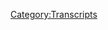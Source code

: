 {{Transcript
    | title         = [[611: October 29, 2021]]
    | caption       = [https://knowledgefight.libsyn.com/611-october-29-2021 Listen to this episode on Libsyn]
    | episodeNumber = [[611: October 29, 2021|611]]
    | length        = 01:34:22
}}

{{MessageBox
    | header     = Warning: Bot Generated Content
    | text       = This transcript was automatically generated by transcription software and likely contains many mistakes and misattributions. Please check the audio for definitive quotes, attribution, and context.
    | image      = N3yvass4myg91.webp
    | imagewidth = 50px
    | id         = warning
}}

{{TranscriptBlock
    | name      = Unknown Speaker
    | timestamp = 00:00:00.000
    | text      = N-N-N-N-N-N-N-Knowledge Fight
}}

{{TranscriptBlock
    | name      = Unknown Speaker
    | timestamp = 00:00:12.880
    | text      = Dan and Jordan, I am sweating
}}

{{TranscriptBlock
    | name      = Unknown Speaker
    | timestamp = 00:00:17.920
    | text      = knowledgefight.com, it's time to pray
}}

{{TranscriptBlock
    | name      = Unknown Speaker
    | timestamp = 00:00:21.039
    | text      = I have great respect for knowledgefight
}}

{{TranscriptBlock
    | name      = Unknown Speaker
    | timestamp = 00:00:23.839
    | text      = knowledgefight
}}

{{TranscriptBlock
    | name      = Unknown Speaker
    | timestamp = 00:00:25.039
    | text      = I'm sick of them posing as if they're the good guys
}}

{{TranscriptBlock
    | name      = Unknown Speaker
    | timestamp = 00:00:27.280
    | text      = saying we are the bad guys
}}

{{TranscriptBlock
    | name      = Unknown Speaker
    | timestamp = 00:00:28.800
    | text      = knowledgefight
}}

{{TranscriptBlock
    | name      = Unknown Speaker
    | timestamp = 00:00:29.920
    | text      = Dan and Jordan, knowledgefight
}}

{{TranscriptBlock
    | name      = Unknown Speaker
    | timestamp = 00:00:32.000
    | text      = N-N-N-N-N-Knowledge Fight
}}

{{TranscriptBlock
    | name      = Unknown Speaker
    | timestamp = 00:00:34.479
    | text      = I need, I need money
}}

{{TranscriptBlock
    | name      = Unknown Speaker
    | timestamp = 00:00:36.240
    | text      = N-N-N-N-N-Knowledge Fight
}}

{{TranscriptBlock
    | name      = Unknown Speaker
    | timestamp = 00:00:39.200
    | text      = Andy in Kansas, Andy in, Andy in, stop it
}}

{{TranscriptBlock
    | name      = Unknown Speaker
    | timestamp = 00:00:42.719
    | text      = Andy in, Andy in Kansas, Andy in, Andy in, it's time to pray
}}

{{TranscriptBlock
    | name      = Unknown Speaker
    | timestamp = 00:00:46.960
    | text      = Andy in Kansas, you're on the air, thanks for holding
}}

{{TranscriptBlock
    | name      = Unknown Speaker
    | timestamp = 00:00:49.200
    | text      = Hello Alex, I'm a first time caller, I'm a huge fan
}}

{{TranscriptBlock
    | name      = Unknown Speaker
    | timestamp = 00:00:51.600
    | text      = I love your room
}}

{{TranscriptBlock
    | name      = Unknown Speaker
    | timestamp = 00:00:52.880
    | text      = knowledgefight
}}

{{TranscriptBlock
    | name      = Unknown Speaker
    | timestamp = 00:00:55.520
    | text      = knowledgefight.com
}}

{{TranscriptBlock
    | name      = Unknown Speaker
    | timestamp = 00:00:56.719
    | text      = I love you
}}

{{TranscriptBlock
    | name      = Unknown Speaker
    | timestamp = 00:00:58.799
    | text      = Hey everybody, welcome back to Knowledgefight, I'm Dan
}}

{{TranscriptBlock
    | name      = Unknown Speaker
    | timestamp = 00:01:00.960
    | text      = I'm Jordan
}}

{{TranscriptBlock
    | name      = Unknown Speaker
    | timestamp = 00:01:01.520
    | text      = We're couple dudes, like to sit around, worship at the altar of Selene and talk a little bit about Alex Jones
}}

{{TranscriptBlock
    | name      = Unknown Speaker
    | timestamp = 00:01:06.079
    | text      = Oh indeed we are Dan
}}

{{TranscriptBlock
    | name      = Unknown Speaker
    | timestamp = 00:01:07.439
    | text      = Jordan
}}

{{TranscriptBlock
    | name      = Unknown Speaker
    | timestamp = 00:01:07.840
    | text      = Dan?
}}

{{TranscriptBlock
    | name      = Unknown Speaker
    | timestamp = 00:01:08.239
    | text      = Jordan
}}

{{TranscriptBlock
    | name      = Unknown Speaker
    | timestamp = 00:01:08.719
    | text      = I have a quick question for you
}}

{{TranscriptBlock
    | name      = Unknown Speaker
    | timestamp = 00:01:09.920
    | text      = Yes
}}

{{TranscriptBlock
    | name      = Unknown Speaker
    | timestamp = 00:01:10.239
    | text      = What's your bright spot today?
}}

{{TranscriptBlock
    | name      = Unknown Speaker
    | timestamp = 00:01:11.200
    | text      = My bright spot today Jordan is it's the spookiest of all days
}}

{{TranscriptBlock
    | name      = Unknown Speaker
    | timestamp = 00:01:14.879
    | text      = We're recording this on Halloween
}}

{{TranscriptBlock
    | name      = Unknown Speaker
    | timestamp = 00:01:18.319
    | text      = You can't hear this because, you can't see it because we're recording this
}}

{{TranscriptBlock
    | name      = Unknown Speaker
    | timestamp = 00:01:21.359
    | text      = It's an audio thing but I'm in full costume
}}

{{TranscriptBlock
    | name      = Unknown Speaker
    | timestamp = 00:01:23.920
    | text      = Oh yeah, I've dressed as a druid during Samhain, I've been, I went all the way back to the beginning
}}

{{TranscriptBlock
    | name      = Unknown Speaker
    | timestamp = 00:01:30.079
    | text      = Yeah, I'm Frankenstein's monster, we're just sitting here
}}

{{TranscriptBlock
    | name      = Unknown Speaker
    | timestamp = 00:01:33.040
    | text      = We're just going for it
}}

{{TranscriptBlock
    | name      = Unknown Speaker
    | timestamp = 00:01:34.159
    | text      = And it's like, we got together to record this podcast
}}

{{TranscriptBlock
    | name      = Unknown Speaker
    | timestamp = 00:01:36.879
    | text      = No one around
}}

{{TranscriptBlock
    | name      = Unknown Speaker
    | timestamp = 00:01:38.959
    | text      = Foolish, a lot of wasted effort but it feels good
}}

{{TranscriptBlock
    | name      = Unknown Speaker
    | timestamp = 00:01:42.480
    | text      = You know it's funny, it was a little bit like a gift of the magi thing, I told you not to wear a costume
}}

{{TranscriptBlock
    | name      = Unknown Speaker
    | timestamp = 00:01:46.640
    | text      = and you told me not to wear a costume and then we both showed up in costumes, what a silly thing
}}

{{TranscriptBlock
    | name      = Unknown Speaker
    | timestamp = 00:01:50.640
    | text      = Yeah
}}

{{TranscriptBlock
    | name      = Unknown Speaker
    | timestamp = 00:01:51.120
    | text      = Yep, I like Halloween as much as I like any other holiday
}}

{{TranscriptBlock
    | name      = Unknown Speaker
    | timestamp = 00:01:56.879
    | text      = I don't like scary things but I do, I've always had a real, the audience is not going to be
}}

{{TranscriptBlock
    | name      = Unknown Speaker
    | timestamp = 00:02:02.000
    | text      = surprised to hear this, a soft spot for candy and it's a candy-based holiday and I'm thrilled for that
}}

{{TranscriptBlock
    | name      = Unknown Speaker
    | timestamp = 00:02:09.439
    | text      = That's true
}}

{{TranscriptBlock
    | name      = Unknown Speaker
    | timestamp = 00:02:10.080
    | text      = I'm excited for tomorrow, the candy to be on sale
}}

{{TranscriptBlock
    | name      = Unknown Speaker
    | timestamp = 00:02:13.360
    | text      = Right, and unlike the other candy holiday, Valentine's Day, you don't have to enjoy anyone else's company
}}

{{TranscriptBlock
    | name      = Unknown Speaker
    | timestamp = 00:02:18.800
    | text      = Sure, there's no expectation, if you want to just turn off your porch light, you don't have to worry
}}

{{TranscriptBlock
    | name      = Unknown Speaker
    | timestamp = 00:02:24.240
    | text      = You don't have to say anything to anyone
}}

{{TranscriptBlock
    | name      = Unknown Speaker
    | timestamp = 00:02:25.680
    | text      = You don't have a responsibility to give these kids candy, you can just keep it all to yourself
}}

{{TranscriptBlock
    | name      = Unknown Speaker
    | timestamp = 00:02:29.039
    | text      = When I was growing up my parents thought Halloween was evil, so we would legit shut off all of our
}}

{{TranscriptBlock
    | name      = Unknown Speaker
    | timestamp = 00:02:35.360
    | text      = lights and go into a back room so no one could stop by and trick or treat
}}

{{TranscriptBlock
    | name      = Unknown Speaker
    | timestamp = 00:02:40.159
    | text      = Yeah
}}

{{TranscriptBlock
    | name      = Unknown Speaker
    | timestamp = 00:02:40.639
    | text      = Yeah
}}

{{TranscriptBlock
    | name      = Unknown Speaker
    | timestamp = 00:02:41.039
    | text      = I know that this is well-trod territory and probably even a little bit hacky but
}}

{{TranscriptBlock
    | name      = Unknown Speaker
    | timestamp = 00:02:45.039
    | text      = I really hated the guy down the street who would like act like a corpse on his porch
}}

{{TranscriptBlock
    | name      = Unknown Speaker
    | timestamp = 00:02:51.039
    | text      = Oh yeah
}}

{{TranscriptBlock
    | name      = Unknown Speaker
    | timestamp = 00:02:51.919
    | text      = And just be totally still and then
}}

{{TranscriptBlock
    | name      = Unknown Speaker
    | timestamp = 00:02:53.840
    | text      = Yeah, yeah, yeah
}}

{{TranscriptBlock
    | name      = Unknown Speaker
    | timestamp = 00:02:54.800
    | text      = Fuck that guy
}}

{{TranscriptBlock
    | name      = Unknown Speaker
    | timestamp = 00:02:55.520
    | text      = Yeah, what's your problem?
}}

{{TranscriptBlock
    | name      = Unknown Speaker
    | timestamp = 00:02:56.400
    | text      = Yeah, I remember the exact like path to that guy's house from my house and I'm like nah
}}

{{TranscriptBlock
    | name      = Unknown Speaker
    | timestamp = 00:03:03.280
    | text      = What do you get out of this?
}}

{{TranscriptBlock
    | name      = Unknown Speaker
    | timestamp = 00:03:05.039
    | text      = I guess he gets the knowledge that he has scarred hundreds of children literally
}}

{{TranscriptBlock
    | name      = Unknown Speaker
    | timestamp = 00:03:10.879
    | text      = to the point where they remember the pathway to his home
}}

{{TranscriptBlock
    | name      = Unknown Speaker
    | timestamp = 00:03:13.680
    | text      = Yeah, at age 37
}}

{{TranscriptBlock
    | name      = Unknown Speaker
    | timestamp = 00:03:16.960
    | text      = Still like I gotta avoid that fucking house
}}

{{TranscriptBlock
    | name      = Unknown Speaker
    | timestamp = 00:03:19.039
    | text      = Fuck that guy
}}

{{TranscriptBlock
    | name      = Unknown Speaker
    | timestamp = 00:03:20.800
    | text      = So how about you? What's your bright spot?
}}

{{TranscriptBlock
    | name      = Unknown Speaker
    | timestamp = 00:03:22.000
    | text      = My bright spot, Dan, is I recently got the new James Blake album
}}

{{TranscriptBlock
    | name      = Unknown Speaker
    | timestamp = 00:03:26.800
    | text      = It came out a few weeks ago
}}

{{TranscriptBlock
    | name      = Unknown Speaker
    | timestamp = 00:03:29.520
    | text      = Sure
}}

{{TranscriptBlock
    | name      = Unknown Speaker
    | timestamp = 00:03:29.919
    | text      = Fantastic
}}

{{TranscriptBlock
    | name      = Unknown Speaker
    | timestamp = 00:03:30.639
    | text      = Great
}}

{{TranscriptBlock
    | name      = Unknown Speaker
    | timestamp = 00:03:31.039
    | text      = It might be his best album
}}

{{TranscriptBlock
    | name      = Unknown Speaker
    | timestamp = 00:03:32.800
    | text      = I don't know anything about James Blake
}}

{{TranscriptBlock
    | name      = Unknown Speaker
    | timestamp = 00:03:34.400
    | text      = I thought you were gonna say James Bond
}}

{{TranscriptBlock
    | name      = Unknown Speaker
    | timestamp = 00:03:36.000
    | text      = No, James Blake, he's a British dude who does what you would call like almost a rhythm and dub
}}

{{TranscriptBlock
    | name      = Unknown Speaker
    | timestamp = 00:03:42.800
    | text      = You know like imagine a pure toned breathy voice over really slowed down dub music
}}

{{TranscriptBlock
    | name      = Unknown Speaker
    | timestamp = 00:03:52.159
    | text      = Okay
}}

{{TranscriptBlock
    | name      = Unknown Speaker
    | timestamp = 00:03:52.719
    | text      = It's very strange
}}

{{TranscriptBlock
    | name      = Unknown Speaker
    | timestamp = 00:03:53.919
    | text      = I'm hearing words
}}

{{TranscriptBlock
    | name      = Unknown Speaker
    | timestamp = 00:03:55.039
    | text      = It is really good
}}

{{TranscriptBlock
    | name      = Unknown Speaker
    | timestamp = 00:03:56.879
    | text      = It's really good
}}

{{TranscriptBlock
    | name      = Unknown Speaker
    | timestamp = 00:03:57.680
    | text      = It's difficult to describe but it's really good
}}

{{TranscriptBlock
    | name      = Unknown Speaker
    | timestamp = 00:03:59.599
    | text      = It sounds interesting but a lot of the words you're using to describe it
}}

{{TranscriptBlock
    | name      = Unknown Speaker
    | timestamp = 00:04:01.919
    | text      = I also would need you to define them
}}

{{TranscriptBlock
    | name      = Unknown Speaker
    | timestamp = 00:04:03.759
    | text      = Yeah, yeah, yeah
}}

{{TranscriptBlock
    | name      = Unknown Speaker
    | timestamp = 00:04:04.719
    | text      = Let me put it this way
}}

{{TranscriptBlock
    | name      = Unknown Speaker
    | timestamp = 00:04:05.439
    | text      = Have you ever heard Send It On by D'Angelo?
}}

{{TranscriptBlock
    | name      = Unknown Speaker
    | timestamp = 00:04:08.080
    | text      = Sure
}}

{{TranscriptBlock
    | name      = Unknown Speaker
    | timestamp = 00:04:09.360
    | text      = Oh my god
}}

{{TranscriptBlock
    | name      = Unknown Speaker
    | timestamp = 00:04:10.240
    | text      = It's one of the greatest songs ever made
}}

{{TranscriptBlock
    | name      = Unknown Speaker
    | timestamp = 00:04:12.080
    | text      = Of course
}}

{{TranscriptBlock
    | name      = Unknown Speaker
    | timestamp = 00:04:12.800
    | text      = Okay, fine, then never mind
}}

{{TranscriptBlock
    | name      = Unknown Speaker
    | timestamp = 00:04:14.879
    | text      = All right
}}

{{TranscriptBlock
    | name      = Unknown Speaker
    | timestamp = 00:04:15.280
    | text      = Just listen to the song
}}

{{TranscriptBlock
    | name      = Unknown Speaker
    | timestamp = 00:04:16.240
    | text      = Fine
}}

{{TranscriptBlock
    | name      = Unknown Speaker
    | timestamp = 00:04:16.639
    | text      = Yeah
}}

{{TranscriptBlock
    | name      = Unknown Speaker
    | timestamp = 00:04:17.199
    | text      = Jordan, today we are checking in on October 29th, 2021
}}

{{TranscriptBlock
    | name      = Unknown Speaker
    | timestamp = 00:04:22.000
    | text      = My check
}}

{{TranscriptBlock
    | name      = Unknown Speaker
    | timestamp = 00:04:23.279
    | text      = It is, you know, it's Friday's episode from last week
}}

{{TranscriptBlock
    | name      = Unknown Speaker
    | timestamp = 00:04:28.079
    | text      = Sure
}}

{{TranscriptBlock
    | name      = Unknown Speaker
    | timestamp = 00:04:28.639
    | text      = We're in the present
}}

{{TranscriptBlock
    | name      = Unknown Speaker
    | timestamp = 00:04:29.279
    | text      = We thought, hey, let's look into it
}}

{{TranscriptBlock
    | name      = Unknown Speaker
    | timestamp = 00:04:31.279
    | text      = It's kind of like me got my arm behind my back here twisting my arm because I want to have a spooktacular
}}

{{TranscriptBlock
    | name      = Unknown Speaker
    | timestamp = 00:04:38.000
    | text      = I want to have a Halloween spooktacular
}}

{{TranscriptBlock
    | name      = Unknown Speaker
    | timestamp = 00:04:39.920
    | text      = But here we are in the present day
}}

{{TranscriptBlock
    | name      = Unknown Speaker
    | timestamp = 00:04:42.480
    | text      = Oh
}}

{{TranscriptBlock
    | name      = Unknown Speaker
    | timestamp = 00:04:43.040
    | text      = We'll just have to live with it
}}

{{TranscriptBlock
    | name      = Unknown Speaker
    | timestamp = 00:04:44.160
    | text      = All right
}}

{{TranscriptBlock
    | name      = Unknown Speaker
    | timestamp = 00:04:44.639
    | text      = But first, let's take a little moment to say hello
}}

{{TranscriptBlock
    | name      = Unknown Speaker
    | timestamp = 00:04:46.560
    | text      = Some new wonks out there
}}

{{TranscriptBlock
    | name      = Unknown Speaker
    | timestamp = 00:04:47.680
    | text      = Oh, that's a great idea
}}

{{TranscriptBlock
    | name      = Unknown Speaker
    | timestamp = 00:04:48.800
    | text      = So first, Dan and Jordan never mentioned my mailbag gift of green Russian soda
}}

{{TranscriptBlock
    | name      = Unknown Speaker
    | timestamp = 00:04:53.279
    | text      = I hope it was still enjoyed
}}

{{TranscriptBlock
    | name      = Unknown Speaker
    | timestamp = 00:04:55.040
    | text      = I think it was
}}

{{TranscriptBlock
    | name      = Unknown Speaker
    | timestamp = 00:04:57.040
    | text      = I seem to recall
}}

{{TranscriptBlock
    | name      = Unknown Speaker
    | timestamp = 00:04:58.160
    | text      = I don't remember
}}

{{TranscriptBlock
    | name      = Unknown Speaker
    | timestamp = 00:04:59.439
    | text      = Sorry about that
}}

{{TranscriptBlock
    | name      = Unknown Speaker
    | timestamp = 00:05:00.240
    | text      = Yeah, sorry
}}

{{TranscriptBlock
    | name      = Unknown Speaker
    | timestamp = 00:05:01.600
    | text      = I'm a policy wonk
}}

{{TranscriptBlock
    | name      = Unknown Speaker
    | timestamp = 00:05:02.800
    | text      = Thank you, though
}}

{{TranscriptBlock
    | name      = Unknown Speaker
    | timestamp = 00:05:03.360
    | text      = Thank you, you're a policy wonk
}}

{{TranscriptBlock
    | name      = Unknown Speaker
    | timestamp = 00:05:05.680
    | text      = Next, Bill from Toronto
}}

{{TranscriptBlock
    | name      = Unknown Speaker
    | timestamp = 00:05:08.000
    | text      = Got a nice message from Bill from Toronto
}}

{{TranscriptBlock
    | name      = Unknown Speaker
    | timestamp = 00:05:09.920
    | text      = It turns out he heard about the show from a neighbor, which that's community
}}

{{TranscriptBlock
    | name      = Unknown Speaker
    | timestamp = 00:05:14.160
    | text      = That's what we're talking about
}}

{{TranscriptBlock
    | name      = Unknown Speaker
    | timestamp = 00:05:15.439
    | text      = I've never considered that a neighbor might give me any recommendations for anything
}}

{{TranscriptBlock
    | name      = Unknown Speaker
    | timestamp = 00:05:19.120
    | text      = Especially a weirdo podcast
}}

{{TranscriptBlock
    | name      = Unknown Speaker
    | timestamp = 00:05:20.639
    | text      = Yeah, exactly
}}

{{TranscriptBlock
    | name      = Unknown Speaker
    | timestamp = 00:05:21.519
    | text      = So thank you to Bill in Toronto and honorarily your neighbor
}}

{{TranscriptBlock
    | name      = Unknown Speaker
    | timestamp = 00:05:25.279
    | text      = You're both policy wonks
}}

{{TranscriptBlock
    | name      = Unknown Speaker
    | timestamp = 00:05:26.560
    | text      = I'm a policy wonk
}}

{{TranscriptBlock
    | name      = Unknown Speaker
    | timestamp = 00:05:27.680
    | text      = Thank you
}}

{{TranscriptBlock
    | name      = Unknown Speaker
    | timestamp = 00:05:28.480
    | text      = Next, I've been working on the railroad
}}

{{TranscriptBlock
    | name      = Unknown Speaker
    | timestamp = 00:05:30.079
    | text      = Thank you so much, you're now a policy wonk
}}

{{TranscriptBlock
    | name      = Unknown Speaker
    | timestamp = 00:05:31.839
    | text      = I'm a policy wonk
}}

{{TranscriptBlock
    | name      = Unknown Speaker
    | timestamp = 00:05:33.680
    | text      = Also, this one's gonna be tough for me to
}}

{{TranscriptBlock
    | name      = Unknown Speaker
    | timestamp = 00:05:35.759
    | text      = That took a lot to resist
}}

{{TranscriptBlock
    | name      = Unknown Speaker
    | timestamp = 00:05:37.839
    | text      = All the live-long day?
}}

{{TranscriptBlock
    | name      = Unknown Speaker
    | timestamp = 00:05:38.959
    | text      = It took a lot for me not to follow up with it
}}

{{TranscriptBlock
    | name      = Unknown Speaker
    | timestamp = 00:05:41.680
    | text      = Remarkable restraint
}}

{{TranscriptBlock
    | name      = Unknown Speaker
    | timestamp = 00:05:42.720
    | text      = I know
}}

{{TranscriptBlock
    | name      = Unknown Speaker
    | timestamp = 00:05:43.360
    | text      = So I think I'm gonna probably butcher this pronunciation but I'm gonna try
}}

{{TranscriptBlock
    | name      = Unknown Speaker
    | timestamp = 00:05:47.759
    | text      = Next, makanificent
}}

{{TranscriptBlock
    | name      = Unknown Speaker
    | timestamp = 00:05:50.480
    | text      = It's a maleficent kind of thing
}}

{{TranscriptBlock
    | name      = Unknown Speaker
    | timestamp = 00:05:52.079
    | text      = Oh, makanificent?
}}

{{TranscriptBlock
    | name      = Unknown Speaker
    | timestamp = 00:05:54.720
    | text      = Something like that
}}

{{TranscriptBlock
    | name      = Unknown Speaker
    | timestamp = 00:05:55.759
    | text      = Makanificent?
}}

{{TranscriptBlock
    | name      = Unknown Speaker
    | timestamp = 00:05:56.560
    | text      = Uh-huh
}}

{{TranscriptBlock
    | name      = Unknown Speaker
    | timestamp = 00:05:57.120
    | text      = You're now a policy wonk
}}

{{TranscriptBlock
    | name      = Unknown Speaker
    | timestamp = 00:05:58.399
    | text      = I'm a policy wonk
}}

{{TranscriptBlock
    | name      = Unknown Speaker
    | timestamp = 00:05:59.439
    | text      = Thank you very much
}}

{{TranscriptBlock
    | name      = Unknown Speaker
    | timestamp = 00:06:00.319
    | text      = Thank you
}}

{{TranscriptBlock
    | name      = Unknown Speaker
    | timestamp = 00:06:00.720
    | text      = And we got two technocrats out there in the mix to shout out
}}

{{TranscriptBlock
    | name      = Unknown Speaker
    | timestamp = 00:06:04.240
    | text      = So first, Lizzie Bones
}}

{{TranscriptBlock
    | name      = Unknown Speaker
    | timestamp = 00:06:05.920
    | text      = Thank you so much, you're now a technocrat
}}

{{TranscriptBlock
    | name      = Unknown Speaker
    | timestamp = 00:06:07.519
    | text      = And Tim, happy belated birthday Trevin Clay
}}

{{TranscriptBlock
    | name      = Unknown Speaker
    | timestamp = 00:06:10.399
    | text      = Thank you so much, you are now a technocrat
}}

{{TranscriptBlock
    | name      = Unknown Speaker
    | timestamp = 00:06:12.399
    | text      = I'm a policy wonk
}}

{{TranscriptBlock
    | name      = Unknown Speaker
    | timestamp = 00:06:13.600
    | text      = Crikey, mate, that's fantastic
}}

{{TranscriptBlock
    | name      = Unknown Speaker
    | timestamp = 00:06:15.360
    | text      = Have yourself a brew
}}

{{TranscriptBlock
    | name      = Unknown Speaker
    | timestamp = 00:06:16.639
    | text      = How's your 401k doing, bro?
}}

{{TranscriptBlock
    | name      = Unknown Speaker
    | timestamp = 00:06:18.079
    | text      = All right, we gotta go full tilt boogie on this, Watson, all right?
}}

{{TranscriptBlock
    | name      = Unknown Speaker
    | timestamp = 00:06:20.879
    | text      = Let's just get down to business
}}

{{TranscriptBlock
    | name      = Unknown Speaker
    | timestamp = 00:06:22.160
    | text      = We ain't making that money off that heroin
}}

{{TranscriptBlock
    | name      = Unknown Speaker
    | timestamp = 00:06:24.240
    | text      = Why are you pimps so good?
}}

{{TranscriptBlock
    | name      = Unknown Speaker
    | timestamp = 00:06:26.000
    | text      = My neck is freakishly large
}}

{{TranscriptBlock
    | name      = Unknown Speaker
    | timestamp = 00:06:27.920
    | text      = I declare info war on you
}}

{{TranscriptBlock
    | name      = Unknown Speaker
    | timestamp = 00:06:30.399
    | text      = Thank you so much
}}

{{TranscriptBlock
    | name      = Unknown Speaker
    | timestamp = 00:06:31.120
    | text      = Yes, thank you very much
}}

{{TranscriptBlock
    | name      = Unknown Speaker
    | timestamp = 00:06:32.160
    | text      = I also like how Tim snuck in that birthday shout out by pretending it was a nickname
}}

{{TranscriptBlock
    | name      = Unknown Speaker
    | timestamp = 00:06:36.000
    | text      = Sneaky
}}

{{TranscriptBlock
    | name      = Unknown Speaker
    | timestamp = 00:06:39.600
    | text      = There's always a loophole
}}

{{TranscriptBlock
    | name      = Unknown Speaker
    | timestamp = 00:06:40.879
    | text      = Anytime we try and close one door, they open a window
}}

{{TranscriptBlock
    | name      = Unknown Speaker
    | timestamp = 00:06:43.600
    | text      = Yeah, I mean, I was really committed to the whole thing of no more birthday shout outs
}}

{{TranscriptBlock
    | name      = Unknown Speaker
    | timestamp = 00:06:47.120
    | text      = But it turns out
}}

{{TranscriptBlock
    | name      = Unknown Speaker
    | timestamp = 00:06:48.399
    | text      = You're a traitor, Dan
}}

{{TranscriptBlock
    | name      = Unknown Speaker
    | timestamp = 00:06:50.480
    | text      = Oh god, no
}}

{{TranscriptBlock
    | name      = Unknown Speaker
    | timestamp = 00:06:53.600
    | text      = This is it
}}

{{TranscriptBlock
    | name      = Unknown Speaker
    | timestamp = 00:06:54.560
    | text      = This is the end
}}

{{TranscriptBlock
    | name      = Unknown Speaker
    | timestamp = 00:06:55.519
    | text      = I like
}}

{{TranscriptBlock
    | name      = Unknown Speaker
    | timestamp = 00:06:56.000
    | text      = This is the end for us
}}

{{TranscriptBlock
    | name      = Unknown Speaker
    | timestamp = 00:06:57.680
    | text      = I like to look across the table and see a miserable druid
}}

{{TranscriptBlock
    | name      = Unknown Speaker
    | timestamp = 00:07:02.000
    | text      = All right, so here we go
}}

{{TranscriptBlock
    | name      = Unknown Speaker
    | timestamp = 00:07:02.879
    | text      = We're gonna start at the beginning of the episode
}}

{{TranscriptBlock
    | name      = Unknown Speaker
    | timestamp = 00:07:04.399
    | text      = And Alex has some some covid related news
}}

{{TranscriptBlock
    | name      = Unknown Speaker
    | timestamp = 00:07:07.839
    | text      = Surprised
}}

{{TranscriptBlock
    | name      = Unknown Speaker
    | timestamp = 00:07:08.319
    | text      = Heart attack related covid news
}}

{{TranscriptBlock
    | name      = Unknown Speaker
    | timestamp = 00:07:10.639
    | text      = So let me just show you this little stack
}}

{{TranscriptBlock
    | name      = Unknown Speaker
    | timestamp = 00:07:12.240
    | text      = We'll go into this more
}}

{{TranscriptBlock
    | name      = Unknown Speaker
    | timestamp = 00:07:13.439
    | text      = This is just today from all over local newspapers around the country
}}

{{TranscriptBlock
    | name      = Unknown Speaker
    | timestamp = 00:07:18.639
    | text      = Doctors remember, they're telling you to remember
}}

{{TranscriptBlock
    | name      = Unknown Speaker
    | timestamp = 00:07:22.000
    | text      = Nobody now suddenly is too young for a heart attack
}}

{{TranscriptBlock
    | name      = Unknown Speaker
    | timestamp = 00:07:27.519
    | text      = They say suddenly above 12 year olds have all been having heart attacks all over the western world
}}

{{TranscriptBlock
    | name      = Unknown Speaker
    | timestamp = 00:07:31.759
    | text      = And they say we don't know why in NPR stories and ABC stories
}}

{{TranscriptBlock
    | name      = Unknown Speaker
    | timestamp = 00:07:35.439
    | text      = And these others just say it's just a new thing just get used to
}}

{{TranscriptBlock
    | name      = Unknown Speaker
    | timestamp = 00:07:38.879
    | text      = Oh, and strokes and blood clots in the lungs
}}

{{TranscriptBlock
    | name      = Unknown Speaker
    | timestamp = 00:07:42.319
    | text      = But no one knows what it is
}}

{{TranscriptBlock
    | name      = Unknown Speaker
    | timestamp = 00:07:44.720
    | text      = So this is a headline that Alex is reading from the Times of India
}}

{{TranscriptBlock
    | name      = Unknown Speaker
    | timestamp = 00:07:47.920
    | text      = Not from local papers all over the United States
}}

{{TranscriptBlock
    | name      = Unknown Speaker
    | timestamp = 00:07:50.000
    | text      = That is unsurprising
}}

{{TranscriptBlock
    | name      = Unknown Speaker
    | timestamp = 00:07:51.120
    | text      = And he's entirely misrepresenting the point of the article
}}

{{TranscriptBlock
    | name      = Unknown Speaker
    | timestamp = 00:07:54.240
    | text      = Alex wants this to be something related to covid vaccine side effects
}}

{{TranscriptBlock
    | name      = Unknown Speaker
    | timestamp = 00:07:57.839
    | text      = But that's not what the article is actually even about at all
}}

{{TranscriptBlock
    | name      = Unknown Speaker
    | timestamp = 00:08:00.480
    | text      = This is more or less an op-ed about the fact that
}}

{{TranscriptBlock
    | name      = Unknown Speaker
    | timestamp = 00:08:02.720
    | text      = While we often think of heart attacks as something that only affects older people
}}

{{TranscriptBlock
    | name      = Unknown Speaker
    | timestamp = 00:08:06.160
    | text      = Younger folks do experience heart attacks and heart conditions too
}}

{{TranscriptBlock
    | name      = Unknown Speaker
    | timestamp = 00:08:09.519
    | text      = Just at a lower rate
}}

{{TranscriptBlock
    | name      = Unknown Speaker
    | timestamp = 00:08:10.720
    | text      = And the general reasons cited in this article have nothing to do with vaccines
}}

{{TranscriptBlock
    | name      = Unknown Speaker
    | timestamp = 00:08:14.959
    | text      = Quote
}}

{{TranscriptBlock
    | name      = Unknown Speaker
    | timestamp = 00:08:15.360
    | text      = While conventionally vices were blamed for heart disease
}}

{{TranscriptBlock
    | name      = Unknown Speaker
    | timestamp = 00:08:18.319
    | text      = Youth in their 20s and 30s today face the risk of developing heart disease
}}

{{TranscriptBlock
    | name      = Unknown Speaker
    | timestamp = 00:08:21.519
    | text      = Due to their sedentary lifestyle, stress, and diet
}}

{{TranscriptBlock
    | name      = Unknown Speaker
    | timestamp = 00:08:24.879
    | text      = If you read the article
}}

{{TranscriptBlock
    | name      = Unknown Speaker
    | timestamp = 00:08:25.680
    | text      = I would have added pollution
}}

{{TranscriptBlock
    | name      = Unknown Speaker
    | timestamp = 00:08:26.720
    | text      = But I'm gonna guess the Times of India doesn't want to add that one
}}

{{TranscriptBlock
    | name      = Unknown Speaker
    | timestamp = 00:08:29.759
    | text      = I want to add that one on there
}}

{{TranscriptBlock
    | name      = Unknown Speaker
    | timestamp = 00:08:31.120
    | text      = You could throw that in if you like
}}

{{TranscriptBlock
    | name      = Unknown Speaker
    | timestamp = 00:08:32.240
    | text      = Yeah, maybe
}}

{{TranscriptBlock
    | name      = Unknown Speaker
    | timestamp = 00:08:33.120
    | text      = If you read the article, this discussion is not about a phenomenon we're just seeing since covid
}}

{{TranscriptBlock
    | name      = Unknown Speaker
    | timestamp = 00:08:38.000
    | text      = Quote
}}

{{TranscriptBlock
    | name      = Unknown Speaker
    | timestamp = 00:08:38.559
    | text      = In the last seven and a half years, Goa Medical College has treated about 7400 heart patients
}}

{{TranscriptBlock
    | name      = Unknown Speaker
    | timestamp = 00:08:44.480
    | text      = Of these, 4.1% were less than 40 years of age and 21% under 50
}}

{{TranscriptBlock
    | name      = Unknown Speaker
    | timestamp = 00:08:50.080
    | text      = This article even discusses that this has an issue that's particularly more severe in the Goa area in
}}

{{TranscriptBlock
    | name      = Unknown Speaker
    | timestamp = 00:08:56.000
    | text      = India because, quote, a high incidence of diabetes among the Goan population could be one of the
}}

{{TranscriptBlock
    | name      = Unknown Speaker
    | timestamp = 00:09:01.279
    | text      = reasons why more people in their youth are detected with a heart condition
}}

{{TranscriptBlock
    | name      = Unknown Speaker
    | timestamp = 00:09:04.240
    | text      = Sure
}}

{{TranscriptBlock
    | name      = Unknown Speaker
    | timestamp = 00:09:04.799
    | text      = The reality is just that even before covid vaccines were a thing that we knew would exist
}}

{{TranscriptBlock
    | name      = Unknown Speaker
    | timestamp = 00:09:09.679
    | text      = Or even covid was a thing we knew would exist
}}

{{TranscriptBlock
    | name      = Unknown Speaker
    | timestamp = 00:09:11.919
    | text      = The rates of heart attacks in young people were on the rise
}}

{{TranscriptBlock
    | name      = Unknown Speaker
    | timestamp = 00:09:15.039
    | text      = Quote
}}

{{TranscriptBlock
    | name      = Unknown Speaker
    | timestamp = 00:09:15.519
    | text      = Although Americans are suffering fewer heart attacks as a whole
}}

{{TranscriptBlock
    | name      = Unknown Speaker
    | timestamp = 00:09:18.559
    | text      = The rate of heart attacks for people under 40 is increasing
}}

{{TranscriptBlock
    | name      = Unknown Speaker
    | timestamp = 00:09:22.080
    | text      = That was from a Cleveland Clinic article published on April 26th, 2019
}}

{{TranscriptBlock
    | name      = Unknown Speaker
    | timestamp = 00:09:28.159
    | text      = The article discusses many of the same variables as that Times of India article
}}

{{TranscriptBlock
    | name      = Unknown Speaker
    | timestamp = 00:09:31.759
    | text      = of sedentary lifestyles, compounded issues from diabetes, and increases in general stress among
}}

{{TranscriptBlock
    | name      = Unknown Speaker
    | timestamp = 00:09:36.240
    | text      = the population
}}

{{TranscriptBlock
    | name      = Unknown Speaker
    | timestamp = 00:09:37.679
    | text      = This is just a subject that the medical community has been discussing and paying attention to for
}}

{{TranscriptBlock
    | name      = Unknown Speaker
    | timestamp = 00:09:41.360
    | text      = years
}}

{{TranscriptBlock
    | name      = Unknown Speaker
    | timestamp = 00:09:42.000
    | text      = Alex is just taking headlines that reflect a long-standing concern and lying about them
}}

{{TranscriptBlock
    | name      = Unknown Speaker
    | timestamp = 00:09:47.039
    | text      = to use them as a weapon in his anti-vax propaganda
}}

{{TranscriptBlock
    | name      = Unknown Speaker
    | timestamp = 00:09:49.440
    | text      = All of a sudden people have been studying this thing for the past several 5, 7, 10 years
}}

{{TranscriptBlock
    | name      = Unknown Speaker
    | timestamp = 00:09:55.679
    | text      = and have started saying things like pay attention to it and I mean it's covid obviously
}}

{{TranscriptBlock
    | name      = Unknown Speaker
    | timestamp = 00:10:01.759
    | text      = Obviously
}}

{{TranscriptBlock
    | name      = Unknown Speaker
    | timestamp = 00:10:02.159
    | text      = It's obviously covid
}}

{{TranscriptBlock
    | name      = Unknown Speaker
    | timestamp = 00:10:03.120
    | text      = It predates covid but yeah
}}

{{TranscriptBlock
    | name      = Unknown Speaker
    | timestamp = 00:10:04.639
    | text      = I mean they're 10 years behind
}}

{{TranscriptBlock
    | name      = Unknown Speaker
    | timestamp = 00:10:06.000
    | text      = Sure
}}

{{TranscriptBlock
    | name      = Unknown Speaker
    | timestamp = 00:10:06.480
    | text      = Yeah
}}

{{TranscriptBlock
    | name      = Unknown Speaker
    | timestamp = 00:10:07.039
    | text      = Great
}}

{{TranscriptBlock
    | name      = Unknown Speaker
    | timestamp = 00:10:07.360
    | text      = Yeah
}}

{{TranscriptBlock
    | name      = Unknown Speaker
    | timestamp = 00:10:07.840
    | text      = So anyway Alex has more on this headline and then he digs even deeper into a sad hole
}}

{{TranscriptBlock
    | name      = Unknown Speaker
    | timestamp = 00:10:13.360
    | text      = Oh get there
}}

{{TranscriptBlock
    | name      = Unknown Speaker
    | timestamp = 00:10:14.159
    | text      = Sad reported hole
}}

{{TranscriptBlock
    | name      = Unknown Speaker
    | timestamp = 00:10:15.519
    | text      = Get into that hole
}}

{{TranscriptBlock
    | name      = Unknown Speaker
    | timestamp = 00:10:16.320
    | text      = But I've got the articles here and the screenshots from around the world
}}

{{TranscriptBlock
    | name      = Unknown Speaker
    | timestamp = 00:10:20.720
    | text      = But when I see a screenshot I just don't believe it
}}

{{TranscriptBlock
    | name      = Unknown Speaker
    | timestamp = 00:10:22.799
    | text      = I went and followed it through on all these and these are indeed everywhere
}}

{{TranscriptBlock
    | name      = Unknown Speaker
    | timestamp = 00:10:25.759
    | text      = In fact
}}

{{TranscriptBlock
    | name      = Unknown Speaker
    | timestamp = 00:10:27.360
    | text      = Friend of mine sent me a text from Dallas and it's on the side of the buses there
}}

{{TranscriptBlock
    | name      = Unknown Speaker
    | timestamp = 00:10:32.320
    | text      = But here it is
}}

{{TranscriptBlock
    | name      = Unknown Speaker
    | timestamp = 00:10:33.440
    | text      = Doctors remember now nobody's too young for heart attack
}}

{{TranscriptBlock
    | name      = Unknown Speaker
    | timestamp = 00:10:36.639
    | text      = Wow it's a new and improved wonderful thing
}}

{{TranscriptBlock
    | name      = Unknown Speaker
    | timestamp = 00:10:39.200
    | text      = And what do they report all over the western world?
}}

{{TranscriptBlock
    | name      = Unknown Speaker
    | timestamp = 00:10:42.240
    | text      = Massive increases in heart attacks and blood clots in the young
}}

{{TranscriptBlock
    | name      = Unknown Speaker
    | timestamp = 00:10:44.960
    | text      = Oh spotted in Whitby on Durham Transit
}}

{{TranscriptBlock
    | name      = Unknown Speaker
    | timestamp = 00:10:51.679
    | text      = Are they normalizing this?
}}

{{TranscriptBlock
    | name      = Unknown Speaker
    | timestamp = 00:10:53.840
    | text      = So Alex there at the end he's reporting on a meme that one of his employees saw on Twitter
}}

{{TranscriptBlock
    | name      = Unknown Speaker
    | timestamp = 00:10:58.240
    | text      = This is a picture of a bus with a decal on the side saying quote
}}

{{TranscriptBlock
    | name      = Unknown Speaker
    | timestamp = 00:11:01.360
    | text      = Kids have strokes to know the warning signs
}}

{{TranscriptBlock
    | name      = Unknown Speaker
    | timestamp = 00:11:04.320
    | text      = This has a caption that Alex was reading that was added to the image that says quote
}}

{{TranscriptBlock
    | name      = Unknown Speaker
    | timestamp = 00:11:08.879
    | text      = Spotted in Whitby on Durham Transit are they normalizing on what's to come?
}}

{{TranscriptBlock
    | name      = Unknown Speaker
    | timestamp = 00:11:13.919
    | text      = So the argument is that like more kids are gonna have strokes
}}

{{TranscriptBlock
    | name      = Unknown Speaker
    | timestamp = 00:11:17.120
    | text      = Right
}}

{{TranscriptBlock
    | name      = Unknown Speaker
    | timestamp = 00:11:17.279
    | text      = And they're trying to make that normal
}}

{{TranscriptBlock
    | name      = Unknown Speaker
    | timestamp = 00:11:18.879
    | text      = Right
}}

{{TranscriptBlock
    | name      = Unknown Speaker
    | timestamp = 00:11:19.360
    | text      = So if I understand correctly somebody probably in Whitby or nearby
}}

{{TranscriptBlock
    | name      = Unknown Speaker
    | timestamp = 00:11:25.440
    | text      = Right a globalist in Whitby
}}

{{TranscriptBlock
    | name      = Unknown Speaker
    | timestamp = 00:11:27.279
    | text      = Took a picture of a completely innocuous
}}

{{TranscriptBlock
    | name      = Unknown Speaker
    | timestamp = 00:11:32.159
    | text      = Just hey health is important
}}

{{TranscriptBlock
    | name      = Unknown Speaker
    | timestamp = 00:11:34.000
    | text      = Sure
}}

{{TranscriptBlock
    | name      = Unknown Speaker
    | timestamp = 00:11:34.559
    | text      = And then turned it into a right-wing meme to disparage the COVID vaccine
}}

{{TranscriptBlock
    | name      = Unknown Speaker
    | timestamp = 00:11:38.799
    | text      = And tell everybody they're gonna die
}}

{{TranscriptBlock
    | name      = Unknown Speaker
    | timestamp = 00:11:40.159
    | text      = And to sort of demonstrate or allow people like Alex to demonstrate
}}

{{TranscriptBlock
    | name      = Unknown Speaker
    | timestamp = 00:11:43.919
    | text      = Right
}}

{{TranscriptBlock
    | name      = Unknown Speaker
    | timestamp = 00:11:44.399
    | text      = They're telling you that kids have strokes in order to make you not worried when kids do have strokes
}}

{{TranscriptBlock
    | name      = Unknown Speaker
    | timestamp = 00:11:50.159
    | text      = Right yeah they can just turn anything into bullshit can't they?
}}

{{TranscriptBlock
    | name      = Unknown Speaker
    | timestamp = 00:11:52.960
    | text      = And this is bullshit for a couple of reasons
}}

{{TranscriptBlock
    | name      = Unknown Speaker
    | timestamp = 00:11:55.120
    | text      = The first is that this picture that's used in the meme is undated
}}

{{TranscriptBlock
    | name      = Unknown Speaker
    | timestamp = 00:11:58.240
    | text      = So honestly who's to say if it's even a recent image
}}

{{TranscriptBlock
    | name      = Unknown Speaker
    | timestamp = 00:12:00.960
    | text      = Could have been a decal that was run for a public health campaign in 2017 for all we know
}}

{{TranscriptBlock
    | name      = Unknown Speaker
    | timestamp = 00:12:05.120
    | text      = No it couldn't have
}}

{{TranscriptBlock
    | name      = Unknown Speaker
    | timestamp = 00:12:05.919
    | text      = The second reason is that that decal it includes a link to people who paid for the ad
}}

{{TranscriptBlock
    | name      = Unknown Speaker
    | timestamp = 00:12:11.360
    | text      = It's an organization called Achieving Beyond Brain Injury
}}

{{TranscriptBlock
    | name      = Unknown Speaker
    | timestamp = 00:12:14.639
    | text      = This group was started by two mothers who met because their sons had strokes early in life
}}

{{TranscriptBlock
    | name      = Unknown Speaker
    | timestamp = 00:12:18.639
    | text      = Which prompted them to create an advocacy and awareness group to help other parents
}}

{{TranscriptBlock
    | name      = Unknown Speaker
    | timestamp = 00:12:22.000
    | text      = Who were in the situation that they were in
}}

{{TranscriptBlock
    | name      = Unknown Speaker
    | timestamp = 00:12:23.759
    | text      = And help parents know the warning signs as the bus decal said
}}

{{TranscriptBlock
    | name      = Unknown Speaker
    | timestamp = 00:12:27.840
    | text      = Rebecca De Mano's son was 14 when he had a stroke on April 12th 2018
}}

{{TranscriptBlock
    | name      = Unknown Speaker
    | timestamp = 00:12:32.559
    | text      = Nadine Vermoulian's son was 10 when he had a stroke on February 28th 2015
}}

{{TranscriptBlock
    | name      = Unknown Speaker
    | timestamp = 00:12:39.840
    | text      = Along with raising awareness and trying to help families with children affected by strokes
}}

{{TranscriptBlock
    | name      = Unknown Speaker
    | timestamp = 00:12:44.000
    | text      = The organization is really about the bigger picture of youths who have suffered brain related injuries
}}

{{TranscriptBlock
    | name      = Unknown Speaker
    | timestamp = 00:12:48.559
    | text      = For instance many of their scholarship recipients this year had trauma related brain injuries
}}

{{TranscriptBlock
    | name      = Unknown Speaker
    | timestamp = 00:12:53.120
    | text      = Like Eric who was hit by a bus
}}

{{TranscriptBlock
    | name      = Unknown Speaker
    | timestamp = 00:12:55.759
    | text      = Strokes in young people it's not a new phenomenon
}}

{{TranscriptBlock
    | name      = Unknown Speaker
    | timestamp = 00:12:58.480
    | text      = And the work these mothers are trying to do with Achieving Beyond Brain Injury
}}

{{TranscriptBlock
    | name      = Unknown Speaker
    | timestamp = 00:13:02.159
    | text      = Is really admirable stuff because there's a very important variable
}}

{{TranscriptBlock
    | name      = Unknown Speaker
    | timestamp = 00:13:05.759
    | text      = That's brought up in this 2015 article in the journal Vascular Health and Risk Management
}}

{{TranscriptBlock
    | name      = Unknown Speaker
    | timestamp = 00:13:10.799
    | text      = Quote, strokes in young adults are reported as being uncommon
}}

{{TranscriptBlock
    | name      = Unknown Speaker
    | timestamp = 00:13:14.399
    | text      = Comprising 10 to 15 percent of all stroke patients
}}

{{TranscriptBlock
    | name      = Unknown Speaker
    | timestamp = 00:13:18.000
    | text      = However compared with strokes in older adults
}}

{{TranscriptBlock
    | name      = Unknown Speaker
    | timestamp = 00:13:20.799
    | text      = Stroke in the young has disproportionately large economic impact
}}

{{TranscriptBlock
    | name      = Unknown Speaker
    | timestamp = 00:13:24.559
    | text      = By leaving victims disabled before their most productive years
}}

{{TranscriptBlock
    | name      = Unknown Speaker
    | timestamp = 00:13:28.720
    | text      = So anyway this organization dedicated to helping make sure that children
}}

{{TranscriptBlock
    | name      = Unknown Speaker
    | timestamp = 00:13:31.759
    | text      = Who suffered brain injuries don't get left behind
}}

{{TranscriptBlock
    | name      = Unknown Speaker
    | timestamp = 00:13:34.000
    | text      = They put an ad on a bus in Canada and somebody took a picture of it
}}

{{TranscriptBlock
    | name      = Unknown Speaker
    | timestamp = 00:13:37.200
    | text      = Which is now being used as anti-covid vaccine propaganda
}}

{{TranscriptBlock
    | name      = Unknown Speaker
    | timestamp = 00:13:40.480
    | text      = It's honestly just repulsive behavior from top to bottom
}}

{{TranscriptBlock
    | name      = Unknown Speaker
    | timestamp = 00:13:43.200
    | text      = And the transmission point of Alex reporting on this meme without any context about the organization
}}

{{TranscriptBlock
    | name      = Unknown Speaker
    | timestamp = 00:13:48.159
    | text      = That put the decal on the bus it's incredibly irresponsible
}}

{{TranscriptBlock
    | name      = Unknown Speaker
    | timestamp = 00:13:51.200
    | text      = And it's just disrespectful all around
}}

{{TranscriptBlock
    | name      = Unknown Speaker
    | timestamp = 00:13:53.759
    | text      = Yeah you know sometimes when they're inventive
}}

{{TranscriptBlock
    | name      = Unknown Speaker
    | timestamp = 00:13:56.399
    | text      = Towards their bullshit it can be kind of fun or interesting
}}

{{TranscriptBlock
    | name      = Unknown Speaker
    | timestamp = 00:14:00.639
    | text      = In this situation this is just fucking sad
}}

{{TranscriptBlock
    | name      = Unknown Speaker
    | timestamp = 00:14:04.559
    | text      = Yeah
}}

{{TranscriptBlock
    | name      = Unknown Speaker
    | timestamp = 00:14:04.799
    | text      = This is sad all across the board
}}

{{TranscriptBlock
    | name      = Unknown Speaker
    | timestamp = 00:14:07.679
    | text      = Everybody doing things is sad
}}

{{TranscriptBlock
    | name      = Unknown Speaker
    | timestamp = 00:14:09.840
    | text      = The exploitation is sad
}}

{{TranscriptBlock
    | name      = Unknown Speaker
    | timestamp = 00:14:11.600
    | text      = It's lazy
}}

{{TranscriptBlock
    | name      = Unknown Speaker
    | timestamp = 00:14:12.320
    | text      = Everything is bad
}}

{{TranscriptBlock
    | name      = Unknown Speaker
    | timestamp = 00:14:13.360
    | text      = Yeah this is awful
}}

{{TranscriptBlock
    | name      = Unknown Speaker
    | timestamp = 00:14:14.399
    | text      = Yeah and the the group that's actually behind this billboard is from all
}}

{{TranscriptBlock
    | name      = Unknown Speaker
    | timestamp = 00:14:19.519
    | text      = Indications that I can find doing really important work
}}

{{TranscriptBlock
    | name      = Unknown Speaker
    | timestamp = 00:14:21.840
    | text      = Of course
}}

{{TranscriptBlock
    | name      = Unknown Speaker
    | timestamp = 00:14:22.480
    | text      = No it's
}}

{{TranscriptBlock
    | name      = Unknown Speaker
    | timestamp = 00:14:23.120
    | text      = And the only end result of this is maybe targeting them
}}

{{TranscriptBlock
    | name      = Unknown Speaker
    | timestamp = 00:14:27.679
    | text      = As being part of a conspiracy to normalize strokes
}}

{{TranscriptBlock
    | name      = Unknown Speaker
    | timestamp = 00:14:31.200
    | text      = Yeah you kill two birds with with one stone you know
}}

{{TranscriptBlock
    | name      = Unknown Speaker
    | timestamp = 00:14:34.000
    | text      = You get to make a conspiracy and then you get to bother people who are doing good
}}

{{TranscriptBlock
    | name      = Unknown Speaker
    | timestamp = 00:14:38.000
    | text      = That's exactly what the right wing wants all the time
}}

{{TranscriptBlock
    | name      = Unknown Speaker
    | timestamp = 00:14:41.600
    | text      = It's pretty disgusting
}}

{{TranscriptBlock
    | name      = Unknown Speaker
    | timestamp = 00:14:42.799
    | text      = Great
}}

{{TranscriptBlock
    | name      = Unknown Speaker
    | timestamp = 00:14:43.279
    | text      = So there have been some deaths recently and maybe maybe it's because of the covid vaccine
}}

{{TranscriptBlock
    | name      = Unknown Speaker
    | timestamp = 00:14:49.679
    | text      = Oh hey look at this guy though everything's okay this is the Times of India
}}

{{TranscriptBlock
    | name      = Unknown Speaker
    | timestamp = 00:14:52.799
    | text      = Biggest publication in the second most populous country in the world
}}

{{TranscriptBlock
    | name      = Unknown Speaker
    | timestamp = 00:14:56.240
    | text      = Puneeth
}}

{{TranscriptBlock
    | name      = Unknown Speaker
    | timestamp = 00:14:56.720
    | text      = Yep
}}

{{TranscriptBlock
    | name      = Unknown Speaker
    | timestamp = 00:14:57.440
    | text      = Rajkumar very popular A-list movie star over there in Bollywood
}}

{{TranscriptBlock
    | name      = Unknown Speaker
    | timestamp = 00:15:03.039
    | text      = He got his first dose of the covid-19 vaccine and then he got his second one recently
}}

{{TranscriptBlock
    | name      = Unknown Speaker
    | timestamp = 00:15:07.840
    | text      = And hey he's he's doing fine folks
}}

{{TranscriptBlock
    | name      = Unknown Speaker
    | timestamp = 00:15:10.320
    | text      = Oh no he died of a heart attack at uh 46 years old yesterday
}}

{{TranscriptBlock
    | name      = Unknown Speaker
    | timestamp = 00:15:16.480
    | text      = Oh oh but hey too many people right
}}

{{TranscriptBlock
    | name      = Unknown Speaker
    | timestamp = 00:15:20.240
    | text      = What?
}}

{{TranscriptBlock
    | name      = Unknown Speaker
    | timestamp = 00:15:21.120
    | text      = Weird
}}

{{TranscriptBlock
    | name      = Unknown Speaker
    | timestamp = 00:15:21.840
    | text      = That's a really odd way to end that
}}

{{TranscriptBlock
    | name      = Unknown Speaker
    | timestamp = 00:15:24.799
    | text      = It is
}}

{{TranscriptBlock
    | name      = Unknown Speaker
    | timestamp = 00:15:25.200
    | text      = Yeah
}}

{{TranscriptBlock
    | name      = Unknown Speaker
    | timestamp = 00:15:25.519
    | text      = So the passing of Puneeth Rajkumar is a sad bit of news
}}

{{TranscriptBlock
    | name      = Unknown Speaker
    | timestamp = 00:15:28.879
    | text      = He's a very popular actor and only 46 when he died from a heart attack
}}

{{TranscriptBlock
    | name      = Unknown Speaker
    | timestamp = 00:15:32.720
    | text      = Sure
}}

{{TranscriptBlock
    | name      = Unknown Speaker
    | timestamp = 00:15:33.120
    | text      = However Alex is lying and making shit up in order to use this
}}

{{TranscriptBlock
    | name      = Unknown Speaker
    | timestamp = 00:15:35.679
    | text      = dead man's memory as a prop for his anti-vex propaganda
}}

{{TranscriptBlock
    | name      = Unknown Speaker
    | timestamp = 00:15:39.200
    | text      = You see Puneeth Rajkumar was a huge star so it struck me as a little weird to imagine
}}

{{TranscriptBlock
    | name      = Unknown Speaker
    | timestamp = 00:15:43.200
    | text      = that he was just now getting the vaccine
}}

{{TranscriptBlock
    | name      = Unknown Speaker
    | timestamp = 00:15:45.279
    | text      = He's also a really public face for healthy living so this didn't sit right with me at all
}}

{{TranscriptBlock
    | name      = Unknown Speaker
    | timestamp = 00:15:49.840
    | text      = If you look into this for even a second you'll find that he got his first dose of the vaccine
}}

{{TranscriptBlock
    | name      = Unknown Speaker
    | timestamp = 00:15:54.320
    | text      = on April 7th 2021
}}

{{TranscriptBlock
    | name      = Unknown Speaker
    | timestamp = 00:15:56.399
    | text      = I know this because he tweeted a picture of himself getting vaccinated
}}

{{TranscriptBlock
    | name      = Unknown Speaker
    | timestamp = 00:15:59.360
    | text      = Hmm yeah but you can't believe screenshots like that
}}

{{TranscriptBlock
    | name      = Unknown Speaker
    | timestamp = 00:16:01.919
    | text      = We just saw there was was there a date on there?
}}

{{TranscriptBlock
    | name      = Unknown Speaker
    | timestamp = 00:16:04.799
    | text      = Oh I mean it had to have been uh prior to April 7th 2020
}}

{{TranscriptBlock
    | name      = Unknown Speaker
    | timestamp = 00:16:08.480
    | text      = He can't time travel
}}

{{TranscriptBlock
    | name      = Unknown Speaker
    | timestamp = 00:16:09.679
    | text      = All right well now we're talking
}}

{{TranscriptBlock
    | name      = Unknown Speaker
    | timestamp = 00:16:12.000
    | text      = Yeah uh so I also know that by June Puneeth was helping the Indian government by appearing in
}}

{{TranscriptBlock
    | name      = Unknown Speaker
    | timestamp = 00:16:18.639
    | text      = PSAs about the importance of public health measures including getting vaccinated
}}

{{TranscriptBlock
    | name      = Unknown Speaker
    | timestamp = 00:16:22.480
    | text      = Sure
}}

{{TranscriptBlock
    | name      = Unknown Speaker
    | timestamp = 00:16:22.960
    | text      = I guess I can't definitively prove when he got his second dose but Alex
}}

{{TranscriptBlock
    | name      = Unknown Speaker
    | timestamp = 00:16:27.120
    | text      = is presenting no evidence and he's expecting me to believe that one of the highest paid
}}

{{TranscriptBlock
    | name      = Unknown Speaker
    | timestamp = 00:16:30.799
    | text      = actors in India got the first shot in April then worked as a vaccination awareness ambassador
}}

{{TranscriptBlock
    | name      = Unknown Speaker
    | timestamp = 00:16:35.919
    | text      = and somehow didn't get the second dose until late October
}}

{{TranscriptBlock
    | name      = Unknown Speaker
    | timestamp = 00:16:39.039
    | text      = You get busy!
}}

{{TranscriptBlock
    | name      = Unknown Speaker
    | timestamp = 00:16:39.519
    | text      = She doesn't fly
}}

{{TranscriptBlock
    | name      = Unknown Speaker
    | timestamp = 00:16:40.399
    | text      = You get busy Dan! That's it's life
}}

{{TranscriptBlock
    | name      = Unknown Speaker
    | timestamp = 00:16:43.600
    | text      = Right yeah also a small point but not every movie made in India is a Bollywood movie
}}

{{TranscriptBlock
    | name      = Unknown Speaker
    | timestamp = 00:16:48.320
    | text      = Bollywood tends to refer to the movie industry in Mumbai which was formerly known as Bombay
}}

{{TranscriptBlock
    | name      = Unknown Speaker
    | timestamp = 00:16:52.639
    | text      = Bombay Hollywood makes Bollywood
}}

{{TranscriptBlock
    | name      = Unknown Speaker
    | timestamp = 00:16:54.799
    | text      = Praneeth Rajkumar was from the south of India and he was more associated with the
}}

{{TranscriptBlock
    | name      = Unknown Speaker
    | timestamp = 00:16:58.159
    | text      = Kannada movie scene and he was uh insane oh oh also the other the other thing that
}}

{{TranscriptBlock
    | name      = Unknown Speaker
    | timestamp = 00:17:03.360
    | text      = he was known for was being the son of the insanely famous actor Dr. Rajkumar
}}

{{TranscriptBlock
    | name      = Unknown Speaker
    | timestamp = 00:17:09.200
    | text      = He was an actor but he went by doctor and incidentally he died of a heart attack which
}}

{{TranscriptBlock
    | name      = Unknown Speaker
    | timestamp = 00:17:13.839
    | text      = illustrates a family history and factor for Puneeth to have you know a higher incidence
}}

{{TranscriptBlock
    | name      = Unknown Speaker
    | timestamp = 00:17:20.240
    | text      = or higher likelihood of having a heart attack
}}

{{TranscriptBlock
    | name      = Unknown Speaker
    | timestamp = 00:17:22.079
    | text      = Seems like there are many many many explanations and zero of them are the vaccine
}}

{{TranscriptBlock
    | name      = Unknown Speaker
    | timestamp = 00:17:27.440
    | text      = Right Alex is a monster he's just willing to make shit up about people who die as long
}}

{{TranscriptBlock
    | name      = Unknown Speaker
    | timestamp = 00:17:31.119
    | text      = as the story of their death is something he can profit off of
}}

{{TranscriptBlock
    | name      = Unknown Speaker
    | timestamp = 00:17:34.000
    | text      = It's a real piece of shit real piece of shit
}}

{{TranscriptBlock
    | name      = Unknown Speaker
    | timestamp = 00:17:36.480
    | text      = Yeah man this is harsh
}}

{{TranscriptBlock
    | name      = Unknown Speaker
    | timestamp = 00:17:38.240
    | text      = Yeah
}}

{{TranscriptBlock
    | name      = Unknown Speaker
    | timestamp = 00:17:38.559
    | text      = This is harsh out the gate
}}

{{TranscriptBlock
    | name      = Unknown Speaker
    | timestamp = 00:17:39.759
    | text      = Yeah and it gets worse
}}

{{TranscriptBlock
    | name      = Unknown Speaker
    | timestamp = 00:17:40.880
    | text      = Jesus
}}

{{TranscriptBlock
    | name      = Unknown Speaker
    | timestamp = 00:17:41.599
    | text      = Oh hey how about that top radio host he got the shot he's dead of heart attack too but
}}

{{TranscriptBlock
    | name      = Unknown Speaker
    | timestamp = 00:17:46.480
    | text      = that's just yesterday too but hey no big deal
}}

{{TranscriptBlock
    | name      = Unknown Speaker
    | timestamp = 00:17:48.720
    | text      = Radio legend dies suddenly and reads his second shot and it goes on but hey let's not listen
}}

{{TranscriptBlock
    | name      = Unknown Speaker
    | timestamp = 00:17:55.839
    | text      = to that that's all just anecdotal
}}

{{TranscriptBlock
    | name      = Unknown Speaker
    | timestamp = 00:17:57.519
    | text      = It's not even anecdotal it's just not true
}}

{{TranscriptBlock
    | name      = Unknown Speaker
    | timestamp = 00:17:59.920
    | text      = So Alex problem
}}

{{TranscriptBlock
    | name      = Unknown Speaker
    | timestamp = 00:18:00.880
    | text      = He's lying about another beloved celebrity's death in order to make this shitty argument better
}}

{{TranscriptBlock
    | name      = Unknown Speaker
    | timestamp = 00:18:05.279
    | text      = In this case it's Australian broadcaster Russell Wolf who died in his sleep on October 26th
}}

{{TranscriptBlock
    | name      = Unknown Speaker
    | timestamp = 00:18:10.960
    | text      = At this point I don't believe that the exact cause of death is public or known so I can't
}}

{{TranscriptBlock
    | name      = Unknown Speaker
    | timestamp = 00:18:15.920
    | text      = really speak to that. Anti-vax protesters have used Wolf's death as an argument against the
}}

{{TranscriptBlock
    | name      = Unknown Speaker
    | timestamp = 00:18:20.400
    | text      = vaccine but Alex is also just making shit up. Wolf himself tweeted that he got the second dose of the
}}

{{TranscriptBlock
    | name      = Unknown Speaker
    | timestamp = 00:18:25.440
    | text      = AstraZeneca vaccine on August 19th over two months prior to his passing. There's no evidence at all
}}

{{TranscriptBlock
    | name      = Unknown Speaker
    | timestamp = 00:18:31.200
    | text      = to suggest that his death and the vaccination are related in any way this is just disgusting stuff
}}

{{TranscriptBlock
    | name      = Unknown Speaker
    | timestamp = 00:18:36.400
    | text      = I'm listening to this episode and I'm like I want to kick the episode
}}

{{TranscriptBlock
    | name      = Unknown Speaker
    | timestamp = 00:18:40.079
    | text      = Yeah man that's that's who how do you do that?
}}

{{TranscriptBlock
    | name      = Unknown Speaker
    | timestamp = 00:18:45.119
    | text      = I don't know
}}

{{TranscriptBlock
    | name      = Unknown Speaker
    | timestamp = 00:18:45.680
    | text      = That's sometimes it's like you intellectually I know he's a narcissistic psychopath who has
}}

{{TranscriptBlock
    | name      = Unknown Speaker
    | timestamp = 00:18:51.599
    | text      = no care for other yeah you know it's just him it's just him right but I can't like emotionally
}}

{{TranscriptBlock
    | name      = Unknown Speaker
    | timestamp = 00:18:59.680
    | text      = get into a place where I'm like you know what I'll do I'll lie about this person's death
}}

{{TranscriptBlock
    | name      = Unknown Speaker
    | timestamp = 00:19:04.640
    | text      = Yeah
}}

{{TranscriptBlock
    | name      = Unknown Speaker
    | timestamp = 00:19:04.960
    | text      = To kill more people
}}

{{TranscriptBlock
    | name      = Unknown Speaker
    | timestamp = 00:19:06.319
    | text      = Yeah like what like how would Alex feel if someone lied about like one of his loved ones
}}

{{TranscriptBlock
    | name      = Unknown Speaker
    | timestamp = 00:19:10.880
    | text      = death or something like that in order to advance some kind of spurious argument
}}

{{TranscriptBlock
    | name      = Unknown Speaker
    | timestamp = 00:19:14.640
    | text      = Ah I mean
}}

{{TranscriptBlock
    | name      = Unknown Speaker
    | timestamp = 00:19:15.599
    | text      = It's just it's repulsive behavior and it you know what I was experiencing this and I'm like
}}

{{TranscriptBlock
    | name      = Unknown Speaker
    | timestamp = 00:19:22.640
    | text      = all right the time window to have a spooktacular is pretty short
}}

{{TranscriptBlock
    | name      = Unknown Speaker
    | timestamp = 00:19:26.720
    | text      = It's not long
}}

{{TranscriptBlock
    | name      = Unknown Speaker
    | timestamp = 00:19:28.079
    | text      = Yeah I mean like even this episode is coming out in November
}}

{{TranscriptBlock
    | name      = Unknown Speaker
    | timestamp = 00:19:31.680
    | text      = It's coming out the day after the spooktacular has already ended
}}

{{TranscriptBlock
    | name      = Unknown Speaker
    | timestamp = 00:19:34.720
    | text      = Now I might be able to release this episode a little bit early so some people can listen to it
}}

{{TranscriptBlock
    | name      = Unknown Speaker
    | timestamp = 00:19:39.039
    | text      = Trying to grab a little bit trying to grab a little bit of that nighttime Halloween magic
}}

{{TranscriptBlock
    | name      = Unknown Speaker
    | timestamp = 00:19:42.720
    | text      = Right maybe some people you know we have an audience that's adults maybe some people who
}}

{{TranscriptBlock
    | name      = Unknown Speaker
    | timestamp = 00:19:46.240
    | text      = don't have kids they might want to enjoy a Halloween episode so here's where I would
}}

{{TranscriptBlock
    | name      = Unknown Speaker
    | timestamp = 00:19:51.839
    | text      = Put on the monster mash and our episode simultaneously they sync up it's Pink Floyd
}}

{{TranscriptBlock
    | name      = Unknown Speaker
    | timestamp = 00:19:57.200
    | text      = all over again
}}

{{TranscriptBlock
    | name      = Unknown Speaker
    | timestamp = 00:19:57.599
    | text      = You gotta listen to the monster fuck
}}

{{TranscriptBlock
    | name      = Unknown Speaker
    | timestamp = 00:20:00.319
    | text      = This is the point where if I was a professional I would add a lightning sound effect and then
}}

{{TranscriptBlock
    | name      = Unknown Speaker
    | timestamp = 00:20:08.160
    | text      = So I was creeping around on Alex's website
}}

{{TranscriptBlock
    | name      = Unknown Speaker
    | timestamp = 00:20:11.200
    | text      = I was going through like old screenshots on the Wayback Machine and the archives
}}

{{TranscriptBlock
    | name      = Unknown Speaker
    | timestamp = 00:20:16.640
    | text      = and I found an interview that is long buried that is I did I'd never seen this before
}}

{{TranscriptBlock
    | name      = Unknown Speaker
    | timestamp = 00:20:23.680
    | text      = This page is almost inaccessible very difficult to find
}}

{{TranscriptBlock
    | name      = Unknown Speaker
    | timestamp = 00:20:27.200
    | text      = Okay
}}

{{TranscriptBlock
    | name      = Unknown Speaker
    | timestamp = 00:20:27.839
    | text      = This is an interview with a guy named David Benoit and here's the title of the interview
}}

{{TranscriptBlock
    | name      = Unknown Speaker
    | timestamp = 00:20:31.920
    | text      = Okay
}}

{{TranscriptBlock
    | name      = Unknown Speaker
    | timestamp = 00:20:32.559
    | text      = Author of 14 things witches hoped parents never find out about the occult and the
}}

{{TranscriptBlock
    | name      = Unknown Speaker
    | timestamp = 00:20:37.039
    | text      = real meaning of Halloween bringing America to its knees
}}

{{TranscriptBlock
    | name      = Unknown Speaker
    | timestamp = 00:20:39.839
    | text      = Well Dan we've got a winner
}}

{{TranscriptBlock
    | name      = Unknown Speaker
    | timestamp = 00:20:43.200
    | text      = Yes we do
}}

{{TranscriptBlock
    | name      = Unknown Speaker
    | timestamp = 00:20:45.359
    | text      = So fuck Alex Jones on the 29th
}}

{{TranscriptBlock
    | name      = Unknown Speaker
    | timestamp = 00:20:48.640
    | text      = Holy shit
}}

{{TranscriptBlock
    | name      = Unknown Speaker
    | timestamp = 00:20:49.440
    | text      = Yeah thank god you were really getting me scared
}}

{{TranscriptBlock
    | name      = Unknown Speaker
    | timestamp = 00:20:52.480
    | text      = I know
}}

{{TranscriptBlock
    | name      = Unknown Speaker
    | timestamp = 00:20:52.960
    | text      = It was a spooktacular for me
}}

{{TranscriptBlock
    | name      = Unknown Speaker
    | timestamp = 00:20:54.480
    | text      = Yeah yeah so we're gonna go back to Halloween 2002
}}

{{TranscriptBlock
    | name      = Unknown Speaker
    | timestamp = 00:20:59.200
    | text      = Oh that's the shit
}}

{{TranscriptBlock
    | name      = Unknown Speaker
    | timestamp = 00:21:00.799
    | text      = October 30th 2002 we have Alex Jones having an interview with a guy who's written a book
}}

{{TranscriptBlock
    | name      = Unknown Speaker
    | timestamp = 00:21:07.839
    | text      = about the 14 things witches don't want you to know
}}

{{TranscriptBlock
    | name      = Unknown Speaker
    | timestamp = 00:21:10.079
    | text      = I want to know exactly what each 14 are
}}

{{TranscriptBlock
    | name      = Unknown Speaker
    | timestamp = 00:21:13.839
    | text      = Can I actually disabuse you of that notion?
}}

{{TranscriptBlock
    | name      = Unknown Speaker
    | timestamp = 00:21:16.400
    | text      = Damn it
}}

{{TranscriptBlock
    | name      = Unknown Speaker
    | timestamp = 00:21:16.880
    | text      = You will not find out what these 14 things are
}}

{{TranscriptBlock
    | name      = Unknown Speaker
    | timestamp = 00:21:18.480
    | text      = Will I find out any of them?
}}

{{TranscriptBlock
    | name      = Unknown Speaker
    | timestamp = 00:21:21.680
    | text      = No come on
}}

{{TranscriptBlock
    | name      = Unknown Speaker
    | timestamp = 00:21:23.680
    | text      = I mean look keep keep notes
}}

{{TranscriptBlock
    | name      = Unknown Speaker
    | timestamp = 00:21:25.039
    | text      = Okay
}}

{{TranscriptBlock
    | name      = Unknown Speaker
    | timestamp = 00:21:25.519
    | text      = Maybe you might you might find some things
}}

{{TranscriptBlock
    | name      = Unknown Speaker
    | timestamp = 00:21:27.200
    | text      = All right okay
}}

{{TranscriptBlock
    | name      = Unknown Speaker
    | timestamp = 00:21:27.920
    | text      = So here's here's where Alex begins the proceedings
}}

{{TranscriptBlock
    | name      = Unknown Speaker
    | timestamp = 00:21:31.200
    | text      = Okay
}}

{{TranscriptBlock
    | name      = Unknown Speaker
    | timestamp = 00:21:32.319
    | text      = It's real radio folks going wherever the truth leads us exposing the globalists and all their
}}

{{TranscriptBlock
    | name      = Unknown Speaker
    | timestamp = 00:21:37.359
    | text      = criminal activities and every time I follow one of their rat holes I find uh the occult
}}

{{TranscriptBlock
    | name      = Unknown Speaker
    | timestamp = 00:21:45.680
    | text      = Whether it's Skull and Bones or Bohemian Grove or what we see with the rock and roll music in
}}

{{TranscriptBlock
    | name      = Unknown Speaker
    | timestamp = 00:21:51.039
    | text      = our society glorifying the devil it's a real thing but now we see Day of the Dead in California
}}

{{TranscriptBlock
    | name      = Unknown Speaker
    | timestamp = 00:21:56.799
    | text      = the Aztec holiday of human sacrifice with black altars being worshipped we hear about uh these
}}

{{TranscriptBlock
    | name      = Unknown Speaker
    | timestamp = 00:22:02.160
    | text      = different occult religions exploding meanwhile being promoted in the public schools and we're
}}

{{TranscriptBlock
    | name      = Unknown Speaker
    | timestamp = 00:22:07.440
    | text      = told Christianity is a bad thing and don't talk about Jesus folks don't let the new world order
}}

{{TranscriptBlock
    | name      = Unknown Speaker
    | timestamp = 00:22:13.759
    | text      = cram you into a box
}}

{{TranscriptBlock
    | name      = Unknown Speaker
    | timestamp = 00:22:15.119
    | text      = Yeah man so uh I guess you can't evangelize at school or you can
}}

{{TranscriptBlock
    | name      = Unknown Speaker
    | timestamp = 00:22:20.480
    | text      = Yeah
}}

{{TranscriptBlock
    | name      = Unknown Speaker
    | timestamp = 00:22:20.960
    | text      = I mean when I was in school they had the like meet you at the flag thing you know
}}

{{TranscriptBlock
    | name      = Unknown Speaker
    | timestamp = 00:22:24.559
    | text      = Oh they did non-stop prayer where I was
}}

{{TranscriptBlock
    | name      = Unknown Speaker
    | timestamp = 00:22:26.720
    | text      = Yeah there was there was quite a bit of it it's just not the you know the school isn't
}}

{{TranscriptBlock
    | name      = Unknown Speaker
    | timestamp = 00:22:31.119
    | text      = supposed to have like coordinated organized religious activities
}}

{{TranscriptBlock
    | name      = Unknown Speaker
    | timestamp = 00:22:34.880
    | text      = Yeah
}}

{{TranscriptBlock
    | name      = Unknown Speaker
    | timestamp = 00:22:35.680
    | text      = Um yeah so I guess it's the new world order
}}

{{TranscriptBlock
    | name      = Unknown Speaker
    | timestamp = 00:22:37.839
    | text      = Oh uh yeah you know I was gonna say that uh he shouldn't bring Christianity into it because
}}

{{TranscriptBlock
    | name      = Unknown Speaker
    | timestamp = 00:22:43.440
    | text      = Christianity seems to be the one trying to terrify people about imaginary witches
}}

{{TranscriptBlock
    | name      = Unknown Speaker
    | timestamp = 00:22:47.119
    | text      = whereas witches are just kind of fine
}}

{{TranscriptBlock
    | name      = Unknown Speaker
    | timestamp = 00:22:48.799
    | text      = Yeah they're just hanging out
}}

{{TranscriptBlock
    | name      = Unknown Speaker
    | timestamp = 00:22:49.680
    | text      = They're just hanging out
}}

{{TranscriptBlock
    | name      = Unknown Speaker
    | timestamp = 00:22:50.480
    | text      = Yeah
}}

{{TranscriptBlock
    | name      = Unknown Speaker
    | timestamp = 00:22:50.799
    | text      = They can't actually do magic Dan
}}

{{TranscriptBlock
    | name      = Unknown Speaker
    | timestamp = 00:22:53.599
    | text      = We don't know that
}}

{{TranscriptBlock
    | name      = Unknown Speaker
    | timestamp = 00:22:54.559
    | text      = Yes we do
}}

{{TranscriptBlock
    | name      = Unknown Speaker
    | timestamp = 00:22:55.839
    | text      = Harry Potter is a guidebook
}}

{{TranscriptBlock
    | name      = Unknown Speaker
    | timestamp = 00:22:57.440
    | text      = Damn it
}}

{{TranscriptBlock
    | name      = Unknown Speaker
    | timestamp = 00:22:57.920
    | text      = Correct!
}}

{{TranscriptBlock
    | name      = Unknown Speaker
    | timestamp = 00:23:00.079
    | text      = Um so I would probably actually be a little bit uncomfortable doing this episode if we
}}

{{TranscriptBlock
    | name      = Unknown Speaker
    | timestamp = 00:23:07.680
    | text      = hadn't made some progress in the 2003 stuff because we know that in 2003 he does believe
}}

{{TranscriptBlock
    | name      = Unknown Speaker
    | timestamp = 00:23:13.119
    | text      = he's fighting the literal devil
}}

{{TranscriptBlock
    | name      = Unknown Speaker
    | timestamp = 00:23:14.160
    | text      = Literal Christian devil
}}

{{TranscriptBlock
    | name      = Unknown Speaker
    | timestamp = 00:23:14.880
    | text      = He's hiding it a little bit more than than he does in the present
}}

{{TranscriptBlock
    | name      = Unknown Speaker
    | timestamp = 00:23:18.079
    | text      = It's more oblique
}}

{{TranscriptBlock
    | name      = Unknown Speaker
    | timestamp = 00:23:18.960
    | text      = Yeah and we also know that he fucking thinks that Harry Potter and witches are real
}}

{{TranscriptBlock
    | name      = Unknown Speaker
    | timestamp = 00:23:23.839
    | text      = So with those pieces of information we can now do this this Halloween uh uh uh interview
}}

{{TranscriptBlock
    | name      = Unknown Speaker
    | timestamp = 00:23:30.799
    | text      = I wish this whole episode was available but it's just this interview
}}

{{TranscriptBlock
    | name      = Unknown Speaker
    | timestamp = 00:23:33.599
    | text      = Oh that's disappointing
}}

{{TranscriptBlock
    | name      = Unknown Speaker
    | timestamp = 00:23:34.799
    | text      = Unfortunately
}}

{{TranscriptBlock
    | name      = Unknown Speaker
    | timestamp = 00:23:35.599
    | text      = Oh because he's already yelling about rock and roll I want to see how does he feel about Geddy
}}

{{TranscriptBlock
    | name      = Unknown Speaker
    | timestamp = 00:23:39.920
    | text      = Lee how does he feel about Rush you know like give me more specifics on who's the devil worshipers
}}

{{TranscriptBlock
    | name      = Unknown Speaker
    | timestamp = 00:23:46.960
    | text      = To be fair they're prog they're less rock and roll
}}

{{TranscriptBlock
    | name      = Unknown Speaker
    | timestamp = 00:23:49.920
    | text      = Yeah well that's true
}}

{{TranscriptBlock
    | name      = Unknown Speaker
    | timestamp = 00:23:50.880
    | text      = Alex probably thinks that everybody who's into prog is a weirdo
}}

{{TranscriptBlock
    | name      = Unknown Speaker
    | timestamp = 00:23:53.920
    | text      = That's true no demon worshiping just what do you guys listen to?
}}

{{TranscriptBlock
    | name      = Unknown Speaker
    | timestamp = 00:23:57.599
    | text      = Actually no they're probably animists because they have the song about the trees
}}

{{TranscriptBlock
    | name      = Unknown Speaker
    | timestamp = 00:24:01.039
    | text      = That's true
}}

{{TranscriptBlock
    | name      = Unknown Speaker
    | timestamp = 00:24:01.519
    | text      = There's unrest in the forest there's trouble with the trees
}}

{{TranscriptBlock
    | name      = Unknown Speaker
    | timestamp = 00:24:04.000
    | text      = Yeah and all the music videos would prove they worship the devil in some way
}}

{{TranscriptBlock
    | name      = Unknown Speaker
    | timestamp = 00:24:07.759
    | text      = Sure
}}

{{TranscriptBlock
    | name      = Unknown Speaker
    | timestamp = 00:24:08.079
    | text      = Yeah
}}

{{TranscriptBlock
    | name      = Unknown Speaker
    | timestamp = 00:24:08.559
    | text      = Limelight that was all about the devil
}}

{{TranscriptBlock
    | name      = Unknown Speaker
    | timestamp = 00:24:10.319
    | text      = All about the devil
}}

{{TranscriptBlock
    | name      = Unknown Speaker
    | timestamp = 00:24:11.359
    | text      = But then again I will choose free will Alex loves free will
}}

{{TranscriptBlock
    | name      = Unknown Speaker
    | timestamp = 00:24:15.759
    | text      = Yeah but so does the devil we wouldn't be able to follow the devil if it weren't for free will
}}

{{TranscriptBlock
    | name      = Unknown Speaker
    | timestamp = 00:24:22.079
    | text      = Right good point
}}

{{TranscriptBlock
    | name      = Unknown Speaker
    | timestamp = 00:24:23.680
    | text      = Yeah that that is a good point Dan I've made it
}}

{{TranscriptBlock
    | name      = Unknown Speaker
    | timestamp = 00:24:31.119
    | text      = So Alex has this guest David Benoit
}}

{{TranscriptBlock
    | name      = Unknown Speaker
    | timestamp = 00:24:33.839
    | text      = Okay
}}

{{TranscriptBlock
    | name      = Unknown Speaker
    | timestamp = 00:24:34.240
    | text      = Now I am joined today by a man who came how I recommended my local pastor here in Austin
}}

{{TranscriptBlock
    | name      = Unknown Speaker
    | timestamp = 00:24:41.839
    | text      = David Benoit and we've got a link to his website on infowars.com
}}

{{TranscriptBlock
    | name      = Unknown Speaker
    | timestamp = 00:24:46.960
    | text      = He has since the mid-80s been focusing in on the occult and studying Halloween and the rest of it
}}

{{TranscriptBlock
    | name      = Unknown Speaker
    | timestamp = 00:24:53.599
    | text      = And you can go to the Encyclopedia Britannica and read that it's a human sacrifice day of Sam
}}

{{TranscriptBlock
    | name      = Unknown Speaker
    | timestamp = 00:24:58.000
    | text      = Hayne in the Germanic and Visigoth and Gaul kingdoms in western Europe thousands of years
}}

{{TranscriptBlock
    | name      = Unknown Speaker
    | timestamp = 00:25:03.759
    | text      = ago right through to modern day of course in England
}}

{{TranscriptBlock
    | name      = Unknown Speaker
    | timestamp = 00:25:06.480
    | text      = I don't I don't know if all the traditions of a thousand years ago continue to today
}}

{{TranscriptBlock
    | name      = Unknown Speaker
    | timestamp = 00:25:12.319
    | text      = Anyway I was curious about this cat David Benoit so I decided to look into him
}}

{{TranscriptBlock
    | name      = Unknown Speaker
    | timestamp = 00:25:16.559
    | text      = Let's take a look
}}

{{TranscriptBlock
    | name      = Unknown Speaker
    | timestamp = 00:25:17.200
    | text      = Here's what his bio says
}}

{{TranscriptBlock
    | name      = Unknown Speaker
    | timestamp = 00:25:18.559
    | text      = Okay
}}

{{TranscriptBlock
    | name      = Unknown Speaker
    | timestamp = 00:25:19.119
    | text      = Quote in June of 1984 David was led of the Lord to establish glory ministries as an evangelist
}}

{{TranscriptBlock
    | name      = Unknown Speaker
    | timestamp = 00:25:26.720
    | text      = When David began the emphasis of glory ministries was to expose the truth of the damaging effects
}}

{{TranscriptBlock
    | name      = Unknown Speaker
    | timestamp = 00:25:31.519
    | text      = of rock music on society the only solution being regeneration by Jesus Christ
}}

{{TranscriptBlock
    | name      = Unknown Speaker
    | timestamp = 00:25:37.200
    | text      = Man he was only a few years away from correctly hating rap music
}}

{{TranscriptBlock
    | name      = Unknown Speaker
    | timestamp = 00:25:43.039
    | text      = One of the things that's so fun about that backstory is that it's really specific
}}

{{TranscriptBlock
    | name      = Unknown Speaker
    | timestamp = 00:25:46.720
    | text      = This is June 1984 so we can definitely tell what was on the charts back then
}}

{{TranscriptBlock
    | name      = Unknown Speaker
    | timestamp = 00:25:51.119
    | text      = See how you know the music industry is really into themselves so they they leave a lot of evidence
}}

{{TranscriptBlock
    | name      = Unknown Speaker
    | timestamp = 00:25:55.359
    | text      = Yeah what are we talking about we got uh 84?
}}

{{TranscriptBlock
    | name      = Unknown Speaker
    | timestamp = 00:25:57.759
    | text      = June 84
}}

{{TranscriptBlock
    | name      = Unknown Speaker
    | timestamp = 00:25:58.880
    | text      = I'd say Flock of Seagulls is up there
}}

{{TranscriptBlock
    | name      = Unknown Speaker
    | timestamp = 00:26:00.799
    | text      = Nope
}}

{{TranscriptBlock
    | name      = Unknown Speaker
    | timestamp = 00:26:01.119
    | text      = Top 25
}}

{{TranscriptBlock
    | name      = Unknown Speaker
    | timestamp = 00:26:02.480
    | text      = I don't think so
}}

{{TranscriptBlock
    | name      = Unknown Speaker
    | timestamp = 00:26:03.200
    | text      = Okay
}}

{{TranscriptBlock
    | name      = Unknown Speaker
    | timestamp = 00:26:03.680
    | text      = So three songs made it to number one in the charts in that month
}}

{{TranscriptBlock
    | name      = Unknown Speaker
    | timestamp = 00:26:06.319
    | text      = All right
}}

{{TranscriptBlock
    | name      = Unknown Speaker
    | timestamp = 00:26:06.640
    | text      = June 1984
}}

{{TranscriptBlock
    | name      = Unknown Speaker
    | timestamp = 00:26:07.519
    | text      = Okay
}}

{{TranscriptBlock
    | name      = Unknown Speaker
    | timestamp = 00:26:07.759
    | text      = You're never going to be able to guess that
}}

{{TranscriptBlock
    | name      = Unknown Speaker
    | timestamp = 00:26:08.960
    | text      = Okay
}}

{{TranscriptBlock
    | name      = Unknown Speaker
    | timestamp = 00:26:09.440
    | text      = Let's hear it for the boy from the Footloose soundtrack
}}

{{TranscriptBlock
    | name      = Unknown Speaker
    | timestamp = 00:26:14.240
    | text      = Let's hear it for the boy
}}

{{TranscriptBlock
    | name      = Unknown Speaker
    | timestamp = 00:26:16.799
    | text      = Okay fine I why did I ever have hope in humanity
}}

{{TranscriptBlock
    | name      = Unknown Speaker
    | timestamp = 00:26:20.559
    | text      = The Footloose soundtrack is number one
}}

{{TranscriptBlock
    | name      = Unknown Speaker
    | timestamp = 00:26:22.799
    | text      = Okay
}}

{{TranscriptBlock
    | name      = Unknown Speaker
    | timestamp = 00:26:23.119
    | text      = Let's hear it for the boy
}}

{{TranscriptBlock
    | name      = Unknown Speaker
    | timestamp = 00:26:24.000
    | text      = All right fine
}}

{{TranscriptBlock
    | name      = Unknown Speaker
    | timestamp = 00:26:24.559
    | text      = Not even Footloose
}}

{{TranscriptBlock
    | name      = Unknown Speaker
    | timestamp = 00:26:25.359
    | text      = Not even Kenny Loggins
}}

{{TranscriptBlock
    | name      = Unknown Speaker
    | timestamp = 00:26:26.480
    | text      = Fine fine fine
}}

{{TranscriptBlock
    | name      = Unknown Speaker
    | timestamp = 00:26:27.519
    | text      = Denise Williams
}}

{{TranscriptBlock
    | name      = Unknown Speaker
    | timestamp = 00:26:28.400
    | text      = Uh not the other song what are the other songs made at number one
}}

{{TranscriptBlock
    | name      = Unknown Speaker
    | timestamp = 00:26:31.200
    | text      = It was Time After Time by Cyndi Lauper
}}

{{TranscriptBlock
    | name      = Unknown Speaker
    | timestamp = 00:26:33.039
    | text      = Oh well I mean yeah can't go wrong
}}

{{TranscriptBlock
    | name      = Unknown Speaker
    | timestamp = 00:26:34.799
    | text      = The Reflex by Duran Duran
}}

{{TranscriptBlock
    | name      = Unknown Speaker
    | timestamp = 00:26:37.519
    | text      = None of that shit sounds too satanic so maybe you should look at May
}}

{{TranscriptBlock
    | name      = Unknown Speaker
    | timestamp = 00:26:40.400
    | text      = Because maybe what happened in May caused him to jump off the ledge
}}

{{TranscriptBlock
    | name      = Unknown Speaker
    | timestamp = 00:26:43.599
    | text      = Sure I mean he's not checking the charts every week you know
}}

{{TranscriptBlock
    | name      = Unknown Speaker
    | timestamp = 00:26:46.960
    | text      = But he probably has a sense of
}}

{{TranscriptBlock
    | name      = Unknown Speaker
    | timestamp = 00:26:48.640
    | text      = He's got a vibe
}}

{{TranscriptBlock
    | name      = Unknown Speaker
    | timestamp = 00:26:49.519
    | text      = Anyway uh in May uh here are the things that made it to number one
}}

{{TranscriptBlock
    | name      = Unknown Speaker
    | timestamp = 00:26:53.200
    | text      = Lionel Richie was making waves with Hello
}}

{{TranscriptBlock
    | name      = Unknown Speaker
    | timestamp = 00:26:55.759
    | text      = Oh that was great
}}

{{TranscriptBlock
    | name      = Unknown Speaker
    | timestamp = 00:26:56.480
    | text      = Hello
}}

{{TranscriptBlock
    | name      = Unknown Speaker
    | timestamp = 00:26:57.200
    | text      = Yeah yeah
}}

{{TranscriptBlock
    | name      = Unknown Speaker
    | timestamp = 00:26:58.160
    | text      = Phil
}}

{{TranscriptBlock
    | name      = Unknown Speaker
    | timestamp = 00:26:58.660
    | text      = Later on used as a hook for uh one of the best Busta Rhymes songs
}}

{{TranscriptBlock
    | name      = Unknown Speaker
    | timestamp = 00:27:01.759
    | text      = Uh give me some o
}}

{{TranscriptBlock
    | name      = Unknown Speaker
    | timestamp = 00:27:02.799
    | text      = No hello
}}

{{TranscriptBlock
    | name      = Unknown Speaker
    | timestamp = 00:27:03.440
    | text      = Oh Phil Collins was setting the world on fire
}}

{{TranscriptBlock
    | name      = Unknown Speaker
    | timestamp = 00:27:06.079
    | text      = Doing three weeks at the top of the charts with Against All Odds
}}

{{TranscriptBlock
    | name      = Unknown Speaker
    | timestamp = 00:27:09.599
    | text      = Jesus Christ
}}

{{TranscriptBlock
    | name      = Unknown Speaker
    | timestamp = 00:27:10.720
    | text      = Take a look at me now
}}

{{TranscriptBlock
    | name      = Unknown Speaker
    | timestamp = 00:27:12.559
    | text      = I'm I'm gonna be honest with you I don't like Phil Collins
}}

{{TranscriptBlock
    | name      = Unknown Speaker
    | timestamp = 00:27:16.079
    | text      = I I do
}}

{{TranscriptBlock
    | name      = Unknown Speaker
    | timestamp = 00:27:16.799
    | text      = But
}}

{{TranscriptBlock
    | name      = Unknown Speaker
    | timestamp = 00:27:17.119
    | text      = I believe you
}}

{{TranscriptBlock
    | name      = Unknown Speaker
    | timestamp = 00:27:17.599
    | text      = We can agree to disagree
}}

{{TranscriptBlock
    | name      = Unknown Speaker
    | timestamp = 00:27:18.559
    | text      = We can
}}

{{TranscriptBlock
    | name      = Unknown Speaker
    | timestamp = 00:27:18.960
    | text      = So I decided to look at the entire Hot 100 from the weeks relevant to this possible conversion
}}

{{TranscriptBlock
    | name      = Unknown Speaker
    | timestamp = 00:27:24.000
    | text      = And here are the songs that I think are possible that made David into a devil fear
}}

{{TranscriptBlock
    | name      = Unknown Speaker
    | timestamp = 00:27:29.519
    | text      = Okay
}}

{{TranscriptBlock
    | name      = Unknown Speaker
    | timestamp = 00:27:30.880
    | text      = Sister Christian by Night Ranger
}}

{{TranscriptBlock
    | name      = Unknown Speaker
    | timestamp = 00:27:32.799
    | text      = Okay I can see Night Ranger do it
}}

{{TranscriptBlock
    | name      = Unknown Speaker
    | timestamp = 00:27:34.400
    | text      = It's got Christian in the name
}}

{{TranscriptBlock
    | name      = Unknown Speaker
    | timestamp = 00:27:35.279
    | text      = Night Ranger could do it though
}}

{{TranscriptBlock
    | name      = Unknown Speaker
    | timestamp = 00:27:36.559
    | text      = Yeah
}}

{{TranscriptBlock
    | name      = Unknown Speaker
    | timestamp = 00:27:37.039
    | text      = Yeah they've got the skills
}}

{{TranscriptBlock
    | name      = Unknown Speaker
    | timestamp = 00:27:38.400
    | text      = I want to break free by queen because Freddie Mercury is gay
}}

{{TranscriptBlock
    | name      = Unknown Speaker
    | timestamp = 00:27:41.599
    | text      = Yeah but I mean that's just too good
}}

{{TranscriptBlock
    | name      = Unknown Speaker
    | timestamp = 00:27:43.839
    | text      = Even in even in the 80s everybody hated gay people but they're like Freddie fucking Mercury
}}

{{TranscriptBlock
    | name      = Unknown Speaker
    | timestamp = 00:27:49.039
    | text      = I don't know I think David's the kind of guy who could be afraid of a lot
}}

{{TranscriptBlock
    | name      = Unknown Speaker
    | timestamp = 00:27:51.839
    | text      = And then here's the only other one I could think of maybe
}}

{{TranscriptBlock
    | name      = Unknown Speaker
    | timestamp = 00:27:54.640
    | text      = And that's the Heart of Rock and Roll by Huey Lewis and the News
}}

{{TranscriptBlock
    | name      = Unknown Speaker
    | timestamp = 00:27:57.680
    | text      = And that's because the Heart of Rock and Roll is still beating which implies that it's a zombie
}}

{{TranscriptBlock
    | name      = Unknown Speaker
    | timestamp = 00:28:01.759
    | text      = Right that's true that's true
}}

{{TranscriptBlock
    | name      = Unknown Speaker
    | timestamp = 00:28:03.440
    | text      = And that's of the devil
}}

{{TranscriptBlock
    | name      = Unknown Speaker
    | timestamp = 00:28:04.400
    | text      = If if Huey Lewis is the one who's like we can't I gotta stop the devil music
}}

{{TranscriptBlock
    | name      = Unknown Speaker
    | timestamp = 00:28:09.759
    | text      = Then we're then you're too far gone
}}

{{TranscriptBlock
    | name      = Unknown Speaker
    | timestamp = 00:28:12.160
    | text      = Yeah
}}

{{TranscriptBlock
    | name      = Unknown Speaker
    | timestamp = 00:28:12.319
    | text      = You're too far gone
}}

{{TranscriptBlock
    | name      = Unknown Speaker
    | timestamp = 00:28:13.279
    | text      = So as I looked a little bit more into this guy's bio I found this nugget
}}

{{TranscriptBlock
    | name      = Unknown Speaker
    | timestamp = 00:28:16.799
    | text      = Quote
}}

{{TranscriptBlock
    | name      = Unknown Speaker
    | timestamp = 00:28:17.440
    | text      = David has the rare ability to communicate his message to young people as well as to parents
}}

{{TranscriptBlock
    | name      = Unknown Speaker
    | timestamp = 00:28:22.000
    | text      = Using humor and interesting facts
}}

{{TranscriptBlock
    | name      = Unknown Speaker
    | timestamp = 00:28:25.039
    | text      = So that that might bias me going into this interview
}}

{{TranscriptBlock
    | name      = Unknown Speaker
    | timestamp = 00:28:28.640
    | text      = That I'm expecting someone with humor and good facts
}}

{{TranscriptBlock
    | name      = Unknown Speaker
    | timestamp = 00:28:31.200
    | text      = He better have humor and good facts
}}

{{TranscriptBlock
    | name      = Unknown Speaker
    | timestamp = 00:28:32.720
    | text      = Who I think could connect with the kids
}}

{{TranscriptBlock
    | name      = Unknown Speaker
    | timestamp = 00:28:34.559
    | text      = You know who doesn't ever connect with the kids?
}}

{{TranscriptBlock
    | name      = Unknown Speaker
    | timestamp = 00:28:37.279
    | text      = A Christian who says they can connect with the kids with humor and good facts
}}

{{TranscriptBlock
    | name      = Unknown Speaker
    | timestamp = 00:28:41.359
    | text      = And who's scared of the devil rock
}}

{{TranscriptBlock
    | name      = Unknown Speaker
    | timestamp = 00:28:43.440
    | text      = And who's scared of music
}}

{{TranscriptBlock
    | name      = Unknown Speaker
    | timestamp = 00:28:45.039
    | text      = Just say you're scared of all music
}}

{{TranscriptBlock
    | name      = Unknown Speaker
    | timestamp = 00:28:46.400
    | text      = Yeah why not
}}

{{TranscriptBlock
    | name      = Unknown Speaker
    | timestamp = 00:28:47.039
    | text      = Yeah I'm just gonna put on some Bach
}}

{{TranscriptBlock
    | name      = Unknown Speaker
    | timestamp = 00:28:49.759
    | text      = Oh my god is that a bassoon?
}}

{{TranscriptBlock
    | name      = Unknown Speaker
    | timestamp = 00:28:51.839
    | text      = Run
}}

{{TranscriptBlock
    | name      = Unknown Speaker
    | timestamp = 00:28:54.160
    | text      = I don't do wind winds larger than three feet
}}

{{TranscriptBlock
    | name      = Unknown Speaker
    | timestamp = 00:28:56.720
    | text      = Alex is uh real scared and he has some stories about Halloween
}}

{{TranscriptBlock
    | name      = Unknown Speaker
    | timestamp = 00:29:00.799
    | text      = That I don't know I need a citation
}}

{{TranscriptBlock
    | name      = Unknown Speaker
    | timestamp = 00:29:03.039
    | text      = It's a human sacrifice day of Samhain in the Germanic and Visigoth and Gaul kingdoms
}}

{{TranscriptBlock
    | name      = Unknown Speaker
    | timestamp = 00:29:09.359
    | text      = In western Europe thousands of years ago
}}

{{TranscriptBlock
    | name      = Unknown Speaker
    | timestamp = 00:29:11.599
    | text      = Right through to modern day of course in England
}}

{{TranscriptBlock
    | name      = Unknown Speaker
    | timestamp = 00:29:13.519
    | text      = Oh and this is what's being celebrated
}}

{{TranscriptBlock
    | name      = Unknown Speaker
    | timestamp = 00:29:16.400
    | text      = It is a night of wickedness
}}

{{TranscriptBlock
    | name      = Unknown Speaker
    | timestamp = 00:29:17.599
    | text      = Children are kidnapped throughout this week
}}

{{TranscriptBlock
    | name      = Unknown Speaker
    | timestamp = 00:29:20.000
    | text      = And then their dead bodies are found and put in the back of the newspaper
}}

{{TranscriptBlock
    | name      = Unknown Speaker
    | timestamp = 00:29:23.119
    | text      = In the days after Halloween years later they find their little skeletons in many cases
}}

{{TranscriptBlock
    | name      = Unknown Speaker
    | timestamp = 00:29:26.960
    | text      = This is a serious issue
}}

{{TranscriptBlock
    | name      = Unknown Speaker
    | timestamp = 00:29:28.880
    | text      = So this is running rampant apparently
}}

{{TranscriptBlock
    | name      = Unknown Speaker
    | timestamp = 00:29:30.960
    | text      = Yeah
}}

{{TranscriptBlock
    | name      = Unknown Speaker
    | timestamp = 00:29:31.440
    | text      = Kids are being kidnapped in the lead up to Halloween
}}

{{TranscriptBlock
    | name      = Unknown Speaker
    | timestamp = 00:29:34.000
    | text      = Right right right
}}

{{TranscriptBlock
    | name      = Unknown Speaker
    | timestamp = 00:29:34.720
    | text      = And then their little skeletons are found and it's covered up in the back of the newspaper
}}

{{TranscriptBlock
    | name      = Unknown Speaker
    | timestamp = 00:29:39.200
    | text      = It's so sad
}}

{{TranscriptBlock
    | name      = Unknown Speaker
    | timestamp = 00:29:39.839
    | text      = But the idea of little skeletons coming back to life on Halloween is a little cute
}}

{{TranscriptBlock
    | name      = Unknown Speaker
    | timestamp = 00:29:43.519
    | text      = You got to admit that
}}

{{TranscriptBlock
    | name      = Unknown Speaker
    | timestamp = 00:29:44.400
    | text      = Mm-hmm
}}

{{TranscriptBlock
    | name      = Unknown Speaker
    | timestamp = 00:29:45.279
    | text      = Jumping up out of the ground just kind of being like hey
}}

{{TranscriptBlock
    | name      = Unknown Speaker
    | timestamp = 00:29:47.440
    | text      = Sure
}}

{{TranscriptBlock
    | name      = Unknown Speaker
    | timestamp = 00:29:48.000
    | text      = Yeah
}}

{{TranscriptBlock
    | name      = Unknown Speaker
    | timestamp = 00:29:48.319
    | text      = I think that if this is covered up in the back of the newspaper
}}

{{TranscriptBlock
    | name      = Unknown Speaker
    | timestamp = 00:29:50.880
    | text      = Alex should be able to find those articles from the back of the newspaper
}}

{{TranscriptBlock
    | name      = Unknown Speaker
    | timestamp = 00:29:53.839
    | text      = And put some pieces together to make a specific case
}}

{{TranscriptBlock
    | name      = Unknown Speaker
    | timestamp = 00:29:56.960
    | text      = Can you cover something up if you publish it in your newspaper?
}}

{{TranscriptBlock
    | name      = Unknown Speaker
    | timestamp = 00:30:01.359
    | text      = Hidden in plain sight baby
}}

{{TranscriptBlock
    | name      = Unknown Speaker
    | timestamp = 00:30:02.559
    | text      = Hey now I understand why you would say hidden in plain sight
}}

{{TranscriptBlock
    | name      = Unknown Speaker
    | timestamp = 00:30:06.240
    | text      = Because you think it's in plain sight and people don't pay attention to it
}}

{{TranscriptBlock
    | name      = Unknown Speaker
    | timestamp = 00:30:08.960
    | text      = So it must be hidden
}}

{{TranscriptBlock
    | name      = Unknown Speaker
    | timestamp = 00:30:10.079
    | text      = However it is still there
}}

{{TranscriptBlock
    | name      = Unknown Speaker
    | timestamp = 00:30:11.359
    | text      = It is not hidden whatsoever
}}

{{TranscriptBlock
    | name      = Unknown Speaker
    | timestamp = 00:30:12.799
    | text      = Yeah
}}

{{TranscriptBlock
    | name      = Unknown Speaker
    | timestamp = 00:30:13.200
    | text      = I just need more information from Alex
}}

{{TranscriptBlock
    | name      = Unknown Speaker
    | timestamp = 00:30:14.799
    | text      = I think this might just be a fear thing
}}

{{TranscriptBlock
    | name      = Unknown Speaker
    | timestamp = 00:30:17.519
    | text      = Yeah yeah
}}

{{TranscriptBlock
    | name      = Unknown Speaker
    | timestamp = 00:30:18.480
    | text      = And I do want to make sure everybody knows there is no shame in pronouncing it Samhain
}}

{{TranscriptBlock
    | name      = Unknown Speaker
    | timestamp = 00:30:23.759
    | text      = Sure
}}

{{TranscriptBlock
    | name      = Unknown Speaker
    | timestamp = 00:30:24.400
    | text      = It's written like that I get it
}}

{{TranscriptBlock
    | name      = Unknown Speaker
    | timestamp = 00:30:26.480
    | text      = Fine
}}

{{TranscriptBlock
    | name      = Unknown Speaker
    | timestamp = 00:30:26.880
    | text      = I never heard it out loud until I was like 15 or whatever
}}

{{TranscriptBlock
    | name      = Unknown Speaker
    | timestamp = 00:30:30.319
    | text      = Of course you don't know how it's pronounced
}}

{{TranscriptBlock
    | name      = Unknown Speaker
    | timestamp = 00:30:31.920
    | text      = Uh-huh
}}

{{TranscriptBlock
    | name      = Unknown Speaker
    | timestamp = 00:30:32.319
    | text      = Not your fault
}}

{{TranscriptBlock
    | name      = Unknown Speaker
    | timestamp = 00:30:33.039
    | text      = Sure
}}

{{TranscriptBlock
    | name      = Unknown Speaker
    | timestamp = 00:30:33.440
    | text      = Not your fault
}}

{{TranscriptBlock
    | name      = Unknown Speaker
    | timestamp = 00:30:34.240
    | text      = Sure
}}

{{TranscriptBlock
    | name      = Unknown Speaker
    | timestamp = 00:30:34.640
    | text      = Yeah
}}

{{TranscriptBlock
    | name      = Unknown Speaker
    | timestamp = 00:30:34.960
    | text      = Now there is shame in giving kids those like weird orange or brown wrapped taffy things
}}

{{TranscriptBlock
    | name      = Unknown Speaker
    | timestamp = 00:30:42.319
    | text      = Absolutely
}}

{{TranscriptBlock
    | name      = Unknown Speaker
    | timestamp = 00:30:42.400
    | text      = That are like peanut butter
}}

{{TranscriptBlock
    | name      = Unknown Speaker
    | timestamp = 00:30:43.359
    | text      = Those are disgusting
}}

{{TranscriptBlock
    | name      = Unknown Speaker
    | timestamp = 00:30:44.480
    | text      = Yeah
}}

{{TranscriptBlock
    | name      = Unknown Speaker
    | timestamp = 00:30:45.039
    | text      = If you're gonna give one of those kids that's you might as well put a razor blade in there
}}

{{TranscriptBlock
    | name      = Unknown Speaker
    | timestamp = 00:30:48.240
    | text      = Because it's just as garbage
}}

{{TranscriptBlock
    | name      = Unknown Speaker
    | timestamp = 00:30:49.440
    | text      = I would I would rather almost because I probably wouldn't eat the razor blade
}}

{{TranscriptBlock
    | name      = Unknown Speaker
    | timestamp = 00:30:54.240
    | text      = And then I'd have a lawsuit
}}

{{TranscriptBlock
    | name      = Unknown Speaker
    | timestamp = 00:30:56.960
    | text      = If I have one of those peanut butter candies I'm just gonna be mad
}}

{{TranscriptBlock
    | name      = Unknown Speaker
    | timestamp = 00:30:59.200
    | text      = Didn't people think they were putting razor blades in apples for a while?
}}

{{TranscriptBlock
    | name      = Unknown Speaker
    | timestamp = 00:31:02.160
    | text      = I think that was kind of uh yeah one of the the folklore
}}

{{TranscriptBlock
    | name      = Unknown Speaker
    | timestamp = 00:31:05.279
    | text      = Yeah yeah yeah
}}

{{TranscriptBlock
    | name      = Unknown Speaker
    | timestamp = 00:31:06.400
    | text      = The old wives tales as it were
}}

{{TranscriptBlock
    | name      = Unknown Speaker
    | timestamp = 00:31:08.160
    | text      = How funny is that somebody's like kids are getting hurt because they're eating apples on Halloween
}}

{{TranscriptBlock
    | name      = Unknown Speaker
    | timestamp = 00:31:13.119
    | text      = Sure
}}

{{TranscriptBlock
    | name      = Unknown Speaker
    | timestamp = 00:31:13.440
    | text      = Yeah yeah good call
}}

{{TranscriptBlock
    | name      = Unknown Speaker
    | timestamp = 00:31:14.480
    | text      = Yeah I can't I can't think of a single person that I know who would have gotten an apple even
}}

{{TranscriptBlock
    | name      = Unknown Speaker
    | timestamp = 00:31:20.640
    | text      = like a like a caramel apple or something
}}

{{TranscriptBlock
    | name      = Unknown Speaker
    | timestamp = 00:31:22.880
    | text      = The best apple in the world
}}

{{TranscriptBlock
    | name      = Unknown Speaker
    | timestamp = 00:31:24.480
    | text      = And not throw it away
}}

{{TranscriptBlock
    | name      = Unknown Speaker
    | timestamp = 00:31:24.640
    | text      = Just been like this is the wrong night for this get the fuck out of here
}}

{{TranscriptBlock
    | name      = Unknown Speaker
    | timestamp = 00:31:27.920
    | text      = I want a Twix
}}

{{TranscriptBlock
    | name      = Unknown Speaker
    | timestamp = 00:31:28.880
    | text      = If this doesn't have a razor blade in it I don't care
}}

{{TranscriptBlock
    | name      = Unknown Speaker
    | timestamp = 00:31:33.759
    | text      = So uh you might ask
}}

{{TranscriptBlock
    | name      = Unknown Speaker
    | timestamp = 00:31:35.119
    | text      = Yeah
}}

{{TranscriptBlock
    | name      = Unknown Speaker
    | timestamp = 00:31:35.279
    | text      = I think a lot of people ask
}}

{{TranscriptBlock
    | name      = Unknown Speaker
    | timestamp = 00:31:36.319
    | text      = Yeah
}}

{{TranscriptBlock
    | name      = Unknown Speaker
    | timestamp = 00:31:36.559
    | text      = What's up with Halloween?
}}

{{TranscriptBlock
    | name      = Unknown Speaker
    | timestamp = 00:31:38.000
    | text      = Uh
}}

{{TranscriptBlock
    | name      = Unknown Speaker
    | timestamp = 00:31:38.400
    | text      = What's the deal?
}}

{{TranscriptBlock
    | name      = Unknown Speaker
    | timestamp = 00:31:39.279
    | text      = What is the deal?
}}

{{TranscriptBlock
    | name      = Unknown Speaker
    | timestamp = 00:31:40.079
    | text      = Well Benoit has some has some thoughts
}}

{{TranscriptBlock
    | name      = Unknown Speaker
    | timestamp = 00:31:42.480
    | text      = Oh
}}

{{TranscriptBlock
    | name      = Unknown Speaker
    | timestamp = 00:31:43.039
    | text      = Right now though we're joined by David Benoit of Glory Ministries
}}

{{TranscriptBlock
    | name      = Unknown Speaker
    | timestamp = 00:31:46.319
    | text      = Uh it's great to have you on the worldwide broadcast
}}

{{TranscriptBlock
    | name      = Unknown Speaker
    | timestamp = 00:31:49.440
    | text      = Thank you very much Alex I'm glad to be here brother
}}

{{TranscriptBlock
    | name      = Unknown Speaker
    | timestamp = 00:31:52.400
    | text      = Absolutely uh Halloween what is it what's it all about?
}}

{{TranscriptBlock
    | name      = Unknown Speaker
    | timestamp = 00:31:55.359
    | text      = Well you know the basic premise of Halloween is that they which is believed that the veil
}}

{{TranscriptBlock
    | name      = Unknown Speaker
    | timestamp = 00:32:02.160
    | text      = between the natural and the supernatural is that it's sinister during that time so they
}}

{{TranscriptBlock
    | name      = Unknown Speaker
    | timestamp = 00:32:06.640
    | text      = can communicate with the dead and I find it quite interesting that it used to be that
}}

{{TranscriptBlock
    | name      = Unknown Speaker
    | timestamp = 00:32:13.599
    | text      = Halloween you could tell when Halloween was coming because you'd hear see horror films
}}

{{TranscriptBlock
    | name      = Unknown Speaker
    | timestamp = 00:32:18.000
    | text      = and death movies and stuff but now it's 24 hours a day seven days a week around our country
}}

{{TranscriptBlock
    | name      = Unknown Speaker
    | timestamp = 00:32:23.200
    | text      = and uh talking to the dead is not something that's new it's
}}

{{TranscriptBlock
    | name      = Unknown Speaker
    | timestamp = 00:32:26.640
    | text      = something that even Saul practiced uh went to the Witch of Endor
}}

{{TranscriptBlock
    | name      = Unknown Speaker
    | timestamp = 00:32:30.400
    | text      = So now we have murder, blood, rape, hell-edge 24-7 all over television being desensitized
}}

{{TranscriptBlock
    | name      = Unknown Speaker
    | timestamp = 00:32:37.279
    | text      = 24-7
}}

{{TranscriptBlock
    | name      = Unknown Speaker
    | timestamp = 00:32:37.599
    | text      = And so we hear about all these wicked things happening and it it's okay
}}

{{TranscriptBlock
    | name      = Unknown Speaker
    | timestamp = 00:32:41.599
    | text      = unless they want our guns then they'll play the fear up
}}

{{TranscriptBlock
    | name      = Unknown Speaker
    | timestamp = 00:32:44.240
    | text      = Wait wait wait wait wait
}}

{{TranscriptBlock
    | name      = Unknown Speaker
    | timestamp = 00:32:45.119
    | text      = Wow that was it that was a sharp turn
}}

{{TranscriptBlock
    | name      = Unknown Speaker
    | timestamp = 00:32:48.559
    | text      = Yeah that was strange
}}

{{TranscriptBlock
    | name      = Unknown Speaker
    | timestamp = 00:32:49.359
    | text      = I got whiplash from that one
}}

{{TranscriptBlock
    | name      = Unknown Speaker
    | timestamp = 00:32:50.799
    | text      = So wait you're mad at the witches about second amendment issues
}}

{{TranscriptBlock
    | name      = Unknown Speaker
    | timestamp = 00:32:55.119
    | text      = I think we just got hit with I think I just got t-boned with an idea
}}

{{TranscriptBlock
    | name      = Unknown Speaker
    | timestamp = 00:33:00.880
    | text      = I do think that it's pretty impressive to be able to combine a conversation about how
}}

{{TranscriptBlock
    | name      = Unknown Speaker
    | timestamp = 00:33:05.039
    | text      = witches can talk to other worlds on Halloween and gun rights
}}

{{TranscriptBlock
    | name      = Unknown Speaker
    | timestamp = 00:33:10.240
    | text      = How in the world how are we how is everybody just talking about it like
}}

{{TranscriptBlock
    | name      = Unknown Speaker
    | timestamp = 00:33:15.039
    | text      = well witches believe that it's when the veil between uh things and everybody's talked to
}}

{{TranscriptBlock
    | name      = Unknown Speaker
    | timestamp = 00:33:19.920
    | text      = spirits before that's just a regular old thing yeah
}}

{{TranscriptBlock
    | name      = Unknown Speaker
    | timestamp = 00:33:22.480
    | text      = Saul talked to the Witch of Endor
}}

{{TranscriptBlock
    | name      = Unknown Speaker
    | timestamp = 00:33:24.960
    | text      = None of this is real!
}}

{{TranscriptBlock
    | name      = Unknown Speaker
    | timestamp = 00:33:26.240
    | text      = I just had an interesting thought if you are somebody who legitimately believes that
}}

{{TranscriptBlock
    | name      = Unknown Speaker
    | timestamp = 00:33:31.519
    | text      = witches are around and they can do magic you should know that your guns not going to be
}}

{{TranscriptBlock
    | name      = Unknown Speaker
    | timestamp = 00:33:35.519
    | text      = effective against them like you should recognize that gun rights are meaningless if you're up
}}

{{TranscriptBlock
    | name      = Unknown Speaker
    | timestamp = 00:33:40.640
    | text      = against witches
}}

{{TranscriptBlock
    | name      = Unknown Speaker
    | timestamp = 00:33:41.759
    | text      = Um well I think uh
}}

{{TranscriptBlock
    | name      = Unknown Speaker
    | timestamp = 00:33:44.000
    | text      = What if the government got a team of witches like you're not going to be able to overthrow
}}

{{TranscriptBlock
    | name      = Unknown Speaker
    | timestamp = 00:33:48.160
    | text      = the government they can do magic you're now going to need to learn magic
}}

{{TranscriptBlock
    | name      = Unknown Speaker
    | timestamp = 00:33:50.960
    | text      = I really I really think that people don't quite understand what the implications of
}}

{{TranscriptBlock
    | name      = Unknown Speaker
    | timestamp = 00:33:56.079
    | text      = magic being real are
}}

{{TranscriptBlock
    | name      = Unknown Speaker
    | timestamp = 00:33:58.079
    | text      = Trust me I do I've thought about this
}}

{{TranscriptBlock
    | name      = Unknown Speaker
    | timestamp = 00:34:00.400
    | text      = I have thought about it quite a bit as well and it is uh it is very silly it's very silly
}}

{{TranscriptBlock
    | name      = Unknown Speaker
    | timestamp = 00:34:05.680
    | text      = No
}}

{{TranscriptBlock
    | name      = Unknown Speaker
    | timestamp = 00:34:06.240
    | text      = It's very silly I want to know which 14 things witches don't want me to know
}}

{{TranscriptBlock
    | name      = Unknown Speaker
    | timestamp = 00:34:10.159
    | text      = I think they don't want you to know that they are opposed to gun rights
}}

{{TranscriptBlock
    | name      = Unknown Speaker
    | timestamp = 00:34:13.920
    | text      = I imagine that I swear to god I would bet 500 bucks right now that the number one thing
}}

{{TranscriptBlock
    | name      = Unknown Speaker
    | timestamp = 00:34:20.079
    | text      = is that witches are real
}}

{{TranscriptBlock
    | name      = Unknown Speaker
    | timestamp = 00:34:22.480
    | text      = Yeah probably
}}

{{TranscriptBlock
    | name      = Unknown Speaker
    | timestamp = 00:34:23.119
    | text      = Yeah I would bet a million dollars
}}

{{TranscriptBlock
    | name      = Unknown Speaker
    | timestamp = 00:34:24.880
    | text      = I don't know if this guy's book is actually called like the 14 things or whatever
}}

{{TranscriptBlock
    | name      = Unknown Speaker
    | timestamp = 00:34:30.960
    | text      = Yeah
}}

{{TranscriptBlock
    | name      = Unknown Speaker
    | timestamp = 00:34:31.280
    | text      = 14 simple rules for dating a witch
}}

{{TranscriptBlock
    | name      = Unknown Speaker
    | timestamp = 00:34:33.280
    | text      = 14 habits of highly effective witches
}}

{{TranscriptBlock
    | name      = Unknown Speaker
    | timestamp = 00:34:35.280
    | text      = Yeah I don't know and based on his interview I don't think I would want to read a book by
}}

{{TranscriptBlock
    | name      = Unknown Speaker
    | timestamp = 00:34:40.400
    | text      = him anyway
}}

{{TranscriptBlock
    | name      = Unknown Speaker
    | timestamp = 00:34:40.880
    | text      = No I don't
}}

{{TranscriptBlock
    | name      = Unknown Speaker
    | timestamp = 00:34:41.280
    | text      = He seems afraid uh in this next globe of uh high school kids
}}

{{TranscriptBlock
    | name      = Unknown Speaker
    | timestamp = 00:34:45.599
    | text      = Well
}}

{{TranscriptBlock
    | name      = Unknown Speaker
    | timestamp = 00:34:46.239
    | text      = Well here's something I thought was interesting
}}

{{TranscriptBlock
    | name      = Unknown Speaker
    | timestamp = 00:34:47.840
    | text      = This is from San Mateo County Times and it's uh Friday September 27th 2002
}}

{{TranscriptBlock
    | name      = Unknown Speaker
    | timestamp = 00:34:53.440
    | text      = High school satanism club prompts parents outrage on themselves the satanic thought society
}}

{{TranscriptBlock
    | name      = Unknown Speaker
    | timestamp = 00:35:00.960
    | text      = Co-president of the club James Doolittle admits that he originally started the club with the
}}

{{TranscriptBlock
    | name      = Unknown Speaker
    | timestamp = 00:35:05.760
    | text      = friend Matt Heaney to rifle things a bit up a bit but now that the two juniors have studied
}}

{{TranscriptBlock
    | name      = Unknown Speaker
    | timestamp = 00:35:12.719
    | text      = the the teachings of Anton LaVey founded the satanic church they say that satanism helps
}}

{{TranscriptBlock
    | name      = Unknown Speaker
    | timestamp = 00:35:18.639
    | text      = people to express themselves it's satanism's purpose to turn man's back into the natural
}}

{{TranscriptBlock
    | name      = Unknown Speaker
    | timestamp = 00:35:24.559
    | text      = state not have to be corrupt by religion
}}

{{TranscriptBlock
    | name      = Unknown Speaker
    | timestamp = 00:35:27.519
    | text      = I saw a post zed article yesterday where it says the Wiccan religion is exploding in the
}}

{{TranscriptBlock
    | name      = Unknown Speaker
    | timestamp = 00:35:32.400
    | text      = public schools and being promoted how does Harry Potter and the deep occult teachings
}}

{{TranscriptBlock
    | name      = Unknown Speaker
    | timestamp = 00:35:36.960
    | text      = there how does this feed into this this explosion
}}

{{TranscriptBlock
    | name      = Unknown Speaker
    | timestamp = 00:35:39.760
    | text      = Oh no we're back on Harry Potter
}}

{{TranscriptBlock
    | name      = Unknown Speaker
    | timestamp = 00:35:41.679
    | text      = I 100% remember this I remember people shitting a brick about Wiccans
}}

{{TranscriptBlock
    | name      = Unknown Speaker
    | timestamp = 00:35:48.000
    | text      = Yeah
}}

{{TranscriptBlock
    | name      = Unknown Speaker
    | timestamp = 00:35:48.400
    | text      = How funny was that
}}

{{TranscriptBlock
    | name      = Unknown Speaker
    | timestamp = 00:35:49.679
    | text      = Yeah
}}

{{TranscriptBlock
    | name      = Unknown Speaker
    | timestamp = 00:35:50.079
    | text      = God and now he's just combining Harry Potter with Wiccans just being like hey if they believe
}}

{{TranscriptBlock
    | name      = Unknown Speaker
    | timestamp = 00:35:54.800
    | text      = magic they definitely can't tell the difference between Wiccans and Harry fucking Potter right
}}

{{TranscriptBlock
    | name      = Unknown Speaker
    | timestamp = 00:35:59.360
    | text      = Yeah I got nothing against people who are interested in something like Wicca or whatever
}}

{{TranscriptBlock
    | name      = Unknown Speaker
    | timestamp = 00:36:06.400
    | text      = I don't begrudge
}}

{{TranscriptBlock
    | name      = Unknown Speaker
    | timestamp = 00:36:07.679
    | text      = Hey I love Wiccraft
}}

{{TranscriptBlock
    | name      = Unknown Speaker
    | timestamp = 00:36:10.079
    | text      = I would argue though that these kids that this guy Benoit is talking about who had a satanism club
}}

{{TranscriptBlock
    | name      = Unknown Speaker
    | timestamp = 00:36:17.360
    | text      = Yeah
}}

{{TranscriptBlock
    | name      = Unknown Speaker
    | timestamp = 00:36:17.760
    | text      = They started it just to fuck with people
}}

{{TranscriptBlock
    | name      = Unknown Speaker
    | timestamp = 00:36:19.440
    | text      = Right
}}

{{TranscriptBlock
    | name      = Unknown Speaker
    | timestamp = 00:36:19.760
    | text      = He clearly said that just rifle things up a bit
}}

{{TranscriptBlock
    | name      = Unknown Speaker
    | timestamp = 00:36:21.920
    | text      = Literally said I wanted to fuck with people
}}

{{TranscriptBlock
    | name      = Unknown Speaker
    | timestamp = 00:36:23.599
    | text      = And then they found that they like had some good lessons in there or whatever
}}

{{TranscriptBlock
    | name      = Unknown Speaker
    | timestamp = 00:36:28.880
    | text      = Sure sure sure sure
}}

{{TranscriptBlock
    | name      = Unknown Speaker
    | timestamp = 00:36:29.679
    | text      = I'm gonna guess that that is a dismount from the club you know what I mean like
}}

{{TranscriptBlock
    | name      = Unknown Speaker
    | timestamp = 00:36:34.239
    | text      = I'm gonna guess that these guys are not satanists after graduation
}}

{{TranscriptBlock
    | name      = Unknown Speaker
    | timestamp = 00:36:37.440
    | text      = Right right right I would I would even go so far as to say that if someone in the first quote says
}}

{{TranscriptBlock
    | name      = Unknown Speaker
    | timestamp = 00:36:43.039
    | text      = we started this club to fuck with things and then in the second quote says we believe all of it now
}}

{{TranscriptBlock
    | name      = Unknown Speaker
    | timestamp = 00:36:48.800
    | text      = you might still be getting fucked with you moron
}}

{{TranscriptBlock
    | name      = Unknown Speaker
    | timestamp = 00:36:52.320
    | text      = It's possible
}}

{{TranscriptBlock
    | name      = Unknown Speaker
    | timestamp = 00:36:53.039
    | text      = Yeah
}}

{{TranscriptBlock
    | name      = Unknown Speaker
    | timestamp = 00:36:53.440
    | text      = And the presentation that Benoit wants to make is that they're saying they believe in all of it
}}

{{TranscriptBlock
    | name      = Unknown Speaker
    | timestamp = 00:36:57.679
    | text      = It's all wonderful
}}

{{TranscriptBlock
    | name      = Unknown Speaker
    | timestamp = 00:36:58.960
    | text      = And that's not even what that quote is saying
}}

{{TranscriptBlock
    | name      = Unknown Speaker
    | timestamp = 00:37:01.440
    | text      = No
}}

{{TranscriptBlock
    | name      = Unknown Speaker
    | timestamp = 00:37:02.960
    | text      = They did not say actually the devil's real and we love him
}}

{{TranscriptBlock
    | name      = Unknown Speaker
    | timestamp = 00:37:06.159
    | text      = Yeah yeah
}}

{{TranscriptBlock
    | name      = Unknown Speaker
    | timestamp = 00:37:06.880
    | text      = I am not worried about high schoolers having weird fun clubs
}}

{{TranscriptBlock
    | name      = Unknown Speaker
    | timestamp = 00:37:12.000
    | text      = Slippery slope Dan
}}

{{TranscriptBlock
    | name      = Unknown Speaker
    | timestamp = 00:37:12.960
    | text      = I don't care
}}

{{TranscriptBlock
    | name      = Unknown Speaker
    | timestamp = 00:37:13.519
    | text      = You let them you let high schoolers have one slippery slope fun club with the devil
}}

{{TranscriptBlock
    | name      = Unknown Speaker
    | timestamp = 00:37:17.920
    | text      = next thing you know they're reading critical race theory and it's all over for the rest of us
}}

{{TranscriptBlock
    | name      = Unknown Speaker
    | timestamp = 00:37:21.280
    | text      = I think that if I went to high school with them I might care you know like
}}

{{TranscriptBlock
    | name      = Unknown Speaker
    | timestamp = 00:37:26.800
    | text      = You think?
}}

{{TranscriptBlock
    | name      = Unknown Speaker
    | timestamp = 00:37:27.599
    | text      = Not much
}}

{{TranscriptBlock
    | name      = Unknown Speaker
    | timestamp = 00:37:28.400
    | text      = Yeah
}}

{{TranscriptBlock
    | name      = Unknown Speaker
    | timestamp = 00:37:28.639
    | text      = But it would be something that would be interesting to me
}}

{{TranscriptBlock
    | name      = Unknown Speaker
    | timestamp = 00:37:30.880
    | text      = Oh yeah
}}

{{TranscriptBlock
    | name      = Unknown Speaker
    | timestamp = 00:37:31.679
    | text      = Outside of that I don't care at all
}}

{{TranscriptBlock
    | name      = Unknown Speaker
    | timestamp = 00:37:34.320
    | text      = No no no
}}

{{TranscriptBlock
    | name      = Unknown Speaker
    | timestamp = 00:37:35.280
    | text      = So I went to Hickman High School in Columbia and like Rockbridge was the other high school
}}

{{TranscriptBlock
    | name      = Unknown Speaker
    | timestamp = 00:37:40.480
    | text      = If there was a satanism club over at Rockbridge I wouldn't care
}}

{{TranscriptBlock
    | name      = Unknown Speaker
    | timestamp = 00:37:43.760
    | text      = Yeah yeah yeah
}}

{{TranscriptBlock
    | name      = Unknown Speaker
    | timestamp = 00:37:45.119
    | text      = Not my business
}}

{{TranscriptBlock
    | name      = Unknown Speaker
    | timestamp = 00:37:46.079
    | text      = How many generations of adults freaking out about what isolated children are doing
}}

{{TranscriptBlock
    | name      = Unknown Speaker
    | timestamp = 00:37:53.360
    | text      = thousands of miles away from them is going to eventually be like oh maybe this is dumb
}}

{{TranscriptBlock
    | name      = Unknown Speaker
    | timestamp = 00:37:59.599
    | text      = This is a show in Texas where adults are talking about high schoolers in San Mateo
}}

{{TranscriptBlock
    | name      = Unknown Speaker
    | timestamp = 00:38:04.639
    | text      = California a place they probably didn't realize existed
}}

{{TranscriptBlock
    | name      = Unknown Speaker
    | timestamp = 00:38:07.360
    | text      = Perhaps in this situation those children are more adults than we
}}

{{TranscriptBlock
    | name      = Unknown Speaker
    | timestamp = 00:38:11.599
    | text      = Maybe
}}

{{TranscriptBlock
    | name      = Unknown Speaker
    | timestamp = 00:38:12.079
    | text      = Yeah
}}

{{TranscriptBlock
    | name      = Unknown Speaker
    | timestamp = 00:38:12.480
    | text      = At least these ding dongs
}}

{{TranscriptBlock
    | name      = Unknown Speaker
    | timestamp = 00:38:13.440
    | text      = Yep
}}

{{TranscriptBlock
    | name      = Unknown Speaker
    | timestamp = 00:38:13.920
    | text      = So anyway witches are protected by the government I don't know if you knew that
}}

{{TranscriptBlock
    | name      = Unknown Speaker
    | timestamp = 00:38:17.280
    | text      = Uh you have to understand that witchcraft is a 501c3 tax system status
}}

{{TranscriptBlock
    | name      = Unknown Speaker
    | timestamp = 00:38:20.960
    | text      = I'm sorry what now?
}}

{{TranscriptBlock
    | name      = Unknown Speaker
    | timestamp = 00:38:21.599
    | text      = It means you cannot discriminate you cannot hire or fire a person because you cannot fire
}}

{{TranscriptBlock
    | name      = Unknown Speaker
    | timestamp = 00:38:26.719
    | text      = a person because of their religious status if they say that they're a witch and they
}}

{{TranscriptBlock
    | name      = Unknown Speaker
    | timestamp = 00:38:31.199
    | text      = apply and you say I'm not going to hire you because you're a witch that's discrimination
}}

{{TranscriptBlock
    | name      = Unknown Speaker
    | timestamp = 00:38:34.400
    | text      = religious discrimination
}}

{{TranscriptBlock
    | name      = Unknown Speaker
    | timestamp = 00:38:35.760
    | text      = But with faith-based initiative if that goes through then the Christian church is allowed
}}

{{TranscriptBlock
    | name      = Unknown Speaker
    | timestamp = 00:38:39.679
    | text      = to hire witches
}}

{{TranscriptBlock
    | name      = Unknown Speaker
    | timestamp = 00:38:40.719
    | text      = Oh absolutely
}}

{{TranscriptBlock
    | name      = Unknown Speaker
    | timestamp = 00:38:41.760
    | text      = Okay all right
}}

{{TranscriptBlock
    | name      = Unknown Speaker
    | timestamp = 00:38:43.119
    | text      = Oh man to be a fly on the wall of people whose largest problem is witches
}}

{{TranscriptBlock
    | name      = Unknown Speaker
    | timestamp = 00:38:50.400
    | text      = Uh-huh getting jobs
}}

{{TranscriptBlock
    | name      = Unknown Speaker
    | timestamp = 00:38:51.280
    | text      = Getting jobs
}}

{{TranscriptBlock
    | name      = Unknown Speaker
    | timestamp = 00:38:52.159
    | text      = Yeah
}}

{{TranscriptBlock
    | name      = Unknown Speaker
    | timestamp = 00:38:52.719
    | text      = You're not even allowed to fire someone just because they say they're a witch
}}

{{TranscriptBlock
    | name      = Unknown Speaker
    | timestamp = 00:38:56.239
    | text      = Yeah I mean like you know the same rules that protect people who have uh religious beliefs
}}

{{TranscriptBlock
    | name      = Unknown Speaker
    | timestamp = 00:39:02.079
    | text      = or uh you know religious uh identifications like being a witch
}}

{{TranscriptBlock
    | name      = Unknown Speaker
    | timestamp = 00:39:06.480
    | text      = Right
}}

{{TranscriptBlock
    | name      = Unknown Speaker
    | timestamp = 00:39:06.800
    | text      = Are the exact same rules that protect people who are Christians
}}

{{TranscriptBlock
    | name      = Unknown Speaker
    | timestamp = 00:39:09.519
    | text      = Yeah it is it is wild how uh when a religion gets to put its boot on the neck of other
}}

{{TranscriptBlock
    | name      = Unknown Speaker
    | timestamp = 00:39:15.360
    | text      = religions they're like religious protections are terrible but when they've got the boot
}}

{{TranscriptBlock
    | name      = Unknown Speaker
    | timestamp = 00:39:19.599
    | text      = on their neck they go we need religious protection
}}

{{TranscriptBlock
    | name      = Unknown Speaker
    | timestamp = 00:39:22.159
    | text      = Yeah
}}

{{TranscriptBlock
    | name      = Unknown Speaker
    | timestamp = 00:39:22.320
    | text      = It's so weird
}}

{{TranscriptBlock
    | name      = Unknown Speaker
    | timestamp = 00:39:23.280
    | text      = And we're not getting it because of the witches
}}

{{TranscriptBlock
    | name      = Unknown Speaker
    | timestamp = 00:39:24.800
    | text      = It's because of the witches it's definitely not because of us
}}

{{TranscriptBlock
    | name      = Unknown Speaker
    | timestamp = 00:39:28.000
    | text      = Yeah
}}

{{TranscriptBlock
    | name      = Unknown Speaker
    | timestamp = 00:39:28.400
    | text      = Yeah
}}

{{TranscriptBlock
    | name      = Unknown Speaker
    | timestamp = 00:39:29.039
    | text      = So we get back to Harry Potter shockingly um this is I don't know if this is true because
}}

{{TranscriptBlock
    | name      = Unknown Speaker
    | timestamp = 00:39:35.920
    | text      = I don't remember Harry Potter
}}

{{TranscriptBlock
    | name      = Unknown Speaker
    | timestamp = 00:39:37.920
    | text      = Yeah
}}

{{TranscriptBlock
    | name      = Unknown Speaker
    | timestamp = 00:39:38.239
    | text      = I'm sorry if this is true but it just sounds really dumb
}}

{{TranscriptBlock
    | name      = Unknown Speaker
    | timestamp = 00:39:42.239
    | text      = And see here's the thing with Harry Potter is I've got a whole lot of stuff on Harry Potter
}}

{{TranscriptBlock
    | name      = Unknown Speaker
    | timestamp = 00:39:47.519
    | text      = as a matter of fact I've got a brand new book out entitled
}}

{{TranscriptBlock
    | name      = Unknown Speaker
    | timestamp = 00:39:49.599
    | text      = I've got a private investigator
}}

{{TranscriptBlock
    | name      = Unknown Speaker
    | timestamp = 00:39:50.639
    | text      = It's Unaware and I do talk about Harry Potter uh you know five of uh his four of his professors
}}

{{TranscriptBlock
    | name      = Unknown Speaker
    | timestamp = 00:39:57.760
    | text      = are dead and as a matter of fact I show in my presentation how easy it is for a child
}}

{{TranscriptBlock
    | name      = Unknown Speaker
    | timestamp = 00:40:05.119
    | text      = to go from Harry Potter's website all the way right into real witchcraft
}}

{{TranscriptBlock
    | name      = Unknown Speaker
    | timestamp = 00:40:09.679
    | text      = Wait wait wait wait wait wait wait wait wait wait wait wait wait wait wait wait wait wait
}}

{{TranscriptBlock
    | name      = Unknown Speaker
    | timestamp = 00:40:12.559
    | text      = Uh okay
}}

{{TranscriptBlock
    | name      = Unknown Speaker
    | timestamp = 00:40:13.199
    | text      = I know that some of them do die like Dumbledore does die
}}

{{TranscriptBlock
    | name      = Unknown Speaker
    | timestamp = 00:40:16.239
    | text      = Yes
}}

{{TranscriptBlock
    | name      = Unknown Speaker
    | timestamp = 00:40:16.400
    | text      = And like Snape dies right?
}}

{{TranscriptBlock
    | name      = Unknown Speaker
    | timestamp = 00:40:17.840
    | text      = Uh no
}}

{{TranscriptBlock
    | name      = Unknown Speaker
    | timestamp = 00:40:18.639
    | text      = Oh he kills Dumbledore
}}

{{TranscriptBlock
    | name      = Unknown Speaker
    | timestamp = 00:40:19.840
    | text      = Well Snape dies in the final book but he kills Dumbledore but because Dumbledore told him to
}}

{{TranscriptBlock
    | name      = Unknown Speaker
    | timestamp = 00:40:25.199
    | text      = he's actually secretly it's a whole thing
}}

{{TranscriptBlock
    | name      = Unknown Speaker
    | timestamp = 00:40:27.199
    | text      = Yeah
}}

{{TranscriptBlock
    | name      = Unknown Speaker
    | timestamp = 00:40:27.519
    | text      = Yeah there's a redemption arc
}}

{{TranscriptBlock
    | name      = Unknown Speaker
    | timestamp = 00:40:28.800
    | text      = The John Cleese ghost I remember from the first one
}}

{{TranscriptBlock
    | name      = Unknown Speaker
    | timestamp = 00:40:31.519
    | text      = Yeah yeah that one was great
}}

{{TranscriptBlock
    | name      = Unknown Speaker
    | timestamp = 00:40:32.639
    | text      = Yeah he's dead
}}

{{TranscriptBlock
    | name      = Unknown Speaker
    | timestamp = 00:40:33.679
    | text      = Uh he is
}}

{{TranscriptBlock
    | name      = Unknown Speaker
    | timestamp = 00:40:35.119
    | text      = Well is he
}}

{{TranscriptBlock
    | name      = Unknown Speaker
    | timestamp = 00:40:36.480
    | text      = I don't know
}}

{{TranscriptBlock
    | name      = Unknown Speaker
    | timestamp = 00:40:37.599
    | text      = We're four out of the five professors dead
}}

{{TranscriptBlock
    | name      = Unknown Speaker
    | timestamp = 00:40:40.079
    | text      = Well okay so
}}

{{TranscriptBlock
    | name      = Unknown Speaker
    | timestamp = 00:40:41.199
    | text      = I don't think they were
}}

{{TranscriptBlock
    | name      = Unknown Speaker
    | timestamp = 00:40:42.079
    | text      = No there's the curse is just that every dark arts professor can only be there for a year
}}

{{TranscriptBlock
    | name      = Unknown Speaker
    | timestamp = 00:40:48.079
    | text      = Right because Voldemort cursed the uh yeah
}}

{{TranscriptBlock
    | name      = Unknown Speaker
    | timestamp = 00:40:50.800
    | text      = So they so the yeah but I mean so the fuck what?
}}

{{TranscriptBlock
    | name      = Unknown Speaker
    | timestamp = 00:40:54.960
    | text      = Wait wait wait so four out of the five dark arts professors are dead?
}}

{{TranscriptBlock
    | name      = Unknown Speaker
    | timestamp = 00:40:58.239
    | text      = Yeah
}}

{{TranscriptBlock
    | name      = Unknown Speaker
    | timestamp = 00:40:58.800
    | text      = Oh
}}

{{TranscriptBlock
    | name      = Unknown Speaker
    | timestamp = 00:40:59.199
    | text      = Yeah they just die
}}

{{TranscriptBlock
    | name      = Unknown Speaker
    | timestamp = 00:41:00.480
    | text      = Right
}}

{{TranscriptBlock
    | name      = Unknown Speaker
    | timestamp = 00:41:01.199
    | text      = Yeah
}}

{{TranscriptBlock
    | name      = Unknown Speaker
    | timestamp = 00:41:02.639
    | text      = Yeah I don't but you can't have five dark arts professors at the same time
}}

{{TranscriptBlock
    | name      = Unknown Speaker
    | timestamp = 00:41:06.480
    | text      = No you cannot
}}

{{TranscriptBlock
    | name      = Unknown Speaker
    | timestamp = 00:41:07.280
    | text      = Yeah so actually one is still alive but will later be dead
}}

{{TranscriptBlock
    | name      = Unknown Speaker
    | timestamp = 00:41:11.679
    | text      = Furthermore furthermore if we're going to start treating this as a problem
}}

{{TranscriptBlock
    | name      = Unknown Speaker
    | timestamp = 00:41:15.679
    | text      = Yeah
}}

{{TranscriptBlock
    | name      = Unknown Speaker
    | timestamp = 00:41:16.159
    | text      = That four out of four of Harry Potter's professors are dead
}}

{{TranscriptBlock
    | name      = Unknown Speaker
    | timestamp = 00:41:21.280
    | text      = Right
}}

{{TranscriptBlock
    | name      = Unknown Speaker
    | timestamp = 00:41:21.599
    | text      = We must also admit that ghosts are available to just about anybody at any time
}}

{{TranscriptBlock
    | name      = Unknown Speaker
    | timestamp = 00:41:26.800
    | text      = Ghosts are in play
}}

{{TranscriptBlock
    | name      = Unknown Speaker
    | timestamp = 00:41:27.760
    | text      = Ghosts are in play so nobody's really dead
}}

{{TranscriptBlock
    | name      = Unknown Speaker
    | timestamp = 00:41:29.760
    | text      = I do think that it is strange that he's concerned about these characters being dead and like Harry
}}

{{TranscriptBlock
    | name      = Unknown Speaker
    | timestamp = 00:41:34.719
    | text      = being able to talk to the dead because you can easily go from Harry Potter's website to real
}}

{{TranscriptBlock
    | name      = Unknown Speaker
    | timestamp = 00:41:40.239
    | text      = witchcraft
}}

{{TranscriptBlock
    | name      = Unknown Speaker
    | timestamp = 00:41:40.639
    | text      = Oh yeah it takes no time
}}

{{TranscriptBlock
    | name      = Unknown Speaker
    | timestamp = 00:41:41.920
    | text      = And then you could talk to the dead
}}

{{TranscriptBlock
    | name      = Unknown Speaker
    | timestamp = 00:41:43.440
    | text      = That's how it works
}}

{{TranscriptBlock
    | name      = Unknown Speaker
    | timestamp = 00:41:46.079
    | text      = I'm I'm I'm here I'm frustrated I'm frustrated by this
}}

{{TranscriptBlock
    | name      = Unknown Speaker
    | timestamp = 00:41:49.840
    | text      = Why?
}}

{{TranscriptBlock
    | name      = Unknown Speaker
    | timestamp = 00:41:50.079
    | text      = Because I feel like
}}

{{TranscriptBlock
    | name      = Unknown Speaker
    | timestamp = 00:41:50.880
    | text      = I'm delighted
}}

{{TranscriptBlock
    | name      = Unknown Speaker
    | timestamp = 00:41:51.599
    | text      = If you could talk to the dead that's a no-brainer
}}

{{TranscriptBlock
    | name      = Unknown Speaker
    | timestamp = 00:41:55.360
    | text      = Right
}}

{{TranscriptBlock
    | name      = Unknown Speaker
    | timestamp = 00:41:56.239
    | text      = Christianity's not offering me talking to the dead I gotta wait for that shit fuck that
}}

{{TranscriptBlock
    | name      = Unknown Speaker
    | timestamp = 00:42:00.000
    | text      = Give me a couple weeks of a course I want the Harry Potter website
}}

{{TranscriptBlock
    | name      = Unknown Speaker
    | timestamp = 00:42:03.360
    | text      = You know
}}

{{TranscriptBlock
    | name      = Unknown Speaker
    | timestamp = 00:42:03.599
    | text      = I want the Wiccan book and I want to talk to the dead
}}

{{TranscriptBlock
    | name      = Unknown Speaker
    | timestamp = 00:42:05.760
    | text      = You know the problem with talking with the dead though is it's a crap shoot
}}

{{TranscriptBlock
    | name      = Unknown Speaker
    | timestamp = 00:42:08.639
    | text      = Like some of the people you're going to talk to are really boring
}}

{{TranscriptBlock
    | name      = Unknown Speaker
    | timestamp = 00:42:11.440
    | text      = Yeah that's true
}}

{{TranscriptBlock
    | name      = Unknown Speaker
    | timestamp = 00:42:11.760
    | text      = Just because you're dead doesn't make you more interesting than you were in life
}}

{{TranscriptBlock
    | name      = Unknown Speaker
    | timestamp = 00:42:15.440
    | text      = Like you you think it's all like these philosophers and like
}}

{{TranscriptBlock
    | name      = Unknown Speaker
    | timestamp = 00:42:19.119
    | text      = Tell us what the 1500s were like we worked 18 hours a day and then I died
}}

{{TranscriptBlock
    | name      = Unknown Speaker
    | timestamp = 00:42:23.599
    | text      = Yeah I I couldn't breathe
}}

{{TranscriptBlock
    | name      = Unknown Speaker
    | timestamp = 00:42:30.320
    | text      = What was the Industrial Revolution like choking to death
}}

{{TranscriptBlock
    | name      = Unknown Speaker
    | timestamp = 00:42:33.280
    | text      = Yeah I was a child laborer
}}

{{TranscriptBlock
    | name      = Unknown Speaker
    | timestamp = 00:42:36.320
    | text      = I died at 10 when a machine fell on me
}}

{{TranscriptBlock
    | name      = Unknown Speaker
    | timestamp = 00:42:41.760
    | text      = Thank you for creating our modern world
}}

{{TranscriptBlock
    | name      = Unknown Speaker
    | timestamp = 00:42:43.440
    | text      = Let's talk to let's talk to the dead
}}

{{TranscriptBlock
    | name      = Unknown Speaker
    | timestamp = 00:42:45.199
    | text      = I'm the kid who discovered maybe we should bring a canary with us into the coal mine
}}

{{TranscriptBlock
    | name      = Unknown Speaker
    | timestamp = 00:42:49.360
    | text      = Actually I think some of those kids might actually be interesting to talk to
}}

{{TranscriptBlock
    | name      = Unknown Speaker
    | timestamp = 00:42:52.239
    | text      = I'm just saying that some people are dullards
}}

{{TranscriptBlock
    | name      = Unknown Speaker
    | timestamp = 00:42:54.079
    | text      = Yeah yeah
}}

{{TranscriptBlock
    | name      = Unknown Speaker
    | timestamp = 00:42:54.400
    | text      = And that's fine
}}

{{TranscriptBlock
    | name      = Unknown Speaker
    | timestamp = 00:42:55.440
    | text      = Yeah yeah
}}

{{TranscriptBlock
    | name      = Unknown Speaker
    | timestamp = 00:42:56.239
    | text      = Didn't read too much when they were alive
}}

{{TranscriptBlock
    | name      = Unknown Speaker
    | timestamp = 00:42:58.000
    | text      = So look you know if you do if you don't read particularly Harry Potter
}}

{{TranscriptBlock
    | name      = Unknown Speaker
    | timestamp = 00:43:01.760
    | text      = Sure
}}

{{TranscriptBlock
    | name      = Unknown Speaker
    | timestamp = 00:43:03.199
    | text      = Sorry we're treating Harry Potter's real
}}

{{TranscriptBlock
    | name      = Unknown Speaker
    | timestamp = 00:43:05.280
    | text      = Okay
}}

{{TranscriptBlock
    | name      = Unknown Speaker
    | timestamp = 00:43:05.519
    | text      = Very much so
}}

{{TranscriptBlock
    | name      = Unknown Speaker
    | timestamp = 00:43:06.000
    | text      = Gotta get into the headspace of somebody who's like Harry Potter's real
}}

{{TranscriptBlock
    | name      = Unknown Speaker
    | timestamp = 00:43:09.039
    | text      = And at school if you don't read Harry Potter you fail
}}

{{TranscriptBlock
    | name      = Unknown Speaker
    | timestamp = 00:43:13.119
    | text      = Oh no
}}

{{TranscriptBlock
    | name      = Unknown Speaker
    | timestamp = 00:43:13.920
    | text      = I've talked to so many parents who told me that in their classroom they cannot eat
}}

{{TranscriptBlock
    | name      = Unknown Speaker
    | timestamp = 00:43:19.760
    | text      = If a child does not read Harry Potter books they could plug the prices
}}

{{TranscriptBlock
    | name      = Unknown Speaker
    | timestamp = 00:43:25.119
    | text      = You know when you walk into Barnes and Nobles right at the main entrance of most of the stores
}}

{{TranscriptBlock
    | name      = Unknown Speaker
    | timestamp = 00:43:29.760
    | text      = I've seen giant Harry Potter teaching aid kioses with just hundreds of books piled up there
}}

{{TranscriptBlock
    | name      = Unknown Speaker
    | timestamp = 00:43:36.079
    | text      = People grabbing them snatching them it's amazing
}}

{{TranscriptBlock
    | name      = Unknown Speaker
    | timestamp = 00:43:39.679
    | text      = Yeah sorry that it's a really popular book
}}

{{TranscriptBlock
    | name      = Unknown Speaker
    | timestamp = 00:43:43.199
    | text      = I mean yeah
}}

{{TranscriptBlock
    | name      = Unknown Speaker
    | timestamp = 00:43:44.079
    | text      = Oh also we can solve that Barnes and Noble problem a different way
}}

{{TranscriptBlock
    | name      = Unknown Speaker
    | timestamp = 00:43:47.920
    | text      = To their god
}}

{{TranscriptBlock
    | name      = Unknown Speaker
    | timestamp = 00:43:48.719
    | text      = Jesus Christ
}}

{{TranscriptBlock
    | name      = Unknown Speaker
    | timestamp = 00:43:50.239
    | text      = Yeah you got you got what you wanted
}}

{{TranscriptBlock
    | name      = Unknown Speaker
    | timestamp = 00:43:52.559
    | text      = No more displays at Barnes and Noble
}}

{{TranscriptBlock
    | name      = Unknown Speaker
    | timestamp = 00:43:54.400
    | text      = Yeah yeah
}}

{{TranscriptBlock
    | name      = Unknown Speaker
    | timestamp = 00:43:55.039
    | text      = Um I don't I don't know if I believe that if you don't read Harry Potter you flunk
}}

{{TranscriptBlock
    | name      = Unknown Speaker
    | timestamp = 00:43:59.840
    | text      = Because I don't think that any school I don't I find it tough
}}

{{TranscriptBlock
    | name      = Unknown Speaker
    | timestamp = 00:44:03.519
    | text      = To believe that a school would have Harry Potter be a mandatory piece of curriculum
}}

{{TranscriptBlock
    | name      = Unknown Speaker
    | timestamp = 00:44:08.159
    | text      = Do you mean considering the fact that apparently
}}

{{TranscriptBlock
    | name      = Unknown Speaker
    | timestamp = 00:44:10.239
    | text      = Half the parents at any given school believes that Harry Potter's real
}}

{{TranscriptBlock
    | name      = Unknown Speaker
    | timestamp = 00:44:14.239
    | text      = Well I mean also it's casual reading
}}

{{TranscriptBlock
    | name      = Unknown Speaker
    | timestamp = 00:44:17.039
    | text      = Yeah
}}

{{TranscriptBlock
    | name      = Unknown Speaker
    | timestamp = 00:44:17.280
    | text      = It's it's good for like you know a kid learning to read and stuff
}}

{{TranscriptBlock
    | name      = Unknown Speaker
    | timestamp = 00:44:20.639
    | text      = But there's but there's so many different examples of that that you could find
}}

{{TranscriptBlock
    | name      = Unknown Speaker
    | timestamp = 00:44:25.119
    | text      = It's not like this teaches math in a way that would like it's a textbook
}}

{{TranscriptBlock
    | name      = Unknown Speaker
    | timestamp = 00:44:29.760
    | text      = Yeah
}}

{{TranscriptBlock
    | name      = Unknown Speaker
    | timestamp = 00:44:30.000
    | text      = I find it difficult to believe that some teacher if some kid was like
}}

{{TranscriptBlock
    | name      = Unknown Speaker
    | timestamp = 00:44:33.360
    | text      = Look I'm not comfortable with reading this oh okay why don't you read this instead
}}

{{TranscriptBlock
    | name      = Unknown Speaker
    | timestamp = 00:44:37.039
    | text      = Right
}}

{{TranscriptBlock
    | name      = Unknown Speaker
    | timestamp = 00:44:37.679
    | text      = I can't see that happening
}}

{{TranscriptBlock
    | name      = Unknown Speaker
    | timestamp = 00:44:39.280
    | text      = You know what's ironic about that is that for so long you do think oh this is just light casual
}}

{{TranscriptBlock
    | name      = Unknown Speaker
    | timestamp = 00:44:45.679
    | text      = Reading but if you were to put that through a critical appreciation you'd be like oh she was
}}

{{TranscriptBlock
    | name      = Unknown Speaker
    | timestamp = 00:44:52.400
    | text      = A TERF all along of course I should have just I should have just paid attention
}}

{{TranscriptBlock
    | name      = Unknown Speaker
    | timestamp = 00:44:56.159
    | text      = It was not casual reading at all
}}

{{TranscriptBlock
    | name      = Unknown Speaker
    | timestamp = 00:44:57.840
    | text      = And four out of the five TERFs in the book are dead
}}

{{TranscriptBlock
    | name      = Unknown Speaker
    | timestamp = 00:45:00.000
    | text      = DEAD
}}

{{TranscriptBlock
    | name      = Unknown Speaker
    | timestamp = 00:45:01.360
    | text      = That's because a gun writes
}}

{{TranscriptBlock
    | name      = Unknown Speaker
    | timestamp = 00:45:02.400
    | text      = Yeah probably
}}

{{TranscriptBlock
    | name      = Unknown Speaker
    | timestamp = 00:45:03.199
    | text      = Yep
}}

{{TranscriptBlock
    | name      = Unknown Speaker
    | timestamp = 00:45:03.599
    | text      = So I I don't know I don't I look I didn't cut out that much from this interview
}}

{{TranscriptBlock
    | name      = Unknown Speaker
    | timestamp = 00:45:09.840
    | text      = Okay
}}

{{TranscriptBlock
    | name      = Unknown Speaker
    | timestamp = 00:45:10.800
    | text      = But this doesn't make sense even if you listen to the whole thing
}}

{{TranscriptBlock
    | name      = Unknown Speaker
    | timestamp = 00:45:13.360
    | text      = Okay
}}

{{TranscriptBlock
    | name      = Unknown Speaker
    | timestamp = 00:45:13.679
    | text      = You know I read a story not long ago about a missionary
}}

{{TranscriptBlock
    | name      = Unknown Speaker
    | timestamp = 00:45:18.079
    | text      = Who led this woman to the Lord and after leading her to the Lord then what he did was he
}}

{{TranscriptBlock
    | name      = Unknown Speaker
    | timestamp = 00:45:24.000
    | text      = She said would you please talk to my husband because he needs to be saved
}}

{{TranscriptBlock
    | name      = Unknown Speaker
    | timestamp = 00:45:26.719
    | text      = So every morning he'd sit there and drink a cup of coffee with the man and share the gospel with him
}}

{{TranscriptBlock
    | name      = Unknown Speaker
    | timestamp = 00:45:31.039
    | text      = Well he got deathly ill and they went and did blood work and the man said
}}

{{TranscriptBlock
    | name      = Unknown Speaker
    | timestamp = 00:45:36.239
    | text      = The doctor said to the missionary said are you working with rat poison?
}}

{{TranscriptBlock
    | name      = Unknown Speaker
    | timestamp = 00:45:39.840
    | text      = He said no I'm not
}}

{{TranscriptBlock
    | name      = Unknown Speaker
    | timestamp = 00:45:41.039
    | text      = He said then someone's rat poisoning you
}}

{{TranscriptBlock
    | name      = Unknown Speaker
    | timestamp = 00:45:43.280
    | text      = And what it was was the man he'd drink coffee with every day
}}

{{TranscriptBlock
    | name      = Unknown Speaker
    | timestamp = 00:45:46.559
    | text      = Would just put a little sprinkle of rat poison in his cup
}}

{{TranscriptBlock
    | name      = Unknown Speaker
    | timestamp = 00:45:49.760
    | text      = Not enough to change the taste
}}

{{TranscriptBlock
    | name      = Unknown Speaker
    | timestamp = 00:45:51.280
    | text      = Not enough to cause the man to die right there
}}

{{TranscriptBlock
    | name      = Unknown Speaker
    | timestamp = 00:45:53.760
    | text      = Just little doses
}}

{{TranscriptBlock
    | name      = Unknown Speaker
    | timestamp = 00:45:55.440
    | text      = And I thought that's exactly what our society is right now
}}

{{TranscriptBlock
    | name      = Unknown Speaker
    | timestamp = 00:45:59.280
    | text      = Little dose after little dose first it was bewitched
}}

{{TranscriptBlock
    | name      = Unknown Speaker
    | timestamp = 00:46:01.760
    | text      = Then Sabrina the Teenage Witch
}}

{{TranscriptBlock
    | name      = Unknown Speaker
    | timestamp = 00:46:03.039
    | text      = Bewitched
}}

{{TranscriptBlock
    | name      = Unknown Speaker
    | timestamp = 00:46:03.920
    | text      = The Friendly Ghost
}}

{{TranscriptBlock
    | name      = Unknown Speaker
    | timestamp = 00:46:04.800
    | text      = Sabrina the Teenage Witch
}}

{{TranscriptBlock
    | name      = Unknown Speaker
    | timestamp = 00:46:06.239
    | text      = Until now Buffy the Vampire Slayer and everything else charmed
}}

{{TranscriptBlock
    | name      = Unknown Speaker
    | timestamp = 00:46:10.239
    | text      = And they're all available for our children
}}

{{TranscriptBlock
    | name      = Unknown Speaker
    | timestamp = 00:46:13.280
    | text      = And they actively recruit children
}}

{{TranscriptBlock
    | name      = Unknown Speaker
    | timestamp = 00:46:15.920
    | text      = Well look I'm gonna be honest I mean I turn on the television at night
}}

{{TranscriptBlock
    | name      = Unknown Speaker
    | timestamp = 00:46:19.199
    | text      = We're talking nine o'clock at night and it's two women
}}

{{TranscriptBlock
    | name      = Unknown Speaker
    | timestamp = 00:46:22.880
    | text      = Conducting oral sex on a man in a hot tub on these date shows
}}

{{TranscriptBlock
    | name      = Unknown Speaker
    | timestamp = 00:46:27.440
    | text      = It's satanic stuff everywhere
}}

{{TranscriptBlock
    | name      = Unknown Speaker
    | timestamp = 00:46:29.280
    | text      = It's military on our streets
}}

{{TranscriptBlock
    | name      = Unknown Speaker
    | timestamp = 00:46:31.199
    | text      = I mean this country is really turning in to a satanic slash soviet-style system
}}

{{TranscriptBlock
    | name      = Unknown Speaker
    | timestamp = 00:46:37.199
    | text      = What what what?
}}

{{TranscriptBlock
    | name      = Unknown Speaker
    | timestamp = 00:46:38.079
    | text      = I like I get the metaphor that that that Benoit is
}}

{{TranscriptBlock
    | name      = Unknown Speaker
    | timestamp = 00:46:41.840
    | text      = Yeah
}}

{{TranscriptBlock
    | name      = Unknown Speaker
    | timestamp = 00:46:42.159
    | text      = I mean that story is obviously
}}

{{TranscriptBlock
    | name      = Unknown Speaker
    | timestamp = 00:46:43.920
    | text      = Death by a thousand cuts we can shorten it but that's fine
}}

{{TranscriptBlock
    | name      = Unknown Speaker
    | timestamp = 00:46:46.559
    | text      = That story is obviously like something you read in a Christian pamphlet or something
}}

{{TranscriptBlock
    | name      = Unknown Speaker
    | timestamp = 00:46:50.159
    | text      = 100 percent
}}

{{TranscriptBlock
    | name      = Unknown Speaker
    | timestamp = 00:46:51.199
    | text      = To make you scared of non-believers
}}

{{TranscriptBlock
    | name      = Unknown Speaker
    | timestamp = 00:46:52.719
    | text      = Oh my god
}}

{{TranscriptBlock
    | name      = Unknown Speaker
    | timestamp = 00:46:53.840
    | text      = But the metaphor is like
}}

{{TranscriptBlock
    | name      = Unknown Speaker
    | timestamp = 00:46:55.039
    | text      = He put a razor blade in the apple of the man was trying to eat Dan
}}

{{TranscriptBlock
    | name      = Unknown Speaker
    | timestamp = 00:46:58.559
    | text      = Little by little you get poisoned
}}

{{TranscriptBlock
    | name      = Unknown Speaker
    | timestamp = 00:47:01.199
    | text      = And he's saying that bewitched is a little bit of poison
}}

{{TranscriptBlock
    | name      = Unknown Speaker
    | timestamp = 00:47:03.440
    | text      = Sabrina the Teenage Witch is a little bit of poison
}}

{{TranscriptBlock
    | name      = Unknown Speaker
    | timestamp = 00:47:05.679
    | text      = Yes
}}

{{TranscriptBlock
    | name      = Unknown Speaker
    | timestamp = 00:47:05.920
    | text      = Um I get that
}}

{{TranscriptBlock
    | name      = Unknown Speaker
    | timestamp = 00:47:07.679
    | text      = I just don't get the jump
}}

{{TranscriptBlock
    | name      = Unknown Speaker
    | timestamp = 00:47:08.960
    | text      = Military on the streets
}}

{{TranscriptBlock
    | name      = Unknown Speaker
    | timestamp = 00:47:10.159
    | text      = Well and and even the shorter jump I guess is people getting sucked off in a hot tub
}}

{{TranscriptBlock
    | name      = Unknown Speaker
    | timestamp = 00:47:15.599
    | text      = Yes
}}

{{TranscriptBlock
    | name      = Unknown Speaker
    | timestamp = 00:47:17.280
    | text      = Like that's the shortest jump there is
}}

{{TranscriptBlock
    | name      = Unknown Speaker
    | timestamp = 00:47:19.280
    | text      = Alex is mad about dating shows being a little bit over sexualized
}}

{{TranscriptBlock
    | name      = Unknown Speaker
    | timestamp = 00:47:25.199
    | text      = I don't know I don't know
}}

{{TranscriptBlock
    | name      = Unknown Speaker
    | timestamp = 00:47:26.320
    | text      = I guess that is also satanic to Alex which is strange
}}

{{TranscriptBlock
    | name      = Unknown Speaker
    | timestamp = 00:47:29.920
    | text      = I'm gonna have to go with if you are if you're telling me you know like
}}

{{TranscriptBlock
    | name      = Unknown Speaker
    | timestamp = 00:47:34.639
    | text      = It's bewitched and Sabrina the Teenage Witch
}}

{{TranscriptBlock
    | name      = Unknown Speaker
    | timestamp = 00:47:37.360
    | text      = It's all they're just it's the you don't get to participate in culture anymore
}}

{{TranscriptBlock
    | name      = Unknown Speaker
    | timestamp = 00:47:42.480
    | text      = It's not for you
}}

{{TranscriptBlock
    | name      = Unknown Speaker
    | timestamp = 00:47:43.519
    | text      = It's not for you
}}

{{TranscriptBlock
    | name      = Unknown Speaker
    | timestamp = 00:47:44.960
    | text      = Maybe sometimes you just don't get it
}}

{{TranscriptBlock
    | name      = Unknown Speaker
    | timestamp = 00:47:47.280
    | text      = Shouldn't you also be scared of like Touched by an Angel?
}}

{{TranscriptBlock
    | name      = Unknown Speaker
    | timestamp = 00:47:49.679
    | text      = Everything
}}

{{TranscriptBlock
    | name      = Unknown Speaker
    | timestamp = 00:47:50.800
    | text      = Like you should be scared of the Christian shows that are about supernatural shit
}}

{{TranscriptBlock
    | name      = Unknown Speaker
    | timestamp = 00:47:54.159
    | text      = I mean here's the problem
}}

{{TranscriptBlock
    | name      = Unknown Speaker
    | timestamp = 00:47:55.679
    | text      = The Christian shows that are about supernatural shit almost always wind up hand waving things away
}}

{{TranscriptBlock
    | name      = Unknown Speaker
    | timestamp = 00:48:00.800
    | text      = With a very similar explanation to It Was Magic
}}

{{TranscriptBlock
    | name      = Unknown Speaker
    | timestamp = 00:48:04.400
    | text      = Sure
}}

{{TranscriptBlock
    | name      = Unknown Speaker
    | timestamp = 00:48:04.800
    | text      = Yeah
}}

{{TranscriptBlock
    | name      = Unknown Speaker
    | timestamp = 00:48:05.519
    | text      = So there's a conspiracy afoot and that is that the schools want to give kids computers
}}

{{TranscriptBlock
    | name      = Unknown Speaker
    | timestamp = 00:48:11.360
    | text      = Now some people might think that this is because technology is advancing and computer literacy
}}

{{TranscriptBlock
    | name      = Unknown Speaker
    | timestamp = 00:48:17.440
    | text      = Is something that's pretty important for kids being able to navigate
}}

{{TranscriptBlock
    | name      = Unknown Speaker
    | timestamp = 00:48:20.639
    | text      = A lot of the aspects of the new modern world the interconnectedness
}}

{{TranscriptBlock
    | name      = Unknown Speaker
    | timestamp = 00:48:23.679
    | text      = Okay
}}

{{TranscriptBlock
    | name      = Unknown Speaker
    | timestamp = 00:48:24.719
    | text      = So this show is set in 1984 then we're afraid of rock and roll
}}

{{TranscriptBlock
    | name      = Unknown Speaker
    | timestamp = 00:48:28.639
    | text      = We're afraid of bewitched and we're afraid of computers
}}

{{TranscriptBlock
    | name      = Unknown Speaker
    | timestamp = 00:48:32.719
    | text      = Yep
}}

{{TranscriptBlock
    | name      = Unknown Speaker
    | timestamp = 00:48:33.119
    | text      = Okay so anyway there's a conspiracy about why schools are given computers
}}

{{TranscriptBlock
    | name      = Unknown Speaker
    | timestamp = 00:48:36.159
    | text      = Sure
}}

{{TranscriptBlock
    | name      = Unknown Speaker
    | timestamp = 00:48:36.639
    | text      = Well you know um one of the objectives of the school system is to make sure that every child
}}

{{TranscriptBlock
    | name      = Unknown Speaker
    | timestamp = 00:48:41.760
    | text      = Has a computer and that every child has access to the internet
}}

{{TranscriptBlock
    | name      = Unknown Speaker
    | timestamp = 00:48:46.000
    | text      = Well here's what they won't tell you Alex is that if you type into your search engine the word
}}

{{TranscriptBlock
    | name      = Unknown Speaker
    | timestamp = 00:48:50.480
    | text      = Witchcraft 341,000 sites pop up for these children
}}

{{TranscriptBlock
    | name      = Unknown Speaker
    | timestamp = 00:48:55.920
    | text      = If you type in necromancis talking to the dead 13,400 sites and by the way you've got John Edwards
}}

{{TranscriptBlock
    | name      = Unknown Speaker
    | timestamp = 00:49:02.320
    | text      = Who's supposed to talk to the dead
}}

{{TranscriptBlock
    | name      = Unknown Speaker
    | timestamp = 00:49:04.480
    | text      = If you don't believe that people can engage in necromancy
}}

{{TranscriptBlock
    | name      = Unknown Speaker
    | timestamp = 00:49:07.440
    | text      = It's not really that threatening for a kid to be exposed to it
}}

{{TranscriptBlock
    | name      = Unknown Speaker
    | timestamp = 00:49:10.400
    | text      = Like for instance when I was a kid I was exposed to the idea of telekinesis through the x-men
}}

{{TranscriptBlock
    | name      = Unknown Speaker
    | timestamp = 00:49:15.679
    | text      = Sure
}}

{{TranscriptBlock
    | name      = Unknown Speaker
    | timestamp = 00:49:15.920
    | text      = And holy shit I wanted to do it
}}

{{TranscriptBlock
    | name      = Unknown Speaker
    | timestamp = 00:49:17.920
    | text      = Right
}}

{{TranscriptBlock
    | name      = Unknown Speaker
    | timestamp = 00:49:18.239
    | text      = I tried and I couldn't and I realized it's a fictional ability
}}

{{TranscriptBlock
    | name      = Unknown Speaker
    | timestamp = 00:49:21.760
    | text      = And I was able to enjoy the x-men in a different way
}}

{{TranscriptBlock
    | name      = Unknown Speaker
    | timestamp = 00:49:24.320
    | text      = You you got it completely wrong the thing is the x-men didn't give you
}}

{{TranscriptBlock
    | name      = Unknown Speaker
    | timestamp = 00:49:28.159
    | text      = A road map to learning how to do that unlike Harry Potter which teaches you how to do magic
}}

{{TranscriptBlock
    | name      = Unknown Speaker
    | timestamp = 00:49:32.639
    | text      = I I would argue that Alex and David have not yet made it to the step
}}

{{TranscriptBlock
    | name      = Unknown Speaker
    | timestamp = 00:49:36.480
    | text      = That I crossed when I tried to do telekinesis
}}

{{TranscriptBlock
    | name      = Unknown Speaker
    | timestamp = 00:49:39.199
    | text      = I would say that yes
}}

{{TranscriptBlock
    | name      = Unknown Speaker
    | timestamp = 00:49:40.719
    | text      = I would say that they're delay they have a delay in this progression of understanding
}}

{{TranscriptBlock
    | name      = Unknown Speaker
    | timestamp = 00:49:45.280
    | text      = How old were you?
}}

{{TranscriptBlock
    | name      = Unknown Speaker
    | timestamp = 00:49:47.119
    | text      = When did x-men first came out? 2003?
}}

{{TranscriptBlock
    | name      = Unknown Speaker
    | timestamp = 00:49:49.360
    | text      = Yeah
}}

{{TranscriptBlock
    | name      = Unknown Speaker
    | timestamp = 00:49:50.639
    | text      = It was about last week
}}

{{TranscriptBlock
    | name      = Unknown Speaker
    | timestamp = 00:49:51.440
    | text      = It was about last week
}}

{{TranscriptBlock
    | name      = Unknown Speaker
    | timestamp = 00:49:55.519
    | text      = I think this is really stupid
}}

{{TranscriptBlock
    | name      = Unknown Speaker
    | timestamp = 00:49:56.880
    | text      = This is bad
}}

{{TranscriptBlock
    | name      = Unknown Speaker
    | timestamp = 00:49:57.599
    | text      = I think that if you you have to believe that kids can be turned into magic witches
}}

{{TranscriptBlock
    | name      = Unknown Speaker
    | timestamp = 00:50:04.719
    | text      = Yes
}}

{{TranscriptBlock
    | name      = Unknown Speaker
    | timestamp = 00:50:05.119
    | text      = In order to be worried about this
}}

{{TranscriptBlock
    | name      = Unknown Speaker
    | timestamp = 00:50:06.880
    | text      = Yes they can
}}

{{TranscriptBlock
    | name      = Unknown Speaker
    | timestamp = 00:50:08.639
    | text      = Yeah
}}

{{TranscriptBlock
    | name      = Unknown Speaker
    | timestamp = 00:50:09.199
    | text      = Anyway Alex like he's a guy who needs a respite you know like all this
}}

{{TranscriptBlock
    | name      = Unknown Speaker
    | timestamp = 00:50:14.400
    | text      = Well military's on the streets there's soviet style propaganda everywhere
}}

{{TranscriptBlock
    | name      = Unknown Speaker
    | timestamp = 00:50:17.920
    | text      = Blowies in a hot tub
}}

{{TranscriptBlock
    | name      = Unknown Speaker
    | timestamp = 00:50:18.960
    | text      = Blowies in a hot tub and witches walking everywhere
}}

{{TranscriptBlock
    | name      = Unknown Speaker
    | timestamp = 00:50:22.079
    | text      = Everywhere
}}

{{TranscriptBlock
    | name      = Unknown Speaker
    | timestamp = 00:50:22.719
    | text      = Government has them
}}

{{TranscriptBlock
    | name      = Unknown Speaker
    | timestamp = 00:50:23.760
    | text      = This is a guy who needs a break he needs a place that he can be safe
}}

{{TranscriptBlock
    | name      = Unknown Speaker
    | timestamp = 00:50:28.000
    | text      = Okay
}}

{{TranscriptBlock
    | name      = Unknown Speaker
    | timestamp = 00:50:28.880
    | text      = And then they also have another program on WGN, Beyond
}}

{{TranscriptBlock
    | name      = Unknown Speaker
    | timestamp = 00:50:32.880
    | text      = And these people are supposed to communicate with the dead
}}

{{TranscriptBlock
    | name      = Unknown Speaker
    | timestamp = 00:50:35.280
    | text      = Look I can't even sit down with my wife now and watch
}}

{{TranscriptBlock
    | name      = Unknown Speaker
    | timestamp = 00:50:38.639
    | text      = A national dog show because I like dog shows I like dogs
}}

{{TranscriptBlock
    | name      = Unknown Speaker
    | timestamp = 00:50:42.239
    | text      = Yeah
}}

{{TranscriptBlock
    | name      = Unknown Speaker
    | timestamp = 00:50:42.559
    | text      = And they'll go we're calling in the pet psychic now
}}

{{TranscriptBlock
    | name      = Unknown Speaker
    | timestamp = 00:50:45.440
    | text      = Absolutely
}}

{{TranscriptBlock
    | name      = Unknown Speaker
    | timestamp = 00:50:47.519
    | text      = So so
}}

{{TranscriptBlock
    | name      = Unknown Speaker
    | timestamp = 00:50:48.480
    | text      = What are we doing?
}}

{{TranscriptBlock
    | name      = Unknown Speaker
    | timestamp = 00:50:49.840
    | text      = Everything but the chance to understand is we're getting closer to the end
}}

{{TranscriptBlock
    | name      = Unknown Speaker
    | timestamp = 00:50:53.599
    | text      = of the ages it's kind of related to a football game or a basketball game
}}

{{TranscriptBlock
    | name      = Unknown Speaker
    | timestamp = 00:50:57.599
    | text      = You can always
}}

{{TranscriptBlock
    | name      = Unknown Speaker
    | timestamp = 00:50:58.320
    | text      = Sucking death over time yeah
}}

{{TranscriptBlock
    | name      = Unknown Speaker
    | timestamp = 00:50:59.840
    | text      = You better believe it you can see the intensity in the final inning
}}

{{TranscriptBlock
    | name      = Unknown Speaker
    | timestamp = 00:51:04.079
    | text      = You can see the intensity in the last two minutes of a basketball football game
}}

{{TranscriptBlock
    | name      = Unknown Speaker
    | timestamp = 00:51:07.599
    | text      = It intensifies because they know that they only have a short time to get it done
}}

{{TranscriptBlock
    | name      = Unknown Speaker
    | timestamp = 00:51:12.320
    | text      = So 19 years ago we were in the final innings of the game and they were really trying to you know
}}

{{TranscriptBlock
    | name      = Unknown Speaker
    | timestamp = 00:51:17.679
    | text      = It was intensifying the end was near
}}

{{TranscriptBlock
    | name      = Unknown Speaker
    | timestamp = 00:51:19.679
    | text      = Christians do realize we've been in the fourth quarter overtime for several thousand years
}}

{{TranscriptBlock
    | name      = Unknown Speaker
    | timestamp = 00:51:25.440
    | text      = Quite a while
}}

{{TranscriptBlock
    | name      = Unknown Speaker
    | timestamp = 00:51:26.079
    | text      = It's been a long overtime
}}

{{TranscriptBlock
    | name      = Unknown Speaker
    | timestamp = 00:51:27.679
    | text      = Yeah
}}

{{TranscriptBlock
    | name      = Unknown Speaker
    | timestamp = 00:51:28.239
    | text      = I would argue we should end it
}}

{{TranscriptBlock
    | name      = Unknown Speaker
    | timestamp = 00:51:29.920
    | text      = End it in a tie!
}}

{{TranscriptBlock
    | name      = Unknown Speaker
    | timestamp = 00:51:30.880
    | text      = Jesus hey God and Satan tied everything's fine we just move on it's like soccer rules
}}

{{TranscriptBlock
    | name      = Unknown Speaker
    | timestamp = 00:51:38.000
    | text      = It'll be an interesting proposal to try and work out
}}

{{TranscriptBlock
    | name      = Unknown Speaker
    | timestamp = 00:51:41.679
    | text      = I want to negotiate a draw
}}

{{TranscriptBlock
    | name      = Unknown Speaker
    | timestamp = 00:51:43.280
    | text      = I think it's a non-starter
}}

{{TranscriptBlock
    | name      = Unknown Speaker
    | timestamp = 00:51:43.679
    | text      = I'm gonna negotiate a draw between God and the devil
}}

{{TranscriptBlock
    | name      = Unknown Speaker
    | timestamp = 00:51:46.719
    | text      = I bet the devil would take that
}}

{{TranscriptBlock
    | name      = Unknown Speaker
    | timestamp = 00:51:48.079
    | text      = I think it's a great deal
}}

{{TranscriptBlock
    | name      = Unknown Speaker
    | timestamp = 00:51:50.480
    | text      = Yeah
}}

{{TranscriptBlock
    | name      = Unknown Speaker
    | timestamp = 00:51:51.039
    | text      = I think God should take it too
}}

{{TranscriptBlock
    | name      = Unknown Speaker
    | timestamp = 00:51:52.559
    | text      = Yeah he's gonna be a holdout
}}

{{TranscriptBlock
    | name      = Unknown Speaker
    | timestamp = 00:51:53.760
    | text      = Yeah what's the point
}}

{{TranscriptBlock
    | name      = Unknown Speaker
    | timestamp = 00:51:54.800
    | text      = So um hey you remember uh the man Michael Dukakis
}}

{{TranscriptBlock
    | name      = Unknown Speaker
    | timestamp = 00:52:01.039
    | text      = Yes I do remember a man in a tank looking very strong
}}

{{TranscriptBlock
    | name      = Unknown Speaker
    | timestamp = 00:52:04.159
    | text      = Do you think that he ever did anything overtly satanic?
}}

{{TranscriptBlock
    | name      = Unknown Speaker
    | timestamp = 00:52:07.440
    | text      = Um I don't know if getting in a tank is overtly satanic I think Alex is also wrong
}}

{{TranscriptBlock
    | name      = Unknown Speaker
    | timestamp = 00:52:12.400
    | text      = Yeah he likes tanks they're just big guns
}}

{{TranscriptBlock
    | name      = Unknown Speaker
    | timestamp = 00:52:14.480
    | text      = Yeah
}}

{{TranscriptBlock
    | name      = Unknown Speaker
    | timestamp = 00:52:14.880
    | text      = Uh no he did do one thing and maybe we forgot about this
}}

{{TranscriptBlock
    | name      = Unknown Speaker
    | timestamp = 00:52:17.920
    | text      = Hmm
}}

{{TranscriptBlock
    | name      = Unknown Speaker
    | timestamp = 00:52:18.400
    | text      = There I've got a woman that thought that I talked about in my presentation and uh she's a witch
}}

{{TranscriptBlock
    | name      = Unknown Speaker
    | timestamp = 00:52:26.079
    | text      = and uh from uh Laurie Cabot it was known as the official witch of Salem she was nominated
}}

{{TranscriptBlock
    | name      = Unknown Speaker
    | timestamp = 00:52:32.000
    | text      = the official witch of Salem by Michael Dukakis when he was running for the president of the
}}

{{TranscriptBlock
    | name      = Unknown Speaker
    | timestamp = 00:52:36.079
    | text      = United States of America he said it would be good for his political campaign to nominate a witch
}}

{{TranscriptBlock
    | name      = Unknown Speaker
    | timestamp = 00:52:41.039
    | text      = well America's really hurting when you have to nominate a witch to be married to one to get
}}

{{TranscriptBlock
    | name      = Unknown Speaker
    | timestamp = 00:52:44.559
    | text      = white out
}}

{{TranscriptBlock
    | name      = Unknown Speaker
    | timestamp = 00:52:45.599
    | text      = What?
}}

{{TranscriptBlock
    | name      = Unknown Speaker
    | timestamp = 00:52:46.239
    | text      = Well it's amazing but but getting back to this it's not just the Democrats
}}

{{TranscriptBlock
    | name      = Unknown Speaker
    | timestamp = 00:52:50.400
    | text      = No no as you know also it was very well known that uh Mrs. Reagan went to astrologers and
}}

{{TranscriptBlock
    | name      = Unknown Speaker
    | timestamp = 00:52:57.199
    | text      = and things like that as well
}}

{{TranscriptBlock
    | name      = Unknown Speaker
    | timestamp = 00:52:58.639
    | text      = Wow we got both sides from Alex he's above the left right paradigm
}}

{{TranscriptBlock
    | name      = Unknown Speaker
    | timestamp = 00:53:01.280
    | text      = Really really did it we really nailed it that time
}}

{{TranscriptBlock
    | name      = Unknown Speaker
    | timestamp = 00:53:03.760
    | text      = So what Benoit is talking about is actually true
}}

{{TranscriptBlock
    | name      = Unknown Speaker
    | timestamp = 00:53:06.880
    | text      = Laurie Cabot was named the official witch of Salem by Michael Dukakis back in 1977
}}

{{TranscriptBlock
    | name      = Unknown Speaker
    | timestamp = 00:53:11.840
    | text      = when he was the governor of Massachusetts
}}

{{TranscriptBlock
    | name      = Unknown Speaker
    | timestamp = 00:53:13.360
    | text      = Yeah of course there's official wizards of towns all over the world
}}

{{TranscriptBlock
    | name      = Unknown Speaker
    | timestamp = 00:53:17.119
    | text      = Of course
}}

{{TranscriptBlock
    | name      = Unknown Speaker
    | timestamp = 00:53:17.360
    | text      = This is fine
}}

{{TranscriptBlock
    | name      = Unknown Speaker
    | timestamp = 00:53:18.320
    | text      = Yeah so his decision was basically recognizing two things
}}

{{TranscriptBlock
    | name      = Unknown Speaker
    | timestamp = 00:53:22.159
    | text      = One there's a tradition of witch shit in Massachusetts and the northeast in general
}}

{{TranscriptBlock
    | name      = Unknown Speaker
    | timestamp = 00:53:26.559
    | text      = and two uh Cabot opened what she claims is the first witch shop in America uh back in the 70s
}}

{{TranscriptBlock
    | name      = Unknown Speaker
    | timestamp = 00:53:33.119
    | text      = So she's a historical monument as well
}}

{{TranscriptBlock
    | name      = Unknown Speaker
    | timestamp = 00:53:34.800
    | text      = Exactly
}}

{{TranscriptBlock
    | name      = Unknown Speaker
    | timestamp = 00:53:35.440
    | text      = Yeah
}}

{{TranscriptBlock
    | name      = Unknown Speaker
    | timestamp = 00:53:35.760
    | text      = Alex sells dumb pills if he wants to be mad at some lady selling incense and bath salts
}}

{{TranscriptBlock
    | name      = Unknown Speaker
    | timestamp = 00:53:39.840
    | text      = I guess that's a fun game for him to play but I just I mean shouldn't he be a witch
}}

{{TranscriptBlock
    | name      = Unknown Speaker
    | timestamp = 00:53:44.159
    | text      = or a warlock for these the magic that these pills do on your body
}}

{{TranscriptBlock
    | name      = Unknown Speaker
    | timestamp = 00:53:47.920
    | text      = I mean it's it's like being in like uh what like 1920 San Francisco and be like
}}

{{TranscriptBlock
    | name      = Unknown Speaker
    | timestamp = 00:53:52.639
    | text      = there's this man going around calling himself the king of America
}}

{{TranscriptBlock
    | name      = Unknown Speaker
    | timestamp = 00:53:55.920
    | text      = now sir this is a democracy how dare they if people begin to believe that he's the king
}}

{{TranscriptBlock
    | name      = Unknown Speaker
    | timestamp = 00:54:00.960
    | text      = well it's all a monarchy
}}

{{TranscriptBlock
    | name      = Unknown Speaker
    | timestamp = 00:54:02.559
    | text      = Yeah
}}

{{TranscriptBlock
    | name      = Unknown Speaker
    | timestamp = 00:54:02.960
    | text      = Like what are you doing
}}

{{TranscriptBlock
    | name      = Unknown Speaker
    | timestamp = 00:54:03.920
    | text      = There was a uh guy uh how uh houseless person a guy experiencing homelessness at the you know
}}

{{TranscriptBlock
    | name      = Unknown Speaker
    | timestamp = 00:54:10.000
    | text      = uh in Columbia and he wore a Burger King crown around and he called himself the king of Columbia
}}

{{TranscriptBlock
    | name      = Unknown Speaker
    | timestamp = 00:54:14.719
    | text      = Yeah
}}

{{TranscriptBlock
    | name      = Unknown Speaker
    | timestamp = 00:54:15.039
    | text      = And a lot of people would salute him and uh
}}

{{TranscriptBlock
    | name      = Unknown Speaker
    | timestamp = 00:54:16.960
    | text      = Totally
}}

{{TranscriptBlock
    | name      = Unknown Speaker
    | timestamp = 00:54:17.360
    | text      = Treat him like the king
}}

{{TranscriptBlock
    | name      = Unknown Speaker
    | timestamp = 00:54:18.159
    | text      = And just treat him yeah yeah yeah
}}

{{TranscriptBlock
    | name      = Unknown Speaker
    | timestamp = 00:54:20.400
    | text      = Yep
}}

{{TranscriptBlock
    | name      = Unknown Speaker
    | timestamp = 00:54:20.800
    | text      = That's a it's a yeah I mean
}}

{{TranscriptBlock
    | name      = Unknown Speaker
    | timestamp = 00:54:22.480
    | text      = And that did erode democracy
}}

{{TranscriptBlock
    | name      = Unknown Speaker
    | timestamp = 00:54:24.559
    | text      = I I well I mean here we are
}}

{{TranscriptBlock
    | name      = Unknown Speaker
    | timestamp = 00:54:26.800
    | text      = I I mean the reason that I moved to Chicago is that he had a hostile takeover of the mayor ship
}}

{{TranscriptBlock
    | name      = Unknown Speaker
    | timestamp = 00:54:31.760
    | text      = I can say I can say for sure that it is entirely his fault Citizens United
}}

{{TranscriptBlock
    | name      = Unknown Speaker
    | timestamp = 00:54:36.159
    | text      = went through the Supreme Court the way it did
}}

{{TranscriptBlock
    | name      = Unknown Speaker
    | timestamp = 00:54:37.679
    | text      = I had to flee after he had a coup
}}

{{TranscriptBlock
    | name      = Unknown Speaker
    | timestamp = 00:54:41.519
    | text      = He overthrew Darwin Heindman in a uh
}}

{{TranscriptBlock
    | name      = Unknown Speaker
    | timestamp = 00:54:46.800
    | text      = So Alex goes out to break here and he's talking about that he's had some run-ins with witches
}}

{{TranscriptBlock
    | name      = Unknown Speaker
    | timestamp = 00:54:51.280
    | text      = Oh sure
}}

{{TranscriptBlock
    | name      = Unknown Speaker
    | timestamp = 00:54:52.159
    | text      = Now based on what we know from his later talk we should know that he
}}

{{TranscriptBlock
    | name      = Unknown Speaker
    | timestamp = 00:54:56.639
    | text      = had a lot of run-ins with witches
}}

{{TranscriptBlock
    | name      = Unknown Speaker
    | timestamp = 00:54:58.239
    | text      = I mean he was a witch
}}

{{TranscriptBlock
    | name      = Unknown Speaker
    | timestamp = 00:54:59.519
    | text      = They tried to recruit him
}}

{{TranscriptBlock
    | name      = Unknown Speaker
    | timestamp = 00:55:00.960
    | text      = He slept with a lot of them
}}

{{TranscriptBlock
    | name      = Unknown Speaker
    | timestamp = 00:55:02.960
    | text      = Yup
}}

{{TranscriptBlock
    | name      = Unknown Speaker
    | timestamp = 00:55:03.360
    | text      = Yup
}}

{{TranscriptBlock
    | name      = Unknown Speaker
    | timestamp = 00:55:03.840
    | text      = Yup
}}

{{TranscriptBlock
    | name      = Unknown Speaker
    | timestamp = 00:55:04.480
    | text      = Honey potted by a bunch of
}}

{{TranscriptBlock
    | name      = Unknown Speaker
    | timestamp = 00:55:05.840
    | text      = He was honey potted by a bunch of satanic cheerleaders
}}

{{TranscriptBlock
    | name      = Unknown Speaker
    | timestamp = 00:55:08.400
    | text      = Talks about it a little bit differently back in uh 2002
}}

{{TranscriptBlock
    | name      = Unknown Speaker
    | timestamp = 00:55:10.639
    | text      = Unsurprising
}}

{{TranscriptBlock
    | name      = Unknown Speaker
    | timestamp = 00:55:11.440
    | text      = We'll stay there we'll hear about that all when we get back
}}

{{TranscriptBlock
    | name      = Unknown Speaker
    | timestamp = 00:55:13.199
    | text      = I want to get more into the history of Halloween and how these Satanists are using
}}

{{TranscriptBlock
    | name      = Unknown Speaker
    | timestamp = 00:55:17.920
    | text      = uh the softer forms there is no softer forms of the occult to
}}

{{TranscriptBlock
    | name      = Unknown Speaker
    | timestamp = 00:55:21.920
    | text      = chuck people into their ranks it's exploding
}}

{{TranscriptBlock
    | name      = Unknown Speaker
    | timestamp = 00:55:24.639
    | text      = Softer forms
}}

{{TranscriptBlock
    | name      = Unknown Speaker
    | timestamp = 00:55:25.119
    | text      = I've even had run-ins with these people they're in a lot of positions of power
}}

{{TranscriptBlock
    | name      = Unknown Speaker
    | timestamp = 00:55:28.320
    | text      = We'll talk about it with our guest David Benoit when we get back and your calls are coming up as well
}}

{{TranscriptBlock
    | name      = Unknown Speaker
    | timestamp = 00:55:33.039
    | text      = Wouldn't his argument seem a little bit better if he was talking about like
}}

{{TranscriptBlock
    | name      = Unknown Speaker
    | timestamp = 00:55:36.000
    | text      = I uh I hung out with them and I fucked cheerleader Satanists
}}

{{TranscriptBlock
    | name      = Unknown Speaker
    | timestamp = 00:55:40.400
    | text      = It'd be a really forceful testimonial
}}

{{TranscriptBlock
    | name      = Unknown Speaker
    | timestamp = 00:55:43.039
    | text      = Certainly
}}

{{TranscriptBlock
    | name      = Unknown Speaker
    | timestamp = 00:55:43.440
    | text      = Yeah
}}

{{TranscriptBlock
    | name      = Unknown Speaker
    | timestamp = 00:55:44.480
    | text      = It would add to the first-hand actual experience that's being brought to the table as opposed to
}}

{{TranscriptBlock
    | name      = Unknown Speaker
    | timestamp = 00:55:51.039
    | text      = I've had run-ins with powerful witches
}}

{{TranscriptBlock
    | name      = Unknown Speaker
    | timestamp = 00:55:53.199
    | text      = And it would kind of increase his mystique almost giving him a kind of a folkloric figure
}}

{{TranscriptBlock
    | name      = Unknown Speaker
    | timestamp = 00:56:00.079
    | text      = You know it seems like it'd be valuable to do early on in your career
}}

{{TranscriptBlock
    | name      = Unknown Speaker
    | timestamp = 00:56:03.199
    | text      = Well I guess it kind of works if you just do it later
}}

{{TranscriptBlock
    | name      = Unknown Speaker
    | timestamp = 00:56:06.320
    | text      = Because most people have forgotten about your early shit
}}

{{TranscriptBlock
    | name      = Unknown Speaker
    | timestamp = 00:56:08.400
    | text      = Yeah that's fair
}}

{{TranscriptBlock
    | name      = Unknown Speaker
    | timestamp = 00:56:09.840
    | text      = So look dude this Benoit guy is a snooze
}}

{{TranscriptBlock
    | name      = Unknown Speaker
    | timestamp = 00:56:12.960
    | text      = Whenever he's talking about like being able to connect with the kids I think no
}}

{{TranscriptBlock
    | name      = Unknown Speaker
    | timestamp = 00:56:16.880
    | text      = He's just getting really boring about uh Halloween here
}}

{{TranscriptBlock
    | name      = Unknown Speaker
    | timestamp = 00:56:20.079
    | text      = Number one more history on on Halloween that maybe people aren't aware of and then
}}

{{TranscriptBlock
    | name      = Unknown Speaker
    | timestamp = 00:56:25.840
    | text      = How do we protect our children from this system?
}}

{{TranscriptBlock
    | name      = Unknown Speaker
    | timestamp = 00:56:28.400
    | text      = Somebody protect our children
}}

{{TranscriptBlock
    | name      = Unknown Speaker
    | timestamp = 00:56:29.039
    | text      = Well I tell you what first of all I think information is always crucial
}}

{{TranscriptBlock
    | name      = Unknown Speaker
    | timestamp = 00:56:32.800
    | text      = You know I think that people need to understand what this what the whole thing is all about
}}

{{TranscriptBlock
    | name      = Unknown Speaker
    | timestamp = 00:56:39.199
    | text      = As a matter of fact um you know I wrote a track uh last year entitled Halloween a trick or a treat
}}

{{TranscriptBlock
    | name      = Unknown Speaker
    | timestamp = 00:56:47.280
    | text      = And I give the the different uh traditions like for example trick or treat where did that come from
}}

{{TranscriptBlock
    | name      = Unknown Speaker
    | timestamp = 00:56:54.719
    | text      = And I talk about the jack-o'-lantern you know that that came from Great Britain
}}

{{TranscriptBlock
    | name      = Unknown Speaker
    | timestamp = 00:56:58.719
    | text      = And uh jack was supposed to have sold a soul to the devil and reneged on it and
}}

{{TranscriptBlock
    | name      = Unknown Speaker
    | timestamp = 00:57:03.119
    | text      = Ended up having to get a coal and he tricked the devil and he put it into a turnip
}}

{{TranscriptBlock
    | name      = Unknown Speaker
    | timestamp = 00:57:07.840
    | text      = And then he had to walk the face of the earth and and stuff like that
}}

{{TranscriptBlock
    | name      = Unknown Speaker
    | timestamp = 00:57:11.519
    | text      = They would wear masks because they would be afraid that um after going to the bell fire
}}

{{TranscriptBlock
    | name      = Unknown Speaker
    | timestamp = 00:57:17.360
    | text      = The bonfire that they'd be afraid so they figured they'd scare the ghosts or scare the spirits away
}}

{{TranscriptBlock
    | name      = Unknown Speaker
    | timestamp = 00:57:22.320
    | text      = By wearing masks and now the associated press reported last year that the bone fire was a human
}}

{{TranscriptBlock
    | name      = Unknown Speaker
    | timestamp = 00:57:28.079
    | text      = Sacrifice for many cases animals to be roasted they would read the sign in their burning body
}}

{{TranscriptBlock
    | name      = Unknown Speaker
    | timestamp = 00:57:34.000
    | text      = Oh absolutely but the associated press reported that
}}

{{TranscriptBlock
    | name      = Unknown Speaker
    | timestamp = 00:57:36.800
    | text      = Yep yep okay yeah that was a AP report uh 2002 April 2002 26th you know
}}

{{TranscriptBlock
    | name      = Unknown Speaker
    | timestamp = 00:57:45.679
    | text      = So he made a deal with the devil maybe he turned back on it and then he put his head into a turnip
}}

{{TranscriptBlock
    | name      = Unknown Speaker
    | timestamp = 00:57:50.639
    | text      = What you gonna do what you gonna do?
}}

{{TranscriptBlock
    | name      = Unknown Speaker
    | timestamp = 00:57:52.639
    | text      = Like I was just imagining like teens listening to that being so bored
}}

{{TranscriptBlock
    | name      = Unknown Speaker
    | timestamp = 00:57:57.280
    | text      = Oh man this guy he knows how to engage us with humor and interesting facts
}}

{{TranscriptBlock
    | name      = Unknown Speaker
    | timestamp = 00:58:01.519
    | text      = Yeah definitely yeah so look rock and roll being the of the devil obvious
}}

{{TranscriptBlock
    | name      = Unknown Speaker
    | timestamp = 00:58:06.559
    | text      = Yeah totally obvious yeah yeah but there's some not so obvious things that David Benoit
}}

{{TranscriptBlock
    | name      = Unknown Speaker
    | timestamp = 00:58:12.559
    | text      = Would like to warn you about okay some movies maybe that are insidious
}}

{{TranscriptBlock
    | name      = Unknown Speaker
    | timestamp = 00:58:16.800
    | text      = More fiction please
}}

{{TranscriptBlock
    | name      = Unknown Speaker
    | timestamp = 00:58:18.639
    | text      = Again when you get right down to talking about the dead and talking to the dead and to show you
}}

{{TranscriptBlock
    | name      = Unknown Speaker
    | timestamp = 00:58:23.840
    | text      = Here's the thing that really gives me Alex is that there's the obvious
}}

{{TranscriptBlock
    | name      = Unknown Speaker
    | timestamp = 00:58:28.559
    | text      = And when I've I've done things on rock music for years and stuff
}}

{{TranscriptBlock
    | name      = Unknown Speaker
    | timestamp = 00:58:32.159
    | text      = I've been interviewed by NBC, ABC, CNN news and things like that
}}

{{TranscriptBlock
    | name      = Unknown Speaker
    | timestamp = 00:58:35.519
    | text      = And you know I've talked about the obvious but the most subtle
}}

{{TranscriptBlock
    | name      = Unknown Speaker
    | timestamp = 00:58:40.480
    | text      = For example uh like talking to the dead there are movies like sixth sense
}}

{{TranscriptBlock
    | name      = Unknown Speaker
    | timestamp = 00:58:46.480
    | text      = And where a boy is supposed to see spirits and stuff nobody consumed but him
}}

{{TranscriptBlock
    | name      = Unknown Speaker
    | timestamp = 00:58:50.559
    | text      = And then you've got ghosts where uh they they've had some uh they talk about that
}}

{{TranscriptBlock
    | name      = Unknown Speaker
    | timestamp = 00:58:56.159
    | text      = Hey buddy neither of those are subtle those are both like
}}

{{TranscriptBlock
    | name      = Unknown Speaker
    | timestamp = 00:59:00.239
    | text      = Wasn't the tagline of the sixth sense I see dead people
}}

{{TranscriptBlock
    | name      = Unknown Speaker
    | timestamp = 00:59:03.440
    | text      = That like catchphrase of the movie yeah and hey uh ghost is called ghost
}}

{{TranscriptBlock
    | name      = Unknown Speaker
    | timestamp = 00:59:11.039
    | text      = Yep yep yep yep yep these are subtle things
}}

{{TranscriptBlock
    | name      = Unknown Speaker
    | timestamp = 00:59:16.079
    | text      = If you uh uh want to present to me as being a religious scholar
}}

{{TranscriptBlock
    | name      = Unknown Speaker
    | timestamp = 00:59:23.039
    | text      = I think you would like that
}}

{{TranscriptBlock
    | name      = Unknown Speaker
    | timestamp = 00:59:23.840
    | text      = Of glory ministries sure uh and you also believe that movies are real
}}

{{TranscriptBlock
    | name      = Unknown Speaker
    | timestamp = 00:59:30.480
    | text      = Uh-huh uh I think it cheapens your glory if you know what I'm saying
}}

{{TranscriptBlock
    | name      = Unknown Speaker
    | timestamp = 00:59:35.039
    | text      = Uh-huh yeah well I don't think you're ready for this then
}}

{{TranscriptBlock
    | name      = Unknown Speaker
    | timestamp = 00:59:38.079
    | text      = Oh I'm not ready because he goes on
}}

{{TranscriptBlock
    | name      = Unknown Speaker
    | timestamp = 00:59:39.599
    | text      = Oh god no mic down for this okay
}}

{{TranscriptBlock
    | name      = Unknown Speaker
    | timestamp = 00:59:42.000
    | text      = Then you've got ghosts where uh they they've had some uh they talk about that
}}

{{TranscriptBlock
    | name      = Unknown Speaker
    | timestamp = 00:59:47.679
    | text      = But also in the movie uh Lion King
}}

{{TranscriptBlock
    | name      = Unknown Speaker
    | timestamp = 00:59:53.519
    | text      = Simba talks to his father who is dead and there are a lot of Christians who say
}}

{{TranscriptBlock
    | name      = Unknown Speaker
    | timestamp = 00:59:57.280
    | text      = Well I don't see anything wrong with it well you know I had one guy at a Christian
}}

{{TranscriptBlock
    | name      = Unknown Speaker
    | timestamp = 01:00:03.280
    | text      = College one day said well Mr. Minow I didn't see it that way the way I saw it was
}}

{{TranscriptBlock
    | name      = Unknown Speaker
    | timestamp = 01:00:08.320
    | text      = That Simba was like Jesus and uh he was talking to his heavenly father
}}

{{TranscriptBlock
    | name      = Unknown Speaker
    | timestamp = 01:00:12.480
    | text      = Well it's the same thing with E.T.
}}

{{TranscriptBlock
    | name      = Unknown Speaker
    | timestamp = 01:00:14.000
    | text      = E.T. rises from the dead they worship him in the same glass window
}}

{{TranscriptBlock
    | name      = Unknown Speaker
    | timestamp = 01:00:18.239
    | text      = Uh you know he exactly it's the same message everywhere
}}

{{TranscriptBlock
    | name      = Unknown Speaker
    | timestamp = 01:00:22.239
    | text      = Exactly
}}

{{TranscriptBlock
    | name      = Unknown Speaker
    | timestamp = 01:00:23.199
    | text      = Yep so yeah we got Lion King and E.T. they're mad at too
}}

{{TranscriptBlock
    | name      = Unknown Speaker
    | timestamp = 01:00:27.840
    | text      = I am afraid of the world I don't understand anything
}}

{{TranscriptBlock
    | name      = Unknown Speaker
    | timestamp = 01:00:32.559
    | text      = So look look we have to keep going on this thread about the Lion King
}}

{{TranscriptBlock
    | name      = Unknown Speaker
    | timestamp = 01:00:35.840
    | text      = Yes
}}

{{TranscriptBlock
    | name      = Unknown Speaker
    | timestamp = 01:00:36.239
    | text      = Because he's he's pretty concerned about the Lion King
}}

{{TranscriptBlock
    | name      = Unknown Speaker
    | timestamp = 01:00:38.239
    | text      = He's concerned about the Lion King
}}

{{TranscriptBlock
    | name      = Unknown Speaker
    | timestamp = 01:00:39.920
    | text      = Some people have given him some rebuttals that might actually like what about this bro
}}

{{TranscriptBlock
    | name      = Unknown Speaker
    | timestamp = 01:00:45.199
    | text      = Okay well I have I have a problem already with his first rebuttal which is I saw
}}

{{TranscriptBlock
    | name      = Unknown Speaker
    | timestamp = 01:00:48.800
    | text      = The Lion King somehow as a metaphor for Jesus which struggling there
}}

{{TranscriptBlock
    | name      = Unknown Speaker
    | timestamp = 01:00:52.800
    | text      = Right Mike down again for this because this is ridiculous
}}

{{TranscriptBlock
    | name      = Unknown Speaker
    | timestamp = 01:00:57.679
    | text      = Sorry whatever Lion King comes up Mike must go down
}}

{{TranscriptBlock
    | name      = Unknown Speaker
    | timestamp = 01:01:00.880
    | text      = And and the thing about it is is what I told him I said well what about Rafiki he said well
}}

{{TranscriptBlock
    | name      = Unknown Speaker
    | timestamp = 01:01:05.599
    | text      = He was the Holy Spirit this is the Holy Spirit I said he was a witch doctor
}}

{{TranscriptBlock
    | name      = Unknown Speaker
    | timestamp = 01:01:10.719
    | text      = I said see you only miss one minor problem with that analogy and that's it
}}

{{TranscriptBlock
    | name      = Unknown Speaker
    | timestamp = 01:01:15.920
    | text      = And that's this is that Simba's father died and ascended to be a god
}}

{{TranscriptBlock
    | name      = Unknown Speaker
    | timestamp = 01:01:21.519
    | text      = That's the new age movement Jesus' father has always been god he's always been in heaven
}}

{{TranscriptBlock
    | name      = Unknown Speaker
    | timestamp = 01:01:27.360
    | text      = And therefore he's never had to die and ascend to be an ascended master
}}

{{TranscriptBlock
    | name      = Unknown Speaker
    | timestamp = 01:01:32.079
    | text      = So how do we protect our children from this get them out of the public schools
}}

{{TranscriptBlock
    | name      = Unknown Speaker
    | timestamp = 01:01:35.280
    | text      = I would say number one
}}

{{TranscriptBlock
    | name      = Unknown Speaker
    | timestamp = 01:01:36.239
    | text      = Yeah yeah that's that's it get them out of the public school so they can't be
}}

{{TranscriptBlock
    | name      = Unknown Speaker
    | timestamp = 01:01:39.519
    | text      = affected by the Lion King and the nefarious message of of Mufasa becoming an ascended master
}}

{{TranscriptBlock
    | name      = Unknown Speaker
    | timestamp = 01:01:45.519
    | text      = Okay give me one second huh so if I'm
}}

{{TranscriptBlock
    | name      = Unknown Speaker
    | timestamp = 01:01:47.840
    | text      = Shouldn't Alex hate Star Wars
}}

{{TranscriptBlock
    | name      = Unknown Speaker
    | timestamp = 01:01:49.760
    | text      = No give me one second give me one second I really need I really need to understand this correctly
}}

{{TranscriptBlock
    | name      = Unknown Speaker
    | timestamp = 01:01:54.719
    | text      = Okay because of Ghost the Lion King
}}

{{TranscriptBlock
    | name      = Unknown Speaker
    | timestamp = 01:01:59.840
    | text      = Subtle subtle
}}

{{TranscriptBlock
    | name      = Unknown Speaker
    | timestamp = 01:02:01.440
    | text      = Because of E.T.
}}

{{TranscriptBlock
    | name      = Unknown Speaker
    | timestamp = 01:02:04.159
    | text      = Because of Bewitched because of Sabrina the Teenage Witch
}}

{{TranscriptBlock
    | name      = Unknown Speaker
    | timestamp = 01:02:09.280
    | text      = Because of Buffy the Vampire Slayer we need to take our kids out of school
}}

{{TranscriptBlock
    | name      = Unknown Speaker
    | timestamp = 01:02:13.920
    | text      = Right I did
}}

{{TranscriptBlock
    | name      = Unknown Speaker
    | timestamp = 01:02:14.639
    | text      = Because school is where those specific things are found
}}

{{TranscriptBlock
    | name      = Unknown Speaker
    | timestamp = 01:02:19.519
    | text      = I did think that that was a strange leap uh for that to be the conclusion of this stupid
}}

{{TranscriptBlock
    | name      = Unknown Speaker
    | timestamp = 01:02:25.039
    | text      = conversation about Rafiki being the Holy Spirit
}}

{{TranscriptBlock
    | name      = Unknown Speaker
    | timestamp = 01:02:28.239
    | text      = I don't understand what you don't get about Rafiki being the Holy Spirit
}}

{{TranscriptBlock
    | name      = Unknown Speaker
    | timestamp = 01:02:31.199
    | text      = That one's just too obvious
}}

{{TranscriptBlock
    | name      = Unknown Speaker
    | timestamp = 01:02:32.400
    | text      = Timon and Pumbaa who are they
}}

{{TranscriptBlock
    | name      = Unknown Speaker
    | timestamp = 01:02:34.239
    | text      = That's uh Rosencrantz and Guildenstern
}}

{{TranscriptBlock
    | name      = Unknown Speaker
    | timestamp = 01:02:36.320
    | text      = What
}}

{{TranscriptBlock
    | name      = Unknown Speaker
    | timestamp = 01:02:36.800
    | text      = Yes I mean it's based on who fucking cares what are we doing what are we doing
}}

{{TranscriptBlock
    | name      = Unknown Speaker
    | timestamp = 01:02:43.519
    | text      = Nala is Joan of Arc
}}

{{TranscriptBlock
    | name      = Unknown Speaker
    | timestamp = 01:02:45.039
    | text      = What are we doing
}}

{{TranscriptBlock
    | name      = Unknown Speaker
    | timestamp = 01:02:47.920
    | text      = Oh my god
}}

{{TranscriptBlock
    | name      = Unknown Speaker
    | timestamp = 01:02:48.880
    | text      = Yeah they're scared
}}

{{TranscriptBlock
    | name      = Unknown Speaker
    | timestamp = 01:02:49.920
    | text      = Oh man these guys would absolutely go apeshit if they ever heard of Aeschylus
}}

{{TranscriptBlock
    | name      = Unknown Speaker
    | timestamp = 01:02:56.800
    | text      = They would be over for them they'd be like holy shit the crowd is supposed to be talking
}}

{{TranscriptBlock
    | name      = Unknown Speaker
    | timestamp = 01:03:01.840
    | text      = There's a chorus I don't get it where are they from
}}

{{TranscriptBlock
    | name      = Unknown Speaker
    | timestamp = 01:03:04.480
    | text      = This is magic this is devilry
}}

{{TranscriptBlock
    | name      = Unknown Speaker
    | timestamp = 01:03:06.079
    | text      = Devilry
}}

{{TranscriptBlock
    | name      = Unknown Speaker
    | timestamp = 01:03:06.880
    | text      = Um so yeah man uh if you have Harry Potter in school
}}

{{TranscriptBlock
    | name      = Unknown Speaker
    | timestamp = 01:03:10.320
    | text      = Yeah
}}

{{TranscriptBlock
    | name      = Unknown Speaker
    | timestamp = 01:03:10.960
    | text      = You should be able to have everyone pray in school
}}

{{TranscriptBlock
    | name      = Unknown Speaker
    | timestamp = 01:03:13.280
    | text      = That sounds right
}}

{{TranscriptBlock
    | name      = Unknown Speaker
    | timestamp = 01:03:14.320
    | text      = You know what I found interesting also is I was uh called by a lady from Knoxville Tennessee
}}

{{TranscriptBlock
    | name      = Unknown Speaker
    | timestamp = 01:03:20.880
    | text      = and she said Mr. Middleman my daughter has to go under the Hogwarts School for Witchcraft
}}

{{TranscriptBlock
    | name      = Unknown Speaker
    | timestamp = 01:03:24.400
    | text      = and Wizardry to get into her room and so when I told the principal I didn't want my daughter
}}

{{TranscriptBlock
    | name      = Unknown Speaker
    | timestamp = 01:03:29.760
    | text      = there and he said okay then write her a little note and we'll take her out of the class but you
}}

{{TranscriptBlock
    | name      = Unknown Speaker
    | timestamp = 01:03:35.519
    | text      = know what my suggestion was to that is if that offends see if that if Harry Potter offends you
}}

{{TranscriptBlock
    | name      = Unknown Speaker
    | timestamp = 01:03:41.119
    | text      = you can get a little note and go out of class well why don't we say that to those who are offended
}}

{{TranscriptBlock
    | name      = Unknown Speaker
    | timestamp = 01:03:47.039
    | text      = about prayer in school
}}

{{TranscriptBlock
    | name      = Unknown Speaker
    | timestamp = 01:03:48.159
    | text      = Yeah why don't we sue them but more importantly just let them have their system
}}

{{TranscriptBlock
    | name      = Unknown Speaker
    | timestamp = 01:03:53.440
    | text      = Let them have it
}}

{{TranscriptBlock
    | name      = Unknown Speaker
    | timestamp = 01:03:54.239
    | text      = Hey come on
}}

{{TranscriptBlock
    | name      = Unknown Speaker
    | timestamp = 01:03:54.960
    | text      = Leave the schools
}}

{{TranscriptBlock
    | name      = Unknown Speaker
    | timestamp = 01:03:55.920
    | text      = No no
}}

{{TranscriptBlock
    | name      = Unknown Speaker
    | timestamp = 01:03:57.199
    | text      = I don't know I think there's a slight difference between like room decorations uh around a popular
}}

{{TranscriptBlock
    | name      = Unknown Speaker
    | timestamp = 01:04:02.000
    | text      = book and uh sort of uh uh communal uh enforced by the school organized by the school
}}

{{TranscriptBlock
    | name      = Unknown Speaker
    | timestamp = 01:04:09.760
    | text      = Yeah
}}

{{TranscriptBlock
    | name      = Unknown Speaker
    | timestamp = 01:04:10.079
    | text      = uh religious activities
}}

{{TranscriptBlock
    | name      = Unknown Speaker
    | timestamp = 01:04:11.519
    | text      = Yeah I mean the thing about this is that that is exactly the point of all of the rest of it
}}

{{TranscriptBlock
    | name      = Unknown Speaker
    | timestamp = 01:04:17.920
    | text      = in the same way that right now the right wing
}}

{{TranscriptBlock
    | name      = Unknown Speaker
    | timestamp = 01:04:20.239
    | text      = There's even more of a point but that is this is a big part of the point
}}

{{TranscriptBlock
    | name      = Unknown Speaker
    | timestamp = 01:04:23.199
    | text      = Yeah yeah I mean the the right now the right wing is making up a way a fictional
}}

{{TranscriptBlock
    | name      = Unknown Speaker
    | timestamp = 01:04:28.320
    | text      = Antifa to be the victim of in order to consolidate their insane power already
}}

{{TranscriptBlock
    | name      = Unknown Speaker
    | timestamp = 01:04:33.599
    | text      = Right and screaming about uh CRT in order to get rid of any kind of troubling history
}}

{{TranscriptBlock
    | name      = Unknown Speaker
    | timestamp = 01:04:39.760
    | text      = Totally can't have can't let people see Harry Potter in schools or I say you know just to be
}}

{{TranscriptBlock
    | name      = Unknown Speaker
    | timestamp = 01:04:46.960
    | text      = fair right we should allow prayer to be in schools all the time I'm just saying
}}

{{TranscriptBlock
    | name      = Unknown Speaker
    | timestamp = 01:04:52.480
    | text      = and it's about fairness Dan it's a fairness argument
}}

{{TranscriptBlock
    | name      = Unknown Speaker
    | timestamp = 01:04:55.519
    | text      = I'm going to maliciously uh misinterpret Harry Potter as an actual religion
}}

{{TranscriptBlock
    | name      = Unknown Speaker
    | timestamp = 01:05:00.559
    | text      = Yes absolutely
}}

{{TranscriptBlock
    | name      = Unknown Speaker
    | timestamp = 01:05:02.159
    | text      = In order to justify me bringing religion into schools
}}

{{TranscriptBlock
    | name      = Unknown Speaker
    | timestamp = 01:05:05.360
    | text      = Right
}}

{{TranscriptBlock
    | name      = Unknown Speaker
    | timestamp = 01:05:05.840
    | text      = Uh that will eventually be enforced pretty strictly
}}

{{TranscriptBlock
    | name      = Unknown Speaker
    | timestamp = 01:05:08.800
    | text      = The obvious thing that he doesn't understand is the point that he's really making is that
}}

{{TranscriptBlock
    | name      = Unknown Speaker
    | timestamp = 01:05:13.039
    | text      = Harry Potter and Christianity are both equally fictional
}}

{{TranscriptBlock
    | name      = Unknown Speaker
    | timestamp = 01:05:16.559
    | text      = Now won't you think of the children?
}}

{{TranscriptBlock
    | name      = Unknown Speaker
    | timestamp = 01:05:18.639
    | text      = Uh actually I'm refusing to think of the children ever again I'm done thinking of the children
}}

{{TranscriptBlock
    | name      = Unknown Speaker
    | timestamp = 01:05:23.519
    | text      = You're you're a monster?
}}

{{TranscriptBlock
    | name      = Unknown Speaker
    | timestamp = 01:05:25.199
    | text      = I am
}}

{{TranscriptBlock
    | name      = Unknown Speaker
    | timestamp = 01:05:25.840
    | text      = Now just think of the kids who don't like Harry Potter they're ostracized
}}

{{TranscriptBlock
    | name      = Unknown Speaker
    | timestamp = 01:05:30.800
    | text      = Never I didn't like Harry Potter and I was fine
}}

{{TranscriptBlock
    | name      = Unknown Speaker
    | timestamp = 01:05:33.519
    | text      = Did this happen to you?
}}

{{TranscriptBlock
    | name      = Unknown Speaker
    | timestamp = 01:05:34.400
    | text      = Yeah why don't we sue them but but more importantly just let them have their system
}}

{{TranscriptBlock
    | name      = Unknown Speaker
    | timestamp = 01:05:38.800
    | text      = Get them out of there but but the point is they ostracize the children
}}

{{TranscriptBlock
    | name      = Unknown Speaker
    | timestamp = 01:05:42.400
    | text      = You're a weirdo for leaving
}}

{{TranscriptBlock
    | name      = Unknown Speaker
    | timestamp = 01:05:44.320
    | text      = Oh exactly they said none of that but they call them muggles
}}

{{TranscriptBlock
    | name      = Unknown Speaker
    | timestamp = 01:05:48.320
    | text      = They called her a muggle a muggle is a non in in Harry Potter's books
}}

{{TranscriptBlock
    | name      = Unknown Speaker
    | timestamp = 01:05:52.480
    | text      = It's supposed to be a non uh witch or sorcerer
}}

{{TranscriptBlock
    | name      = Unknown Speaker
    | timestamp = 01:05:57.119
    | text      = It's a natural person someone who doesn't believe in magic so
}}

{{TranscriptBlock
    | name      = Unknown Speaker
    | timestamp = 01:06:00.960
    | text      = when the girl left the room they called her muggle muggle muggle muggle
}}

{{TranscriptBlock
    | name      = Unknown Speaker
    | timestamp = 01:06:04.719
    | text      = Now could you imagine what kind of uprising would have been if if someone like a a Hindu
}}

{{TranscriptBlock
    | name      = Unknown Speaker
    | timestamp = 01:06:11.519
    | text      = or say a Muslim didn't want to pledge allegiance to the flag or didn't want to say in god we trust
}}

{{TranscriptBlock
    | name      = Unknown Speaker
    | timestamp = 01:06:17.360
    | text      = or or had to pray and they had to leave and everybody said muggle muggle muggle muggle
}}

{{TranscriptBlock
    | name      = Unknown Speaker
    | timestamp = 01:06:23.039
    | text      = Oh there have been all kind of lawsuits but see you know why it is Alex is because Christians don't
}}

{{TranscriptBlock
    | name      = Unknown Speaker
    | timestamp = 01:06:30.400
    | text      = say anything don't do it don't say don't say the only 100 false real thing that you've said
}}

{{TranscriptBlock
    | name      = Unknown Speaker
    | timestamp = 01:06:40.559
    | text      = I mean what if kids were rude to minorities and see but here's the other thing that's again
}}

{{TranscriptBlock
    | name      = Unknown Speaker
    | timestamp = 01:06:47.920
    | text      = so ridiculous that is again one of those things about Harry Potter that a close reading would
}}

{{TranscriptBlock
    | name      = Unknown Speaker
    | timestamp = 01:06:53.440
    | text      = analyze so fucking differently the thing about Harry Potter is that uh the the slur that wizards
}}

{{TranscriptBlock
    | name      = Unknown Speaker
    | timestamp = 01:07:00.400
    | text      = use against uh wizards use the slur mudblood against uh wizards with non-magical parents
}}

{{TranscriptBlock
    | name      = Unknown Speaker
    | timestamp = 01:07:08.159
    | text      = right but they are all fine and it's a horrible thing to use the sure that mudblood oh it's a
}}

{{TranscriptBlock
    | name      = Unknown Speaker
    | timestamp = 01:07:13.280
    | text      = horrible slur all of them use muggle all the time yeah just like no problem whatsoever just this
}}

{{TranscriptBlock
    | name      = Unknown Speaker
    | timestamp = 01:07:19.519
    | text      = slur about a class of people who are non-magical don't give a fuck about yeah yeah just all the
}}

{{TranscriptBlock
    | name      = Unknown Speaker
    | timestamp = 01:07:24.800
    | text      = time it's those types of thing where it's like oh this slur is bad for the people I like and
}}

{{TranscriptBlock
    | name      = Unknown Speaker
    | timestamp = 01:07:30.000
    | text      = it's fine to give slurs around for all the people that aren't involved with our fun story sure but
}}

{{TranscriptBlock
    | name      = Unknown Speaker
    | timestamp = 01:07:35.039
    | text      = it's it's silly to be like the trauma of people calling her a muggle see again and then can can
}}

{{TranscriptBlock
    | name      = Unknown Speaker
    | timestamp = 01:07:40.960
    | text      = you imagine what the uproar would be if this happened to somebody of a minority group and
}}

{{TranscriptBlock
    | name      = Unknown Speaker
    | timestamp = 01:07:46.000
    | text      = it's like it does yeah quite a bit and there is not an uproar they don't do it you wouldn't give
}}

{{TranscriptBlock
    | name      = Unknown Speaker
    | timestamp = 01:07:51.199
    | text      = a shit about that you would be like well you gotta take it on the chin if your traditions are
}}

{{TranscriptBlock
    | name      = Unknown Speaker
    | timestamp = 01:07:55.599
    | text      = different than ours or or whatever the fuck the only thing that's important is that we are always
}}

{{TranscriptBlock
    | name      = Unknown Speaker
    | timestamp = 01:08:00.880
    | text      = the victims and you should do whatever we say yeah because we're the victims yep yep yay so look I
}}

{{TranscriptBlock
    | name      = Unknown Speaker
    | timestamp = 01:08:08.239
    | text      = mean obviously you should be able to pray in school if you have harry potter there but there's
}}

{{TranscriptBlock
    | name      = Unknown Speaker
    | timestamp = 01:08:13.280
    | text      = another thing that you should be forced to take that argument I'm not see the thing about it is
}}

{{TranscriptBlock
    | name      = Unknown Speaker
    | timestamp = 01:08:18.960
    | text      = is um you know they are there these these principals and everything are taught how to
}}

{{TranscriptBlock
    | name      = Unknown Speaker
    | timestamp = 01:08:24.800
    | text      = handle us rowdies they're taught how to handle us I mean we're we're the weird ones we're the
}}

{{TranscriptBlock
    | name      = Unknown Speaker
    | timestamp = 01:08:30.159
    | text      = friends when they say well you need to be a free thinker well you know if you think that's the case
}}

{{TranscriptBlock
    | name      = Unknown Speaker
    | timestamp = 01:08:36.239
    | text      = then why don't you let the teachers teach the left behind series to their children you know our least
}}

{{TranscriptBlock
    | name      = Unknown Speaker
    | timestamp = 01:08:42.479
    | text      = read equally I mean there's some good Christian novels that are out there stuff like that one
}}

{{TranscriptBlock
    | name      = Unknown Speaker
    | timestamp = 01:08:47.359
    | text      = oh they'd never think about that but they can teach witchcraft and occultism they're not um
}}

{{TranscriptBlock
    | name      = Unknown Speaker
    | timestamp = 01:08:52.319
    | text      = that argument is pretty cute and I think it's kind of funny that David thinks harry potter is in any
}}

{{TranscriptBlock
    | name      = Unknown Speaker
    | timestamp = 01:08:56.239
    | text      = way similar to left behind uh thematically or in like the intent of the writing or even the
}}

{{TranscriptBlock
    | name      = Unknown Speaker
    | timestamp = 01:09:02.000
    | text      = quality of the book it's it's silly but there's a much bigger problem to deal with here the books
}}

{{TranscriptBlock
    | name      = Unknown Speaker
    | timestamp = 01:09:07.359
    | text      = of left behind are very very specifically a story about a pre-tribulation rapture the rapture happens
}}

{{TranscriptBlock
    | name      = Unknown Speaker
    | timestamp = 01:09:14.960
    | text      = and then those who weren't saved are quote left behind in the rapture it's essentially the whole
}}

{{TranscriptBlock
    | name      = Unknown Speaker
    | timestamp = 01:09:20.159
    | text      = point of that 16 book series I don't care about this at all but Alex thinks pre-tribulation rapture
}}

{{TranscriptBlock
    | name      = Unknown Speaker
    | timestamp = 01:09:25.760
    | text      = preaching is heresy he's a strong post-trib guy and it's pretty funny to hear someone bring up
}}

{{TranscriptBlock
    | name      = Unknown Speaker
    | timestamp = 01:09:31.119
    | text      = left behind on his show and see him not get mad about it he should be furious about the suggestion
}}

{{TranscriptBlock
    | name      = Unknown Speaker
    | timestamp = 01:09:36.000
    | text      = that left behind be taught in schools probably more so than harry potter oh I know we've talked
}}

{{TranscriptBlock
    | name      = Unknown Speaker
    | timestamp = 01:09:40.159
    | text      = about left behind before yeah he should be furious about the idea of left behind being
}}

{{TranscriptBlock
    | name      = Unknown Speaker
    | timestamp = 01:09:44.800
    | text      = evoked on his show it's the exact wrong image of the the tribulation and the rapture that actually
}}

{{TranscriptBlock
    | name      = Unknown Speaker
    | timestamp = 01:09:52.319
    | text      = is insidiously teaching the patriots and the christians to not be ready to fight exactly
}}

{{TranscriptBlock
    | name      = Unknown Speaker
    | timestamp = 01:09:58.560
    | text      = and so like he should be furious and he's not considering how furious I've seen him get about
}}

{{TranscriptBlock
    | name      = Unknown Speaker
    | timestamp = 01:10:03.760
    | text      = just somebody saying pre-trib might be real this the the novel series being recommended for
}}

{{TranscriptBlock
    | name      = Unknown Speaker
    | timestamp = 01:10:10.079
    | text      = children in public schools seems very odd yeah yeah I think that there's also a very strong
}}

{{TranscriptBlock
    | name      = Unknown Speaker
    | timestamp = 01:10:15.600
    | text      = difference between the the notion of a school teaching harry potter or allowing kids to read
}}

{{TranscriptBlock
    | name      = Unknown Speaker
    | timestamp = 01:10:21.760
    | text      = harry pot kids would be allowed to read left behind as recreational I read left behind I read
}}

{{TranscriptBlock
    | name      = Unknown Speaker
    | timestamp = 01:10:27.359
    | text      = like uh five of the novels and then I was shocked that they kept going yeah yeah bananas I think
}}

{{TranscriptBlock
    | name      = Unknown Speaker
    | timestamp = 01:10:33.520
    | text      = that if I recall correctly when they made a movie of that they my dad got like a press copy or
}}

{{TranscriptBlock
    | name      = Unknown Speaker
    | timestamp = 01:10:40.000
    | text      = something they wanted Nicolas Cage in that no no this is the Cameron one oh this is the okay I got
}}

{{TranscriptBlock
    | name      = Unknown Speaker
    | timestamp = 01:10:44.399
    | text      = you um I think they wanted him to write a blurb or something I remember him being very not interested
}}

{{TranscriptBlock
    | name      = Unknown Speaker
    | timestamp = 01:10:51.119
    | text      = I have a vague memory of that really nails how dumb Christianity is so um look uh there's uh
}}

{{TranscriptBlock
    | name      = Unknown Speaker
    | timestamp = 01:10:58.880
    | text      = Christians sure they don't do anything and that's why their kids are called muggles in school or
}}

{{TranscriptBlock
    | name      = Unknown Speaker
    | timestamp = 01:11:05.439
    | text      = whatever right um and and also I will say that this is an interesting fact that David brings up
}}

{{TranscriptBlock
    | name      = Unknown Speaker
    | timestamp = 01:11:12.640
    | text      = this this next clip it's an interesting fact that would help him connect with the children
}}

{{TranscriptBlock
    | name      = Unknown Speaker
    | timestamp = 01:11:16.319
    | text      = and then immediately lose them you know I read the other day where you know those long leg spiders
}}

{{TranscriptBlock
    | name      = Unknown Speaker
    | timestamp = 01:11:22.880
    | text      = they have their venom is more powerful than the black widow are we doing this but the reason why
}}

{{TranscriptBlock
    | name      = Unknown Speaker
    | timestamp = 01:11:28.159
    | text      = most people don't know that is because the daddy long leg spider cannot open its mouth wide enough
}}

{{TranscriptBlock
    | name      = Unknown Speaker
    | timestamp = 01:11:33.840
    | text      = and flick the fangs into the human you know when I heard that and read that you know what I said
}}

{{TranscriptBlock
    | name      = Unknown Speaker
    | timestamp = 01:11:40.239
    | text      = Alex I said that's just like Christianity we're more powerful than the homosexuals you just don't
}}

{{TranscriptBlock
    | name      = Unknown Speaker
    | timestamp = 01:11:44.640
    | text      = say anything whoa what hold on you know you know you know that took a turn the the the the the
}}

{{TranscriptBlock
    | name      = Unknown Speaker
    | timestamp = 01:11:54.479
    | text      = jumping I mean jumping spiders we are watching olympic level triple leaps of logic that I cannot
}}

{{TranscriptBlock
    | name      = Unknown Speaker
    | timestamp = 01:12:02.319
    | text      = understand whatsoever but it also kind of indicates to you what they're actually talking
}}

{{TranscriptBlock
    | name      = Unknown Speaker
    | timestamp = 01:12:06.960
    | text      = about what of course they're actually mad about he's not mad about harry potter yeah he's mad
}}

{{TranscriptBlock
    | name      = Unknown Speaker
    | timestamp = 01:12:11.199
    | text      = about harry potter yeah he's mad about like feeling like people are too gay and yeah Alex
}}

{{TranscriptBlock
    | name      = Unknown Speaker
    | timestamp = 01:12:15.680
    | text      = thinks that there's too much promiscuity and dating shows and yeah they don't feel like
}}

{{TranscriptBlock
    | name      = Unknown Speaker
    | timestamp = 01:12:20.079
    | text      = their ideas are in control of public education right you know that's really what they're mad
}}

{{TranscriptBlock
    | name      = Unknown Speaker
    | timestamp = 01:12:24.399
    | text      = about they don't care about a book about a boy wizard it seems like everywhere I turn the world
}}

{{TranscriptBlock
    | name      = Unknown Speaker
    | timestamp = 01:12:30.720
    | text      = that I had beaten into me when I was a child is not the same yeah I don't know these people are
}}

{{TranscriptBlock
    | name      = Unknown Speaker
    | timestamp = 01:12:37.119
    | text      = fucked up yeah they're just fucking stop and uh one of the things that I find also you know like
}}

{{TranscriptBlock
    | name      = Unknown Speaker
    | timestamp = 01:12:43.680
    | text      = you know take the monstrousness and the clear overt homophobia out of this yeah and you kind
}}

{{TranscriptBlock
    | name      = Unknown Speaker
    | timestamp = 01:12:49.279
    | text      = of have a clunky metaphor you have many clunky metaphor well because think about this the daddy
}}

{{TranscriptBlock
    | name      = Unknown Speaker
    | timestamp = 01:12:55.760
    | text      = long legs yes is a venomous spider true but it can't bite you because it can't open its mouth
}}

{{TranscriptBlock
    | name      = Unknown Speaker
    | timestamp = 01:13:00.159
    | text      = up big enough to bite you stroke of luck on our part now he's saying that the christians are like
}}

{{TranscriptBlock
    | name      = Unknown Speaker
    | timestamp = 01:13:05.520
    | text      = that they're more venomous than other groups yes great let's leave that aside venomousness right
}}

{{TranscriptBlock
    | name      = Unknown Speaker
    | timestamp = 01:13:11.520
    | text      = but he's saying they're unwilling to flex that muscle or use that venom sounds like christianity
}}

{{TranscriptBlock
    | name      = Unknown Speaker
    | timestamp = 01:13:18.399
    | text      = I know it's not like the daddy that long legs can't bring itself to bite you no it can't
}}

{{TranscriptBlock
    | name      = Unknown Speaker
    | timestamp = 01:13:23.920
    | text      = physically yeah so if this is analogous at all then the christians can't physically use this
}}

{{TranscriptBlock
    | name      = Unknown Speaker
    | timestamp = 01:13:28.720
    | text      = power they are unable to exert this this quote unquote extra venomousness that they have yes
}}

{{TranscriptBlock
    | name      = Unknown Speaker
    | timestamp = 01:13:34.000
    | text      = it's not a choice for the daddy long legs it's nature it's their jaw right right
}}

{{TranscriptBlock
    | name      = Unknown Speaker
    | timestamp = 01:13:41.520
    | text      = I would say it's a bad metaphor I would say the metaphor might make more sense if you said that
}}

{{TranscriptBlock
    | name      = Unknown Speaker
    | timestamp = 01:13:47.279
    | text      = uh christians were filled with venom and you know they didn't bite people but they just kept
}}

{{TranscriptBlock
    | name      = Unknown Speaker
    | timestamp = 01:13:53.279
    | text      = fucking bothering me you know you know you know what you know what's teaching the kids devilry
}}

{{TranscriptBlock
    | name      = Unknown Speaker
    | timestamp = 01:13:57.920
    | text      = what's that venom to carnage I can't wait to see it I'm looking forward to it devilry let
}}

{{TranscriptBlock
    | name      = Unknown Speaker
    | timestamp = 01:14:03.119
    | text      = there be carnage dan so speaking of carnage this next clip is really really upsetting and after the
}}

{{TranscriptBlock
    | name      = Unknown Speaker
    | timestamp = 01:14:09.760
    | text      = stupidity and nonsense of harry potter and Rafiki being the holy spirit Rafiki is the holy spirit
}}

{{TranscriptBlock
    | name      = Unknown Speaker
    | timestamp = 01:14:15.600
    | text      = I'm gonna defend that one this really fucking upset me we're more powerful than the homosexuals
}}

{{TranscriptBlock
    | name      = Unknown Speaker
    | timestamp = 01:14:21.039
    | text      = you just don't say anything we're more powerful than the atheists we just won't say anything we're
}}

{{TranscriptBlock
    | name      = Unknown Speaker
    | timestamp = 01:14:25.119
    | text      = more powerful than the one worlders we just won't say anything you know people say oh you could
}}

{{TranscriptBlock
    | name      = Unknown Speaker
    | timestamp = 01:14:29.920
    | text      = never get prayer back in school let me tell you something you blow up a couple buildings everybody
}}

{{TranscriptBlock
    | name      = Unknown Speaker
    | timestamp = 01:14:32.640
    | text      = wants to pray where were they also aclu at that time you know america is loaded with christianity
}}

{{TranscriptBlock
    | name      = Unknown Speaker
    | timestamp = 01:14:40.399
    | text      = they just don't they just bow down to everything well I go on a lot of christian stations and some
}}

{{TranscriptBlock
    | name      = Unknown Speaker
    | timestamp = 01:14:45.279
    | text      = of them it's just don't don't speak out be quiet go along oh yeah so I can't tell if what he's
}}

{{TranscriptBlock
    | name      = Unknown Speaker
    | timestamp = 01:14:51.279
    | text      = saying is everybody loved to pray after 9 11 or if he's saying you say we can't get prayer back
}}

{{TranscriptBlock
    | name      = Unknown Speaker
    | timestamp = 01:14:56.319
    | text      = in school let's blow up some buildings and see if you pray it because it could go either way
}}

{{TranscriptBlock
    | name      = Unknown Speaker
    | timestamp = 01:15:01.199
    | text      = it could go either way it's at least inarticulate could be both it's inarticulately delivered to the
}}

{{TranscriptBlock
    | name      = Unknown Speaker
    | timestamp = 01:15:06.880
    | text      = point where I think those are both readings of it right and that's fucked up right what he could
}}

{{TranscriptBlock
    | name      = Unknown Speaker
    | timestamp = 01:15:11.600
    | text      = have said was there are no atheists in a foxhole sure you know that is if that's his intent right
}}

{{TranscriptBlock
    | name      = Unknown Speaker
    | timestamp = 01:15:16.960
    | text      = then that's what he should have said no one is going to then create foxholes in order to create
}}

{{TranscriptBlock
    | name      = Unknown Speaker
    | timestamp = 01:15:21.760
    | text      = christians yeah it wasn't like what we should do with the create a foxhole christian thing what we
}}

{{TranscriptBlock
    | name      = Unknown Speaker
    | timestamp = 01:15:26.960
    | text      = should do is we should kill a lot of people to make them get into foxholes and then they won't
}}

{{TranscriptBlock
    | name      = Unknown Speaker
    | timestamp = 01:15:30.960
    | text      = be atheists anymore see that's what god wants us to do dan it's a longer walk and that really was
}}

{{TranscriptBlock
    | name      = Unknown Speaker
    | timestamp = 01:15:35.840
    | text      = like wow I mean I think that this is what like one of the if he's trying to say like people were
}}

{{TranscriptBlock
    | name      = Unknown Speaker
    | timestamp = 01:15:43.279
    | text      = very religious after 9 11 if that's what he was trying to say he said it in about the worst and
}}

{{TranscriptBlock
    | name      = Unknown Speaker
    | timestamp = 01:15:49.039
    | text      = most sort of irresponsible way sure I can imagine sure you know I mean for for me if I was going to
}}

{{TranscriptBlock
    | name      = Unknown Speaker
    | timestamp = 01:15:57.520
    | text      = listen to his uh we could do all of these things but we stay quiet about it uh-huh I would ask how
}}

{{TranscriptBlock
    | name      = Unknown Speaker
    | timestamp = 01:16:03.840
    | text      = many uh atheist presidents there were or how many I mean let's say how many elected representatives
}}

{{TranscriptBlock
    | name      = Unknown Speaker
    | timestamp = 01:16:12.640
    | text      = throughout America's history you don't have openly professed to not having any religious beliefs
}}

{{TranscriptBlock
    | name      = Unknown Speaker
    | timestamp = 01:16:17.520
    | text      = whatsoever you don't want to play this game because they'll just argue that the uh most
}}

{{TranscriptBlock
    | name      = Unknown Speaker
    | timestamp = 01:16:21.680
    | text      = presidents are secrets there we go secret atheists I'm not playing the game with them there was never
}}

{{TranscriptBlock
    | name      = Unknown Speaker
    | timestamp = 01:16:26.640
    | text      = any point to doing that it's just like how can you be that stupid you know George Washington
}}

{{TranscriptBlock
    | name      = Unknown Speaker
    | timestamp = 01:16:31.520
    | text      = was the only president who didn't read Harry Potter yeah it's well might as well have been
}}

{{TranscriptBlock
    | name      = Unknown Speaker
    | timestamp = 01:16:35.840
    | text      = so can you imagine Jordan going back 150 years and telling a church about Harry Potter because
}}

{{TranscriptBlock
    | name      = Unknown Speaker
    | timestamp = 01:16:41.840
    | text      = David Ben wall can't again it's been a process of changing exactly see it's like I was I was
}}

{{TranscriptBlock
    | name      = Unknown Speaker
    | timestamp = 01:16:52.000
    | text      = speaking in a church the other day that's 156 years old they were celebrating their 156th anniversary
}}

{{TranscriptBlock
    | name      = Unknown Speaker
    | timestamp = 01:16:57.680
    | text      = and I said could you imagine if I came to this church 156 years ago and said that there would
}}

{{TranscriptBlock
    | name      = Unknown Speaker
    | timestamp = 01:17:03.520
    | text      = be a boy named Harry Potter and that he was going to be attending the Hogwarts school for
}}

{{TranscriptBlock
    | name      = Unknown Speaker
    | timestamp = 01:17:07.760
    | text      = witchcraft and wizardry and that children would be reading the book in church youth pastors would be
}}

{{TranscriptBlock
    | name      = Unknown Speaker
    | timestamp = 01:17:14.560
    | text      = having activities surrounding that I said the people in that church would have thought I was
}}

{{TranscriptBlock
    | name      = Unknown Speaker
    | timestamp = 01:17:20.159
    | text      = crazy but they're not anymore they're doing it all over the country and we're bad for saying it's bad
}}

{{TranscriptBlock
    | name      = Unknown Speaker
    | timestamp = 01:17:26.079
    | text      = I don't know how many churches necessarily were using Harry Potter I mean I don't know what they
}}

{{TranscriptBlock
    | name      = Unknown Speaker
    | timestamp = 01:17:31.439
    | text      = would use it for I don't know what youth groups need to have assigned reading necessarily other
}}

{{TranscriptBlock
    | name      = Unknown Speaker
    | timestamp = 01:17:36.720
    | text      = than the bible well I mean you know the power goes out you know you know you want to learn
}}

{{TranscriptBlock
    | name      = Unknown Speaker
    | timestamp = 01:17:42.000
    | text      = the blight spell I guess there are some youth groups and churches probably that didn't ban
}}

{{TranscriptBlock
    | name      = Unknown Speaker
    | timestamp = 01:17:46.560
    | text      = Harry Potter maybe that's what he's responding so proud so proud of so I mean like sure you go back
}}

{{TranscriptBlock
    | name      = Unknown Speaker
    | timestamp = 01:17:51.279
    | text      = to 156 years before but like I mean there are other books I will tell you this like what would
}}

{{TranscriptBlock
    | name      = Unknown Speaker
    | timestamp = 01:17:56.720
    | text      = that church think of Gulliver's travels I will tell you this if you there are tiny people if you
}}

{{TranscriptBlock
    | name      = Unknown Speaker
    | timestamp = 01:18:01.119
    | text      = go back to 1846 and you told them that children would be into witches they would be like you're
}}

{{TranscriptBlock
    | name      = Unknown Speaker
    | timestamp = 01:18:06.720
    | text      = fucking right they are and we gotta stop them let's go let's get our torches and pitchforks because
}}

{{TranscriptBlock
    | name      = Unknown Speaker
    | timestamp = 01:18:13.199
    | text      = in 1856 we totally believe riches witches are real there is like like Macbeth there are witches and
}}

{{TranscriptBlock
    | name      = Unknown Speaker
    | timestamp = 01:18:20.159
    | text      = other things they've been rich before Harry Potter yeah yeah also Frankenstein that book
}}

{{TranscriptBlock
    | name      = Unknown Speaker
    | timestamp = 01:18:25.600
    | text      = church is probably mad about that it came out in 1818 totally yeah yeah no do you know what they
}}

{{TranscriptBlock
    | name      = Unknown Speaker
    | timestamp = 01:18:31.199
    | text      = were I'll tell you this do you know what the book churches were most mad about what's that when it
}}

{{TranscriptBlock
    | name      = Unknown Speaker
    | timestamp = 01:18:36.159
    | text      = came out the fucking bible oh yeah they had a lot of they were furious about that various books
}}

{{TranscriptBlock
    | name      = Unknown Speaker
    | timestamp = 01:18:42.399
    | text      = within it and the canonization and yeah there was a lot of trouble oh man you don't even want to
}}

{{TranscriptBlock
    | name      = Unknown Speaker
    | timestamp = 01:18:47.760
    | text      = know what happened when they started printing it for everyone to read oh that was scandalous
}}

{{TranscriptBlock
    | name      = Unknown Speaker
    | timestamp = 01:18:52.479
    | text      = tried to cancel it I am not joking yeah Christians wanted to cancel the bible they're trying to
}}

{{TranscriptBlock
    | name      = Unknown Speaker
    | timestamp = 01:18:57.279
    | text      = shadow ban the bible shadow banning it you know where the bible traveled it went the same direction
}}

{{TranscriptBlock
    | name      = Unknown Speaker
    | timestamp = 01:19:03.760
    | text      = as porn it traveled all through the same underground porn traveling system in the 15 fucking
}}

{{TranscriptBlock
    | name      = Unknown Speaker
    | timestamp = 01:19:10.479
    | text      = hundreds great Christians are dumb so uh look yeah I think that we now know because we're in 2021
}}

{{TranscriptBlock
    | name      = Unknown Speaker
    | timestamp = 01:19:17.520
    | text      = blackjack uh that the end was not near in 2003 uh two as it were we were we weren't we're in double
}}

{{TranscriptBlock
    | name      = Unknown Speaker
    | timestamp = 01:19:24.479
    | text      = overtime now yeah we were in we were in fourth quarter over time if so we got some tough things
}}

{{TranscriptBlock
    | name      = Unknown Speaker
    | timestamp = 01:19:31.439
    | text      = that's the trick it's so far fetched when we report it but when they start saying it people
}}

{{TranscriptBlock
    | name      = Unknown Speaker
    | timestamp = 01:19:38.239
    | text      = have heard us say it and they go well so what everybody's doing it you see that that's the
}}

{{TranscriptBlock
    | name      = Unknown Speaker
    | timestamp = 01:19:43.279
    | text      = fine line that we deal with every day Alex so we're only a few years away from the aztec
}}

{{TranscriptBlock
    | name      = Unknown Speaker
    | timestamp = 01:19:48.159
    | text      = kingdom where everybody was doing it a few years we're only a few years away from euthanasia that's
}}

{{TranscriptBlock
    | name      = Unknown Speaker
    | timestamp = 01:19:53.119
    | text      = already in northern Europe we're only a few years away it's already here exactly and see so when you
}}

{{TranscriptBlock
    | name      = Unknown Speaker
    | timestamp = 01:20:00.159
    | text      = start reporting it you're you're crazy and that yet when Walter Cronkite or when somebody else
}}

{{TranscriptBlock
    | name      = Unknown Speaker
    | timestamp = 01:20:07.119
    | text      = gets up there or or you know Dan Rather or Ted Koppel or somebody like that oh yeah well that's
}}

{{TranscriptBlock
    | name      = Unknown Speaker
    | timestamp = 01:20:14.640
    | text      = that's something huh yeah it is something and if Walter Cronkite did deliver this news that we are
}}

{{TranscriptBlock
    | name      = Unknown Speaker
    | timestamp = 01:20:19.600
    | text      = a few years away from being the aztec kingdom with human sacrifice and witchcraft and all this shit
}}

{{TranscriptBlock
    | name      = Unknown Speaker
    | timestamp = 01:20:24.239
    | text      = yeah I would say he's crazy too yeah I would not I would not give him you know why he's respected
}}

{{TranscriptBlock
    | name      = Unknown Speaker
    | timestamp = 01:20:30.319
    | text      = because he didn't say shit like that he did not say shit like that yes that was one of the reasons
}}

{{TranscriptBlock
    | name      = Unknown Speaker
    | timestamp = 01:20:34.720
    | text      = that people were like oh I can trust this person not to say shit exactly yeah I think that maybe
}}

{{TranscriptBlock
    | name      = Unknown Speaker
    | timestamp = 01:20:40.239
    | text      = there's a little bit of backwardsness here yeah like oh he's so respected but if he said that
}}

{{TranscriptBlock
    | name      = Unknown Speaker
    | timestamp = 01:20:44.880
    | text      = there were witches like no no he's respected because he doesn't he doesn't do that shit
}}

{{TranscriptBlock
    | name      = Unknown Speaker
    | timestamp = 01:20:49.119
    | text      = you could you could be too if you did a better job yeah I wish I had more recordings of like
}}

{{TranscriptBlock
    | name      = Unknown Speaker
    | timestamp = 01:20:55.119
    | text      = that type of old man whining of that like I don't understand the children these days from
}}

{{TranscriptBlock
    | name      = Unknown Speaker
    | timestamp = 01:21:00.079
    | text      = from every era you know so I could just bring like in in conversation with my family or anything like
}}

{{TranscriptBlock
    | name      = Unknown Speaker
    | timestamp = 01:21:06.000
    | text      = that just bring that out and be like hey are you really mad about that is that a huge problem for
}}

{{TranscriptBlock
    | name      = Unknown Speaker
    | timestamp = 01:21:11.199
    | text      = you is that a huge culture issue that you need to talk about let's take a look at the other ones
}}

{{TranscriptBlock
    | name      = Unknown Speaker
    | timestamp = 01:21:14.960
    | text      = that you are just as important as as well uh yeah I think we've talked about it before I even
}}

{{TranscriptBlock
    | name      = Unknown Speaker
    | timestamp = 01:21:20.159
    | text      = check myself a little bit about that whenever there's something that I just don't understand
}}

{{TranscriptBlock
    | name      = Unknown Speaker
    | timestamp = 01:21:23.840
    | text      = like even TikTok for me is a little bit like it gives me that sort of if I were a little bit less
}}

{{TranscriptBlock
    | name      = Unknown Speaker
    | timestamp = 01:21:30.800
    | text      = examined in my sort of daily life I might be like these fucking kids it might be something that I
}}

{{TranscriptBlock
    | name      = Unknown Speaker
    | timestamp = 01:21:37.840
    | text      = would feel like this generation has really lost it oh man I don't I recognize it's just something
}}

{{TranscriptBlock
    | name      = Unknown Speaker
    | timestamp = 01:21:43.039
    | text      = that yeah I've pardon the expression been left behind and that's fine yeah I mean I just I think
}}

{{TranscriptBlock
    | name      = Unknown Speaker
    | timestamp = 01:21:48.960
    | text      = one of the major problems is that it seems like the generation uh after us is just better they're
}}

{{TranscriptBlock
    | name      = Unknown Speaker
    | timestamp = 01:21:54.319
    | text      = just way better people they're more connected they're smarter I think you might be erring on
}}

{{TranscriptBlock
    | name      = Unknown Speaker
    | timestamp = 01:21:58.239
    | text      = the other side you might be going the pendulum swinging a little bit too far they're not all
}}

{{TranscriptBlock
    | name      = Unknown Speaker
    | timestamp = 01:22:02.960
    | text      = Greta I get that sure I get that but you know what you know Greta doesn't have a mark on her forehead
}}

{{TranscriptBlock
    | name      = Unknown Speaker
    | timestamp = 01:22:10.159
    | text      = but everybody else does you know I've been talking about these microchips as a matter of fact you
}}

{{TranscriptBlock
    | name      = Unknown Speaker
    | timestamp = 01:22:14.319
    | text      = realize that when harry potter first came to america as far as the book they sent out 365 000
}}

{{TranscriptBlock
    | name      = Unknown Speaker
    | timestamp = 01:22:21.680
    | text      = little stickers and you know harry potter has a lightning bolt on his forehead and it's a scar
}}

{{TranscriptBlock
    | name      = Unknown Speaker
    | timestamp = 01:22:28.960
    | text      = and so all these children got these little bitty stickers and they were all putting them right on
}}

{{TranscriptBlock
    | name      = Unknown Speaker
    | timestamp = 01:22:33.840
    | text      = their forehead just like harry potter you see so that you start looking at that even in lion king
}}

{{TranscriptBlock
    | name      = Unknown Speaker
    | timestamp = 01:22:40.800
    | text      = where Simba was anointed on his forehead I show pictures of that and then you know the U.S. news
}}

{{TranscriptBlock
    | name      = Unknown Speaker
    | timestamp = 01:22:48.479
    | text      = and world report some time ago had a child on his front cover with a bar mark right on his forehead
}}

{{TranscriptBlock
    | name      = Unknown Speaker
    | timestamp = 01:22:54.399
    | text      = barcode right on his forehead oh man it's microchip shit Jesus I don't understand how we're
}}

{{TranscriptBlock
    | name      = Unknown Speaker
    | timestamp = 01:23:01.520
    | text      = also like getting so far afield from witches you know like this is supposed to be about witches on
}}

{{TranscriptBlock
    | name      = Unknown Speaker
    | timestamp = 01:23:07.760
    | text      = halloween and now the lion king is being used to put forth a microchip conspiracy like I've really
}}

{{TranscriptBlock
    | name      = Unknown Speaker
    | timestamp = 01:23:14.319
    | text      = I think they've lost the thread I think it would go so far as to be evidence for them not actually
}}

{{TranscriptBlock
    | name      = Unknown Speaker
    | timestamp = 01:23:19.600
    | text      = believing witches are real and just using it as a cudgel to get through their other more important
}}

{{TranscriptBlock
    | name      = Unknown Speaker
    | timestamp = 01:23:24.000
    | text      = bullshit yeah it's kind of a splitter that they can use to have their other agendas yeah be more
}}

{{TranscriptBlock
    | name      = Unknown Speaker
    | timestamp = 01:23:31.119
    | text      = interesting oh yeah and they would appear to be other yeah I think second amendment rights are
}}

{{TranscriptBlock
    | name      = Unknown Speaker
    | timestamp = 01:23:35.920
    | text      = important cool hey I think second amendment rights are important because witches are coming
}}

{{TranscriptBlock
    | name      = Unknown Speaker
    | timestamp = 01:23:40.399
    | text      = all right I'm listening hold on all right what else you got yeah I think also they're a little
}}

{{TranscriptBlock
    | name      = Unknown Speaker
    | timestamp = 01:23:45.359
    | text      = bit defensive because witches aren't real maybe okay but they're a little defensive that people
}}

{{TranscriptBlock
    | name      = Unknown Speaker
    | timestamp = 01:23:50.319
    | text      = think that they're bad because they're against witches or something this is so stupid okay
}}

{{TranscriptBlock
    | name      = Unknown Speaker
    | timestamp = 01:23:54.880
    | text      = like when you talk about witches witches were bad and then all of a sudden well they're not so bad
}}

{{TranscriptBlock
    | name      = Unknown Speaker
    | timestamp = 01:23:59.760
    | text      = but but but we're cooks evangelizing it's not exactly see there was a there was a long time
}}

{{TranscriptBlock
    | name      = Unknown Speaker
    | timestamp = 01:24:06.159
    | text      = that people said oh which is just make believe when they jumped that line from which they're
}}

{{TranscriptBlock
    | name      = Unknown Speaker
    | timestamp = 01:24:10.239
    | text      = make believe to now well so what I mean freedom of speech and freedom of religion in america
}}

{{TranscriptBlock
    | name      = Unknown Speaker
    | timestamp = 01:24:16.000
    | text      = and they're grabbing our kids and doing this well the website glory ministries
}}

{{TranscriptBlock
    | name      = Unknown Speaker
    | timestamp = 01:24:19.840
    | text      = dot com a link to it on infowars.com what will you be doing this uh sham hayne this halloween night
}}

{{TranscriptBlock
    | name      = Unknown Speaker
    | timestamp = 01:24:26.159
    | text      = tomorrow well tomorrow night I will actually be traveling and I'll be doing some uh programs down
}}

{{TranscriptBlock
    | name      = Unknown Speaker
    | timestamp = 01:24:31.920
    | text      = in Florida and uh so I'll be out of pocket tomorrow uh but I'm telling you what it's not
}}

{{TranscriptBlock
    | name      = Unknown Speaker
    | timestamp = 01:24:40.800
    | text      = that I won't be praying about some things because I realize there are a lot of children and and and
}}

{{TranscriptBlock
    | name      = Unknown Speaker
    | timestamp = 01:24:46.079
    | text      = here's another thing even if Alex this was not an occult practice or cult day anybody will take
}}

{{TranscriptBlock
    | name      = Unknown Speaker
    | timestamp = 01:24:52.880
    | text      = their children and walk through the neighborhood taking candy from anybody who'll open up a door
}}

{{TranscriptBlock
    | name      = Unknown Speaker
    | timestamp = 01:24:57.840
    | text      = is stupid oh okay aren't what don't trust anyone aren't you supposed to be like everyone's evil
}}

{{TranscriptBlock
    | name      = Unknown Speaker
    | timestamp = 01:25:05.119
    | text      = you're supposed to be about community and neighbors demons are everywhere okay don't even
}}

{{TranscriptBlock
    | name      = Unknown Speaker
    | timestamp = 01:25:09.439
    | text      = say hi to your neighbors I mean obviously I do think that uh sending a child who's uh you know
}}

{{TranscriptBlock
    | name      = Unknown Speaker
    | timestamp = 01:25:15.199
    | text      = a young young child alone unaccompanied I think that is dangerous probably an issue for the
}}

{{TranscriptBlock
    | name      = Unknown Speaker
    | timestamp = 01:25:20.560
    | text      = reasons of like you never know who's out there but then even from like what if they trip and
}}

{{TranscriptBlock
    | name      = Unknown Speaker
    | timestamp = 01:25:24.720
    | text      = fall and hurt themselves totally you know like yeah you need to but that's your responsibility
}}

{{TranscriptBlock
    | name      = Unknown Speaker
    | timestamp = 01:25:29.359
    | text      = as a parent it's nothing to do with demons right now the other thing I think is being very clearly
}}

{{TranscriptBlock
    | name      = Unknown Speaker
    | timestamp = 01:25:36.239
    | text      = intentionally misrepresented here in a very hilarious way is the like for the longest time
}}

{{TranscriptBlock
    | name      = Unknown Speaker
    | timestamp = 01:25:40.800
    | text      = they said witches were bad but and and they're not real people were like oh they're not real
}}

{{TranscriptBlock
    | name      = Unknown Speaker
    | timestamp = 01:25:46.079
    | text      = and now everyone's like ah who cares now the ah who cares is not society being like yeah they do
}}

{{TranscriptBlock
    | name      = Unknown Speaker
    | timestamp = 01:25:52.960
    | text      = magic all right yeah fine yeah it's being like who cares yeah it's a little different than society
}}

{{TranscriptBlock
    | name      = Unknown Speaker
    | timestamp = 01:25:59.520
    | text      = just being like all right we'll accept okay fine witches are real and they do magic all the time
}}

{{TranscriptBlock
    | name      = Unknown Speaker
    | timestamp = 01:26:04.079
    | text      = but let's not worry about it we need to regulate cauldron sales get the fuck out of here yeah this
}}

{{TranscriptBlock
    | name      = Unknown Speaker
    | timestamp = 01:26:09.279
    | text      = is really dumb ah sometimes you know if see the thing about being a witch and I'll tell you this
}}

{{TranscriptBlock
    | name      = Unknown Speaker
    | timestamp = 01:26:15.439
    | text      = is the only reason that they can believe in witches and also convincingly argue that they
}}

{{TranscriptBlock
    | name      = Unknown Speaker
    | timestamp = 01:26:22.079
    | text      = aren't dead is that because there are magical rules that they themselves imagine exist that
}}

{{TranscriptBlock
    | name      = Unknown Speaker
    | timestamp = 01:26:29.119
    | text      = they then impose upon witches like if witches were real and magic is real explain to me why
}}

{{TranscriptBlock
    | name      = Unknown Speaker
    | timestamp = 01:26:36.319
    | text      = eyesight's important or distance or anything along those lines like if a witch was like holy shit
}}

{{TranscriptBlock
    | name      = Unknown Speaker
    | timestamp = 01:26:43.520
    | text      = alex is blowing the whistle on all of our witch shit let's take away his voice they could just
}}

{{TranscriptBlock
    | name      = Unknown Speaker
    | timestamp = 01:26:48.640
    | text      = take away his voice it wouldn't even be hard nope he gets boils one day and he has to go to the
}}

{{TranscriptBlock
    | name      = Unknown Speaker
    | timestamp = 01:26:54.000
    | text      = doctor and then he's dead it's the point of magic you don't have the rules the rest of us do well
}}

{{TranscriptBlock
    | name      = Unknown Speaker
    | timestamp = 01:27:01.359
    | text      = but then he's gonna be like no no they can only do it if they have a block of your hair fuck off
}}

{{TranscriptBlock
    | name      = Unknown Speaker
    | timestamp = 01:27:06.000
    | text      = yeah i mean there have to be limitations in order to make this make sense within the actual world we
}}

{{TranscriptBlock
    | name      = Unknown Speaker
    | timestamp = 01:27:11.199
    | text      = live in exactly yes there has to be an explanation for why there aren't magical things happening all
}}

{{TranscriptBlock
    | name      = Unknown Speaker
    | timestamp = 01:27:16.159
    | text      = the time if it were this easy to learn how to do magic yeah yeah yeah uh or possible to learn how
}}

{{TranscriptBlock
    | name      = Unknown Speaker
    | timestamp = 01:27:23.600
    | text      = to do how would they keep it secret because it's fucking magic yeah what are you talking about
}}

{{TranscriptBlock
    | name      = Unknown Speaker
    | timestamp = 01:27:29.199
    | text      = jordan do you think you should trick or treat
}}

{{TranscriptBlock
    | name      = Unknown Speaker
    | timestamp = 01:27:30.720
    | text      = sure okay you you and uh david benoit have hit an impasse you've thought about it for a while
}}

{{TranscriptBlock
    | name      = Unknown Speaker
    | timestamp = 01:27:41.439
    | text      = well you guys are not in agreement i mean the whole thing's bad news but again everybody's
}}

{{TranscriptBlock
    | name      = Unknown Speaker
    | timestamp = 01:27:46.159
    | text      = doing it so it must be good well it's you know casey had to live in somebody's neighborhood you
}}

{{TranscriptBlock
    | name      = Unknown Speaker
    | timestamp = 01:27:51.520
    | text      = know and all these rapists and these pedophiles they live in people's neighborhoods what what
}}

{{TranscriptBlock
    | name      = Unknown Speaker
    | timestamp = 01:27:57.680
    | text      = are we doing you stop and think about that that for 364 days of the year we tell our children not
}}

{{TranscriptBlock
    | name      = Unknown Speaker
    | timestamp = 01:28:04.159
    | text      = to take anything from a stranger and then one night of the year we walk around picking out
}}

{{TranscriptBlock
    | name      = Unknown Speaker
    | timestamp = 01:28:08.319
    | text      = anything they can they can hand something out law enforcement numbers show it a massive amount of
}}

{{TranscriptBlock
    | name      = Unknown Speaker
    | timestamp = 01:28:13.680
    | text      = children are kidnapped the week before it's the biggest upsurge of the year before halloween and
}}

{{TranscriptBlock
    | name      = Unknown Speaker
    | timestamp = 01:28:18.319
    | text      = then the years later they find them in some patch for their poor little poor little skeletons and
}}

{{TranscriptBlock
    | name      = Unknown Speaker
    | timestamp = 01:28:22.720
    | text      = they put that in the back of the paper which shows me there's an agenda to cover this up
}}

{{TranscriptBlock
    | name      = Unknown Speaker
    | timestamp = 01:28:27.039
    | text      = okay prove that let's see those law enforcement numbers if there's an agenda to cover it up you
}}

{{TranscriptBlock
    | name      = Unknown Speaker
    | timestamp = 01:28:31.359
    | text      = have a responsibility you owe their poor little skeletons uh the coverage of this very specifically
}}

{{TranscriptBlock
    | name      = Unknown Speaker
    | timestamp = 01:28:37.199
    | text      = in order to get the word out yeah about the evils of the i guess universal kidnapping ring that's
}}

{{TranscriptBlock
    | name      = Unknown Speaker
    | timestamp = 01:28:43.760
    | text      = going on on halloween now i think that this is really fucked up because i thought this was about
}}

{{TranscriptBlock
    | name      = Unknown Speaker
    | timestamp = 01:28:49.600
    | text      = witches and harry potter and and shit and now apparently it's about your neighbors being creeps
}}

{{TranscriptBlock
    | name      = Unknown Speaker
    | timestamp = 01:28:54.800
    | text      = yeah yeah i mean i thought it was supposed to be afraid of the occult not the predatory guy who
}}

{{TranscriptBlock
    | name      = Unknown Speaker
    | timestamp = 01:29:00.399
    | text      = lives down the street no anybody could be the predator but he's not a witch this is cult shit
}}

{{TranscriptBlock
    | name      = Unknown Speaker
    | timestamp = 01:29:05.680
    | text      = he's a perv he's not a witch this is isolate from anyone who can disagree with yeah this is a look
}}

{{TranscriptBlock
    | name      = Unknown Speaker
    | timestamp = 01:29:13.039
    | text      = if you want to say that trick or treating is bad i mean whatever you want to say about candy is
}}

{{TranscriptBlock
    | name      = Unknown Speaker
    | timestamp = 01:29:18.319
    | text      = fine but part of trick or treating is that it is a communal ritual right and that you go around
}}

{{TranscriptBlock
    | name      = Unknown Speaker
    | timestamp = 01:29:23.520
    | text      = to complete strangers homes they smile you smile they give you candy not always complete strangers
}}

{{TranscriptBlock
    | name      = Unknown Speaker
    | timestamp = 01:29:30.319
    | text      = either if you know people in your neighborhood totally it's a reinforcing community thing where
}}

{{TranscriptBlock
    | name      = Unknown Speaker
    | timestamp = 01:29:35.119
    | text      = you dress up and then people answer the door and they're like oh look at you exactly look
}}

{{TranscriptBlock
    | name      = Unknown Speaker
    | timestamp = 01:29:39.600
    | text      = at that costume this is good yeah this is good and guess what else it is it's about realizing
}}

{{TranscriptBlock
    | name      = Unknown Speaker
    | timestamp = 01:29:45.039
    | text      = that the people around you are just people like you yeah and that most of us are fucking chill
}}

{{TranscriptBlock
    | name      = Unknown Speaker
    | timestamp = 01:29:50.159
    | text      = most of us are except for that guy who's pretending he's dead so he can scare kids
}}

{{TranscriptBlock
    | name      = Unknown Speaker
    | timestamp = 01:29:55.359
    | text      = yeah fuck that guy that guy that's why we shouldn't trick or treat uh yeah i think that
}}

{{TranscriptBlock
    | name      = Unknown Speaker
    | timestamp = 01:30:01.760
    | text      = yeah the message is basically don't trust anybody except those who would be willing to join in with
}}

{{TranscriptBlock
    | name      = Unknown Speaker
    | timestamp = 01:30:06.960
    | text      = our paranoia exactly and have our community of paranoid weirdos who are scared of everybody else
}}

{{TranscriptBlock
    | name      = Unknown Speaker
    | timestamp = 01:30:11.920
    | text      = right do not go meet other people with different backgrounds unless they look different unless they
}}

{{TranscriptBlock
    | name      = Unknown Speaker
    | timestamp = 01:30:17.680
    | text      = do a handshake with a gun exactly yes absolutely then they're good people yeah it's just cult
}}

{{TranscriptBlock
    | name      = Unknown Speaker
    | timestamp = 01:30:22.720
    | text      = isolation shit man we have one last clip here this is how the interview ends and it's a real
}}

{{TranscriptBlock
    | name      = Unknown Speaker
    | timestamp = 01:30:27.920
    | text      = eye roller years later they find them in some patch for their poor little poor little skeletons
}}

{{TranscriptBlock
    | name      = Unknown Speaker
    | timestamp = 01:30:33.279
    | text      = and they put that in the back of the paper which shows me there's an agenda to cover this up well
}}

{{TranscriptBlock
    | name      = Unknown Speaker
    | timestamp = 01:30:38.000
    | text      = they don't need to kidnap children i mean all they got to do is perform human sacrifice to
}}

{{TranscriptBlock
    | name      = Unknown Speaker
    | timestamp = 01:30:42.720
    | text      = buy abortion that happens every day 15 million thanks for joining us uh they've been a lot of
}}

{{TranscriptBlock
    | name      = Unknown Speaker
    | timestamp = 01:30:48.399
    | text      = great info on your site we appreciate you thank you so much god bless y'all you must take care
}}

{{TranscriptBlock
    | name      = Unknown Speaker
    | timestamp = 01:30:53.680
    | text      = wow boo the bizarre political messages that just get thrown in really stray like on the side the
}}

{{TranscriptBlock
    | name      = Unknown Speaker
    | timestamp = 01:31:03.039
    | text      = anti-abortion the pro second amendment uh kind of stuff it's like i thought we're talking about
}}

{{TranscriptBlock
    | name      = Unknown Speaker
    | timestamp = 01:31:07.520
    | text      = witches yeah what's happening here i mean it is like borderline witches witches are terrible
}}

{{TranscriptBlock
    | name      = Unknown Speaker
    | timestamp = 01:31:12.960
    | text      = they use magic they they worship the devil also trans people are evil yeah witches are the ones
}}

{{TranscriptBlock
    | name      = Unknown Speaker
    | timestamp = 01:31:18.239
    | text      = we're talking about here trans people are evil what we want to talk about mainly are witches
}}

{{TranscriptBlock
    | name      = Unknown Speaker
    | timestamp = 01:31:21.760
    | text      = abortion is going to kill everybody what we want to talk are witches everywhere stronger than the
}}

{{TranscriptBlock
    | name      = Unknown Speaker
    | timestamp = 01:31:26.399
    | text      = gays exactly yes absolutely wow it's like are you trying yeah it's it's pretty overt and and
}}

{{TranscriptBlock
    | name      = Unknown Speaker
    | timestamp = 01:31:35.199
    | text      = i i don't know i i i wonder if it's a function of like there weren't as many people listening
}}

{{TranscriptBlock
    | name      = Unknown Speaker
    | timestamp = 01:31:41.520
    | text      = so this is this feels could just get very sloppy yeah uh and very dumb yeah yeah they could just
}}

{{TranscriptBlock
    | name      = Unknown Speaker
    | timestamp = 01:31:47.439
    | text      = get away with this shit nobody's paying attention i but look we needed to have a spooktacular we
}}

{{TranscriptBlock
    | name      = Unknown Speaker
    | timestamp = 01:31:52.159
    | text      = needed to have uh a little break we had to do we never do this we don't but to be fair we never
}}

{{TranscriptBlock
    | name      = Unknown Speaker
    | timestamp = 01:31:58.800
    | text      = did interviews that's true so why and we never did special holiday episodes evolve or die not give
}}

{{TranscriptBlock
    | name      = Unknown Speaker
    | timestamp = 01:32:05.119
    | text      = it a shot evolve or die exactly yes and so now every holiday we're doing themed holiday i want
}}

{{TranscriptBlock
    | name      = Unknown Speaker
    | timestamp = 01:32:12.479
    | text      = a valentine's day uh alex jones that's what i need alex sings uh why do i get a kick out of you
}}

{{TranscriptBlock
    | name      = Unknown Speaker
    | timestamp = 01:32:20.319
    | text      = out of you champagne doesn't thrill me eyes man say only fools take a look at me now
}}

{{TranscriptBlock
    | name      = Unknown Speaker
    | timestamp = 01:32:32.479
    | text      = there's just an empty space hello is it me you're looking for it's a different
}}

{{TranscriptBlock
    | name      = Unknown Speaker
    | timestamp = 01:32:38.640
    | text      = tone when he's singing hello it does a little a little bit different aggressive is it me you're
}}

{{TranscriptBlock
    | name      = Unknown Speaker
    | timestamp = 01:32:42.800
    | text      = looking for uh officer so we'll we will in earnest actually get to present day
}}

{{TranscriptBlock
    | name      = Unknown Speaker
    | timestamp = 01:32:54.640
    | text      = i just found his behavior so abhorrent oh bad and i was like we we got to do a halloween i
}}

{{TranscriptBlock
    | name      = Unknown Speaker
    | timestamp = 01:32:59.840
    | text      = swear to you those first few clips set a table that i was genuinely like this is going to get
}}

{{TranscriptBlock
    | name      = Unknown Speaker
    | timestamp = 01:33:04.960
    | text      = dark yeah and a big part of this too was that i was poking around on the website yeah and and
}}

{{TranscriptBlock
    | name      = Unknown Speaker
    | timestamp = 01:33:10.239
    | text      = uncovered that interview and honestly if you see the name author of 14 things witches hope parents
}}

{{TranscriptBlock
    | name      = Unknown Speaker
    | timestamp = 01:33:17.279
    | text      = never find out on the occult and the real meaning of halloween bringing america to its knees that's
}}

{{TranscriptBlock
    | name      = Unknown Speaker
    | timestamp = 01:33:21.520
    | text      = a spook how do you resist that's a spooktacular i can't have this interview sitting in my archives
}}

{{TranscriptBlock
    | name      = Unknown Speaker
    | timestamp = 01:33:27.439
    | text      = and like think like oh we'll get to it in march no you can't you gotta strike while the iron's hot
}}

{{TranscriptBlock
    | name      = Unknown Speaker
    | timestamp = 01:33:32.880
    | text      = and the iron has now cooled so uh happy happy halloween happy halloween and uh happy happy
}}

{{TranscriptBlock
    | name      = Unknown Speaker
    | timestamp = 01:33:38.720
    | text      = not halloween to anybody who doesn't hey i want to wish a happy sawan to anybody who uh celebrates
}}

{{TranscriptBlock
    | name      = Unknown Speaker
    | timestamp = 01:33:44.720
    | text      = and a happy sam hayne to anybody who doesn't uh-huh uh anyway we'll be back we have a website
}}

{{TranscriptBlock
    | name      = Unknown Speaker
    | timestamp = 01:33:52.880
    | text      = you can go from my website and learn witchcraft magic uh i think we also have don't kill your
}}

{{TranscriptBlock
    | name      = Unknown Speaker
    | timestamp = 01:33:58.720
    | text      = family.com now i believe i saw that one yes thank you um also we are on twitter we are on twitter
}}

{{TranscriptBlock
    | name      = Unknown Speaker
    | timestamp = 01:34:06.000
    | text      = it's at knowledge underscore fight not go to bed jordan yep we'll be back but until then i'm neo
}}

{{TranscriptBlock
    | name      = Unknown Speaker
    | timestamp = 01:34:10.239
    | text      = i'm leo i'm dz x clark i'm darryl rundus you're a traitor dan andy in kansas you're on the air
}}

{{TranscriptBlock
    | name      = Unknown Speaker
    | timestamp = 01:34:15.439
    | text      = thanks for holding hello alex i'm a first time caller i'm a huge fan i love your work
}}

[[Category:Transcripts]]
